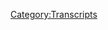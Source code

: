 {{DEFAULTSORT:
    #_TRANSCRIPT_0442:June 5, 2020
}}{{Transcript
    | title         = [[442: June 5, 2020]]
    | caption       = [https://knowledgefight.libsyn.com/442-june-5-2020 Listen to this episode on Libsyn]
    | episodeNumber = [[442: June 5, 2020|442]]
    | length        = 01:58:24
}}

{{MessageBox
    | header     = Warning: Bot Generated Content
    | text       = This transcript was automatically generated by transcription software and likely contains many mistakes and misattributions. Please check the audio for definitive quotes, attribution, and context.
    | image      = N3yvass4myg91.webp
    | imagewidth = 50px
    | id         = warning
}}

{{TranscriptBlock
    | name      = Unknown Speaker
    | timestamp = 00:00:00.000
    | text      = I'm sick of them posing as if they're the good guys, saying, we are the bad guys, knowledge
}}

{{TranscriptBlock
    | name      = Unknown Speaker
    | timestamp = 00:00:23.960
    | text      = fight. I'm sick of them posing as if they're the good guys, saying, we are the bad guys,
}}

{{TranscriptBlock
    | name      = Unknown Speaker
    | timestamp = 00:00:30.960
    | text      = knowledge fight. Dan and George, knowledge fight. Riddler, Riddler, Riddler. Need, need
}}

{{TranscriptBlock
    | name      = Unknown Speaker
    | timestamp = 00:00:36.159
    | text      = money. Riddler, Riddler, Riddler. Andy and Chansless, Andy and Chansless. Stop it. Andy
}}

{{TranscriptBlock
    | name      = Unknown Speaker
    | timestamp = 00:00:43.280
    | text      = and Chans, Andy and Chansless. Andy, Andy, it's time to pray. Andy and Chansless, you're
}}

{{TranscriptBlock
    | name      = Unknown Speaker
    | timestamp = 00:00:48.359
    | text      = on the air. Thanks for holding. Hello, Alex. I'm a big fan caller. I'm a huge fan. I love
}}

{{TranscriptBlock
    | name      = Unknown Speaker
    | timestamp = 00:00:55.359
    | text      = your work. Knowledge Fight. Knowledgefight.com. I love you. Hey, everybody. Welcome back to
}}

{{TranscriptBlock
    | name      = Unknown Speaker
    | timestamp = 00:01:00.640
    | text      = Knowledge Fight. I'm Dan. I'm Jordan. We're a couple dudes. I like to sit around, drink
}}

{{TranscriptBlock
    | name      = Unknown Speaker
    | timestamp = 00:01:03.320
    | text      = novelty beverages, and talk a little bit about Alex Jones. Oh, indeed we are, Dan. Jordan.
}}

{{TranscriptBlock
    | name      = Unknown Speaker
    | timestamp = 00:01:07.359
    | text      = Dan. Jordan. Quick question. What's up? What's your bright spot today? Interesting. So my
}}

{{TranscriptBlock
    | name      = Unknown Speaker
    | timestamp = 00:01:11.359
    | text      = bright spot for the week, or today, is that I am so moved that the audience that we have
}}

{{TranscriptBlock
    | name      = Unknown Speaker
    | timestamp = 00:01:19.420
    | text      = that listens to the show is so engaged in productive ways. On our last episode, I discussed
}}

{{TranscriptBlock
    | name      = Unknown Speaker
    | timestamp = 00:01:25.760
    | text      = how I want to get a new animal friend for when I move, and I had a couple of theories
}}

{{TranscriptBlock
    | name      = Unknown Speaker
    | timestamp = 00:01:31.180
    | text      = about animals that might be in the running, not fully thought through or anything, but
}}

{{TranscriptBlock
    | name      = Unknown Speaker
    | timestamp = 00:01:37.400
    | text      = I got a ton of feedback from people about those options, about like, here are some of
}}

{{TranscriptBlock
    | name      = Unknown Speaker
    | timestamp = 00:01:42.319
    | text      = the drawbacks of those pets, and also a very important piece of feedback that is sugar
}}

{{TranscriptBlock
    | name      = Unknown Speaker
    | timestamp = 00:01:46.400
    | text      = gliders are not things that you should necessarily keep as pets. They're kind of wild animals.
}}

{{TranscriptBlock
    | name      = Unknown Speaker
    | timestamp = 00:01:50.400
    | text      = I was unaware of that dynamic, and so obviously that's off the table. Yeah, I saw that one
}}

{{TranscriptBlock
    | name      = Unknown Speaker
    | timestamp = 00:01:54.840
    | text      = and I was like, oh, okay, fair enough. I didn't think that that was necessarily like a leader
}}

{{TranscriptBlock
    | name      = Unknown Speaker
    | timestamp = 00:01:58.239
    | text      = in the clubhouse anyway, although they are fucking cute. Gorgeous. And so it's led me
}}

{{TranscriptBlock
    | name      = Unknown Speaker
    | timestamp = 00:02:03.159
    | text      = to rethink a lot of the possibilities and come to the conclusion that maybe another
}}

{{TranscriptBlock
    | name      = Unknown Speaker
    | timestamp = 00:02:08.219
    | text      = cat is best, because there are a lot of cats that need homes, and that could be a more
}}

{{TranscriptBlock
    | name      = Unknown Speaker
    | timestamp = 00:02:13.460
    | text      = productive use of my time. If I want another animal friend to come around and play with
}}

{{TranscriptBlock
    | name      = Unknown Speaker
    | timestamp = 00:02:17.860
    | text      = me and Celine. I believe that's winning the voting as well on the Facebook page. It makes
}}

{{TranscriptBlock
    | name      = Unknown Speaker
    | timestamp = 00:02:22.560
    | text      = the most sense, but then somebody sent me a message, and I apologize that I don't remember
}}

{{TranscriptBlock
    | name      = Unknown Speaker
    | timestamp = 00:02:27.699
    | text      = your name, that sent this message. Get a kangaroo. No, this was a message that I read and I immediately
}}

{{TranscriptBlock
    | name      = Unknown Speaker
    | timestamp = 00:02:34.919
    | text      = threw a pen across the room. It was a suggestion to get like a death's head cockroach. Okay.
}}

{{TranscriptBlock
    | name      = Unknown Speaker
    | timestamp = 00:02:40.639
    | text      = All right. All right. No, I can't do that. But then I started to think about it and like,
}}

{{TranscriptBlock
    | name      = Unknown Speaker
    | timestamp = 00:02:46.400
    | text      = I don't want a cockroach. I don't want a cockroach. No, probably not. But it opened up the idea
}}

{{TranscriptBlock
    | name      = Unknown Speaker
    | timestamp = 00:02:50.400
    | text      = of like, yeah, there are some bugs that you could get a terrarium. Sure. And so I was
}}

{{TranscriptBlock
    | name      = Unknown Speaker
    | timestamp = 00:02:54.560
    | text      = thinking about a mantis. A mantid being. A mantis? Yes. Okay, you're going to go for
}}

{{TranscriptBlock
    | name      = Unknown Speaker
    | timestamp = 00:02:59.560
    | text      = a mantid being. It's full on. Yeah, it's like getting a mantis. What I'm hearing is you're
}}

{{TranscriptBlock
    | name      = Unknown Speaker
    | timestamp = 00:03:04.860
    | text      = eventually going to start farming crickets for when the food market completely collapses.
}}

{{TranscriptBlock
    | name      = Unknown Speaker
    | timestamp = 00:03:09.560
    | text      = You'll be able to make little cricket bars. No. And your mantis will be fine. I don't
}}

{{TranscriptBlock
    | name      = Unknown Speaker
    | timestamp = 00:03:13.759
    | text      = think that that's going to be in the cards, but I think there's a lot of broad ramifications
}}

{{TranscriptBlock
    | name      = Unknown Speaker
    | timestamp = 00:03:20.539
    | text      = of the choice of animal friend. And I appreciate the audience caring enough to point some of
}}

{{TranscriptBlock
    | name      = Unknown Speaker
    | timestamp = 00:03:26.340
    | text      = these things out to me and guide me towards making a good decision as opposed to something
}}

{{TranscriptBlock
    | name      = Unknown Speaker
    | timestamp = 00:03:32.740
    | text      = ludicrous like I end up with a wallaby. I would appreciate a wallaby. Call it Rocco.
}}

{{TranscriptBlock
    | name      = Unknown Speaker
    | timestamp = 00:03:39.419
    | text      = Something that would be so great and cute and lovely, but at the same time it'd be abusive
}}

{{TranscriptBlock
    | name      = Unknown Speaker
    | timestamp = 00:03:43.259
    | text      = for me to have. I don't want to ever fall into that trap. I've always dreamt of getting
}}

{{TranscriptBlock
    | name      = Unknown Speaker
    | timestamp = 00:03:48.020
    | text      = a fox and those things are, you just can't keep them. Yeah, they don't, they're not domesticated
}}

{{TranscriptBlock
    | name      = Unknown Speaker
    | timestamp = 00:03:52.620
    | text      = so I just dream of a fox friend, you know? I want him to sit on my shoulder and curl
}}

{{TranscriptBlock
    | name      = Unknown Speaker
    | timestamp = 00:03:57.460
    | text      = his tail around my neck and I instantly have a personality. I think that about squirrels
}}

{{TranscriptBlock
    | name      = Unknown Speaker
    | timestamp = 00:04:01.620
    | text      = all the time, but those are not things you can keep as pets. No, no, unfortunately. Oh
}}

{{TranscriptBlock
    | name      = Unknown Speaker
    | timestamp = 00:04:06.340
    | text      = well. What you going to do? So what about you? My Brights, have you ever seen the TV
}}

{{TranscriptBlock
    | name      = Unknown Speaker
    | timestamp = 00:04:10.939
    | text      = show Alone? It's like a history channel. It's like a survival show, like Naked and Afraid
}}

{{TranscriptBlock
    | name      = Unknown Speaker
    | timestamp = 00:04:15.819
    | text      = and that kind of thing. I know the genre, I don't know the specific show. And ten people,
}}

{{TranscriptBlock
    | name      = Unknown Speaker
    | timestamp = 00:04:20.699
    | text      = they put them in a place where you can't survive and they're like, let's see how long you survive.
}}

{{TranscriptBlock
    | name      = Unknown Speaker
    | timestamp = 00:04:24.339
    | text      = See if you eat each other. Yeah, that kind of thing. And this show is uniformly terrible,
}}

{{TranscriptBlock
    | name      = Unknown Speaker
    | timestamp = 00:04:29.180
    | text      = you're just watching people starve, but they make these great little shelters. My partner
}}

{{TranscriptBlock
    | name      = Unknown Speaker
    | timestamp = 00:04:34.579
    | text      = and I were watching these just like other people watch HGTV and they're like, look at
}}

{{TranscriptBlock
    | name      = Unknown Speaker
    | timestamp = 00:04:38.620
    | text      = that home! We're sitting there like, how did he make that A-frame with all the moss on
}}

{{TranscriptBlock
    | name      = Unknown Speaker
    | timestamp = 00:04:42.379
    | text      = it? That sounds amazing! So that's my bright spot. I think you would have really liked
}}

{{TranscriptBlock
    | name      = Unknown Speaker
    | timestamp = 00:04:46.579
    | text      = Survivor if you had watched it early on. If I had gotten it at the right time? Yeah, maybe.
}}

{{TranscriptBlock
    | name      = Unknown Speaker
    | timestamp = 00:04:50.420
    | text      = If you'd started in like season two or so. I think season one was pretty good, but season
}}

{{TranscriptBlock
    | name      = Unknown Speaker
    | timestamp = 00:04:54.939
    | text      = two was like what really grabbed me. Yeah, it's possible. Yeah, I think you would have
}}

{{TranscriptBlock
    | name      = Unknown Speaker
    | timestamp = 00:04:59.939
    | text      = enjoyed seeing the ingenuity. I mean, I'm positive a lot of it is sort of cheated for
}}

{{TranscriptBlock
    | name      = Unknown Speaker
    | timestamp = 00:05:04.860
    | text      = effect. Oh, the show in Alone is totally cheating. Yeah, there's got to be some of that. Right.
}}

{{TranscriptBlock
    | name      = Unknown Speaker
    | timestamp = 00:05:11.899
    | text      = But I think you would have really, if you liked that, I think you would have really
}}

{{TranscriptBlock
    | name      = Unknown Speaker
    | timestamp = 00:05:14.779
    | text      = enjoyed Survivor's thing. I think it's just the houses and shit. I don't like watching
}}

{{TranscriptBlock
    | name      = Unknown Speaker
    | timestamp = 00:05:21.100
    | text      = people starve, they're starving. They make shelter. Right, right. And on Survivor they
}}

{{TranscriptBlock
    | name      = Unknown Speaker
    | timestamp = 00:05:25.600
    | text      = rarely starve because they get rice and stuff like that. And they do like immunity challenges
}}

{{TranscriptBlock
    | name      = Unknown Speaker
    | timestamp = 00:05:30.899
    | text      = where they kick people off, but they also do reward challenges which are often like
}}

{{TranscriptBlock
    | name      = Unknown Speaker
    | timestamp = 00:05:35.379
    | text      = food. Oh, you get a sandwich. Everyone will compete in a reward challenge and the prize
}}

{{TranscriptBlock
    | name      = Unknown Speaker
    | timestamp = 00:05:41.740
    | text      = of it is like a barbecue. So they'll do that. People rarely starve on Survivor. Every time
}}

{{TranscriptBlock
    | name      = Unknown Speaker
    | timestamp = 00:05:47.980
    | text      = I step back from these though, it feels so dystopian. It's like if you watch a Japanese
}}

{{TranscriptBlock
    | name      = Unknown Speaker
    | timestamp = 00:05:52.779
    | text      = game show, you're like, holy shit, I don't understand how we got to this place, but I
}}

{{TranscriptBlock
    | name      = Unknown Speaker
    | timestamp = 00:05:56.980
    | text      = don't know what we're going to do here. Yeah, but it's dystopian in a controlled, challenging
}}

{{TranscriptBlock
    | name      = Unknown Speaker
    | timestamp = 00:06:02.379
    | text      = environment. Although I will say Survivor got way out of control with some of their
}}

{{TranscriptBlock
    | name      = Unknown Speaker
    | timestamp = 00:06:06.259
    | text      = concepts for the breakdown of the tribe. Kangaroos! In later seasons it was troubling. Oh yeah.
}}

{{TranscriptBlock
    | name      = Unknown Speaker
    | timestamp = 00:06:14.259
    | text      = But hey. There were the blue barracudas. No, that was Legend of the Hills. Silver Monkeys.
}}

{{TranscriptBlock
    | name      = Unknown Speaker
    | timestamp = 00:06:18.139
    | text      = That was Legend of the Hills. It was, yeah. Sorry, my bad. Olomac! Talking head. Olomac!
}}

{{TranscriptBlock
    | name      = Unknown Speaker
    | timestamp = 00:06:25.639
    | text      = Most incompetent temple guards. All right, we've hit all the beats. What do we got? Kirk
}}

{{TranscriptBlock
    | name      = Unknown Speaker
    | timestamp = 00:06:29.660
    | text      = Vogg has got a fanny pack. Want to do double dare? What do we got next? I don't remember
}}

{{TranscriptBlock
    | name      = Unknown Speaker
    | timestamp = 00:06:36.379
    | text      = who hosted that. Was it Moe? No, that was Guts. I just remember, the only thing I remember
}}

{{TranscriptBlock
    | name      = Unknown Speaker
    | timestamp = 00:06:40.899
    | text      = is Mike O'Malley's enduring appeal beyond the generations. He started out on Nickelodeon
}}

{{TranscriptBlock
    | name      = Unknown Speaker
    | timestamp = 00:06:47.019
    | text      = and then he got his own TV show and shit. Congratulations to Mike O'Malley. Sure. He
}}

{{TranscriptBlock
    | name      = Unknown Speaker
    | timestamp = 00:06:51.019
    | text      = had a great career. Congratulations to you. Yeah. So let's take a moment, Jordan, before
}}

{{TranscriptBlock
    | name      = Unknown Speaker
    | timestamp = 00:06:54.819
    | text      = we get down to business on today's episode where we'll be discussing last Friday's episode,
}}

{{TranscriptBlock
    | name      = Unknown Speaker
    | timestamp = 00:06:58.779
    | text      = June 5th, 2020. And before we nail down into that, let's take a moment to say thank you
}}

{{TranscriptBlock
    | name      = Unknown Speaker
    | timestamp = 00:07:05.860
    | text      = to some folks who signed up and are supporting the show. So first, SC. Thank you so much.
}}

{{TranscriptBlock
    | name      = Unknown Speaker
    | timestamp = 00:07:10.300
    | text      = You are now a policy wonk. I'm a policy wonk. Thank you, SC. Thank you, Southern California,
}}

{{TranscriptBlock
    | name      = Unknown Speaker
    | timestamp = 00:07:14.740
    | text      = South Carolina, SC. What else you got? That's all. Next, Eric with a K. Thank you so much.
}}

{{TranscriptBlock
    | name      = Unknown Speaker
    | timestamp = 00:07:19.579
    | text      = You are now a policy wonk. I'm a policy wonk. Thanks, Eric. Thank you, Eric. Next, Jacob
}}

{{TranscriptBlock
    | name      = Unknown Speaker
    | timestamp = 00:07:23.339
    | text      = with a K. Thank you so much. You are now a policy wonk. I'm a policy wonk. Thanks, Jacob.
}}

{{TranscriptBlock
    | name      = Unknown Speaker
    | timestamp = 00:07:27.899
    | text      = Thank you, Jacob. Next, Jenna K. Last initial K. A lot of Ks going around here today. Thank
}}

{{TranscriptBlock
    | name      = Unknown Speaker
    | timestamp = 00:07:32.860
    | text      = you so much. Whoa. Are you still throwing in some KKK shit right now? Is that what's
}}

{{TranscriptBlock
    | name      = Unknown Speaker
    | timestamp = 00:07:37.540
    | text      = happening? I'm certainly not. I'm just trying to spell people's names correctly. Jenna,
}}

{{TranscriptBlock
    | name      = Unknown Speaker
    | timestamp = 00:07:40.899
    | text      = thank you so much. You are now a policy wonk. I'm a policy wonk. Thanks, Jenna. Thank you.
}}

{{TranscriptBlock
    | name      = Unknown Speaker
    | timestamp = 00:07:44.660
    | text      = Next, Lunch Money from Soros. Thank you so much. You are now a policy wonk. I'm a policy
}}

{{TranscriptBlock
    | name      = Unknown Speaker
    | timestamp = 00:07:48.420
    | text      = wonk. Thank you very much, Lunch Money from the Soros. Thank you so much. Next, Wo S.
}}

{{TranscriptBlock
    | name      = Unknown Speaker
    | timestamp = 00:07:52.339
    | text      = Thank you so much. You are now a policy wonk. I'm a policy wonk. Thank you, Wo S. Next,
}}

{{TranscriptBlock
    | name      = Unknown Speaker
    | timestamp = 00:07:57.860
    | text      = Philip A. Thank you so much. You are now a policy wonk. I'm a policy wonk. Thank you,
}}

{{TranscriptBlock
    | name      = Unknown Speaker
    | timestamp = 00:08:01.740
    | text      = Philip A. Thank you. Next, Eric C. Thank you so much. You are now a policy wonk. I'm a
}}

{{TranscriptBlock
    | name      = Unknown Speaker
    | timestamp = 00:08:05.459
    | text      = policy wonk. Thanks, Eric. Thank you. Next, Andrea R. Thank you so much for donating on
}}

{{TranscriptBlock
    | name      = Unknown Speaker
    | timestamp = 00:08:11.259
    | text      = an elevated level. We appreciate that very much. You are now a technocrat. And thank
}}

{{TranscriptBlock
    | name      = Unknown Speaker
    | timestamp = 00:08:15.199
    | text      = you, Alex M. You are now a technocrat. I'm a policy wonk. Crikey, mate. That's fantastic.
}}

{{TranscriptBlock
    | name      = Unknown Speaker
    | timestamp = 00:08:20.980
    | text      = Have yourself a brew. How's your 401k doing, bro? All right, we got to go full tilt boogie
}}

{{TranscriptBlock
    | name      = Unknown Speaker
    | timestamp = 00:08:25.120
    | text      = on this, Watson, all right? Let's just get down to business. We ain't making that money
}}

{{TranscriptBlock
    | name      = Unknown Speaker
    | timestamp = 00:08:28.600
    | text      = off that heroin. Why you pimps so good? My neck is freakishly large. I declare info war
}}

{{TranscriptBlock
    | name      = Unknown Speaker
    | timestamp = 00:08:35.299
    | text      = on you. Thank you so much, Andrea. And thank you so much, Alex. Yes, thank you very much
}}

{{TranscriptBlock
    | name      = Unknown Speaker
    | timestamp = 00:08:39.460
    | text      = to the both of you. Man, I feel really uncomfortable because how I do this is I just go through
}}

{{TranscriptBlock
    | name      = Unknown Speaker
    | timestamp = 00:08:44.220
    | text      = chronologically the people who donate. And you are right. I mean, there are three K's
}}

{{TranscriptBlock
    | name      = Unknown Speaker
    | timestamp = 00:08:49.779
    | text      = in a row. That makes me really uncomfortable. That's a real bad time for that. But typically,
}}

{{TranscriptBlock
    | name      = Unknown Speaker
    | timestamp = 00:08:55.220
    | text      = if there's no last initial and it's Eric, there are a bunch of people named Eric. There's
}}

{{TranscriptBlock
    | name      = Unknown Speaker
    | timestamp = 00:08:58.779
    | text      = another person named Eric here on this list. Wait, was that Eric with a K, C, or Eric with
}}

{{TranscriptBlock
    | name      = Unknown Speaker
    | timestamp = 00:09:03.820
    | text      = a C? C. Okay, so there's two C's there. And Jacob, there's other Jacobs. So there's a
}}

{{TranscriptBlock
    | name      = Unknown Speaker
    | timestamp = 00:09:09.139
    | text      = Jacob who spells his name with a K without a C. Could be a coob, though. I don't think
}}

{{TranscriptBlock
    | name      = Unknown Speaker
    | timestamp = 00:09:14.539
    | text      = it is. Okay. So yeah, all right. I feel very self-conscious about this. This was in no
}}

{{TranscriptBlock
    | name      = Unknown Speaker
    | timestamp = 00:09:19.100
    | text      = way a Klan thing. I don't think you need to alert people. I probably don't. I think everybody
}}

{{TranscriptBlock
    | name      = Unknown Speaker
    | timestamp = 00:09:24.659
    | text      = gets it. I think so. I was just getting in my head. So yeah, Jordan, today we've got
}}

{{TranscriptBlock
    | name      = Unknown Speaker
    | timestamp = 00:09:31.059
    | text      = June 5th. I was planning on trying to do his Sunday episode for this episode as well, trying
}}

{{TranscriptBlock
    | name      = Unknown Speaker
    | timestamp = 00:09:38.059
    | text      = to get us as close to current as possible. There's just too much going on on this episode.
}}

{{TranscriptBlock
    | name      = Unknown Speaker
    | timestamp = 00:09:42.879
    | text      = And also, the reality of trying to flip a Sunday episode for a Monday podcast is very
}}

{{TranscriptBlock
    | name      = Unknown Speaker
    | timestamp = 00:09:48.500
    | text      = difficult. So hard. It requires us to record at like eight or nine at night, and then it's
}}

{{TranscriptBlock
    | name      = Unknown Speaker
    | timestamp = 00:09:53.659
    | text      = just I'm up all night if I'm trying to get that episode turned around in time. So we'll
}}

{{TranscriptBlock
    | name      = Unknown Speaker
    | timestamp = 00:09:58.259
    | text      = be able to check in on that on our next episode. But thankfully, there's a lot of meat on these
}}

{{TranscriptBlock
    | name      = Unknown Speaker
    | timestamp = 00:10:02.019
    | text      = here bones on the 5th. That's good news. But not a whole lot of it has to do with the protests.
}}

{{TranscriptBlock
    | name      = Unknown Speaker
    | timestamp = 00:10:09.379
    | text      = I can't imagine why. It's very strange how sidelined a lot of that is for Alex on Friday.
}}

{{TranscriptBlock
    | name      = Unknown Speaker
    | timestamp = 00:10:17.100
    | text      = Not really that big a deal. It's very strange. It's still light. Sure. So Alex starts off
}}

{{TranscriptBlock
    | name      = Unknown Speaker
    | timestamp = 00:10:22.460
    | text      = the show and he wants to get back into the business of talking about hydroxychloroquine.
}}

{{TranscriptBlock
    | name      = Unknown Speaker
    | timestamp = 00:10:26.820
    | text      = Sure. Sure. Right. And trying to argue that he's right about everything. And what's incredible
}}

{{TranscriptBlock
    | name      = Unknown Speaker
    | timestamp = 00:10:32.759
    | text      = is people that actually pay attention to this broadcast. They say, how are you right almost
}}

{{TranscriptBlock
    | name      = Unknown Speaker
    | timestamp = 00:10:38.059
    | text      = every time? How did you know that Bill Gates put out this study three months ago that hydroxychloroquine
}}

{{TranscriptBlock
    | name      = Unknown Speaker
    | timestamp = 00:10:45.899
    | text      = hurts people and helps no one? You made it up. I went and researched that it was a group
}}

{{TranscriptBlock
    | name      = Unknown Speaker
    | timestamp = 00:10:50.019
    | text      = that he funds that paid for it. Then I looked at all the other studies by all of them. I'd
}}

{{TranscriptBlock
    | name      = Unknown Speaker
    | timestamp = 00:10:54.740
    | text      = looked at many. I talked to the doctors and we played clips of doctors around the world
}}

{{TranscriptBlock
    | name      = Unknown Speaker
    | timestamp = 00:10:58.820
    | text      = saying 100 percent recovery rate for that hydroxychloroquine. Play those clips again.
}}

{{TranscriptBlock
    | name      = Unknown Speaker
    | timestamp = 00:11:04.460
    | text      = Now it came out. Come on. Stream news. Even the Washington Post had to admit. Study pulled.
}}

{{TranscriptBlock
    | name      = Unknown Speaker
    | timestamp = 00:11:15.700
    | text      = Researchers retract botched anti hydroxychloroquine study, which was used to attack Trump. Gasp.
}}

{{TranscriptBlock
    | name      = Unknown Speaker
    | timestamp = 00:11:24.639
    | text      = Think about how big that is. Think about it, Jordan. I demand you think about it. All right.
}}

{{TranscriptBlock
    | name      = Unknown Speaker
    | timestamp = 00:11:31.059
    | text      = Fuck off. One study that disagrees with him is retracted. It's obviously a cover up. One
}}

{{TranscriptBlock
    | name      = Unknown Speaker
    | timestamp = 00:11:36.059
    | text      = study that agrees with him is retracted. It's obvious. The inverse of those two. Right.
}}

{{TranscriptBlock
    | name      = Unknown Speaker
    | timestamp = 00:11:40.980
    | text      = Like fuck off. I don't need any of your this one is now that it's retracted I'm vindicated
}}

{{TranscriptBlock
    | name      = Unknown Speaker
    | timestamp = 00:11:45.940
    | text      = bullshit. Sure. That game is stupid. We still do have to address this and talk about it
}}

{{TranscriptBlock
    | name      = Unknown Speaker
    | timestamp = 00:11:49.779
    | text      = because he's not making up that a big hydroxychloroquine study was retracted by Lancet late last week.
}}

{{TranscriptBlock
    | name      = Unknown Speaker
    | timestamp = 00:11:54.820
    | text      = Due to the Guardian's reporting, I recall. Yeah. That's fair enough. The study was far
}}

{{TranscriptBlock
    | name      = Unknown Speaker
    | timestamp = 00:11:59.500
    | text      = from the only one that's shown that that drug is ineffective in terms of treating COVID-19.
}}

{{TranscriptBlock
    | name      = Unknown Speaker
    | timestamp = 00:12:04.379
    | text      = This was not one of the early studies. It was originally published on May 22nd. This
}}

{{TranscriptBlock
    | name      = Unknown Speaker
    | timestamp = 00:12:09.460
    | text      = was the study that linked the use of hydroxychloroquine or chloroquine with the increased chance of
}}

{{TranscriptBlock
    | name      = Unknown Speaker
    | timestamp = 00:12:14.740
    | text      = mortality in COVID-19 patients. The reason that the authors retracted the study was that
}}

{{TranscriptBlock
    | name      = Unknown Speaker
    | timestamp = 00:12:19.899
    | text      = they were basing their analysis on data that had been compiled by a company called Surgisphere,
}}

{{TranscriptBlock
    | name      = Unknown Speaker
    | timestamp = 00:12:24.820
    | text      = whose methods came under question. The authors became concerned when Surgisphere apparently
}}

{{TranscriptBlock
    | name      = Unknown Speaker
    | timestamp = 00:12:29.039
    | text      = was uncooperative in an attempt to audit the provided data, which is ultimately always
}}

{{TranscriptBlock
    | name      = Unknown Speaker
    | timestamp = 00:12:33.940
    | text      = going to lead to a retraction. Around the same time that this paper was retracted, the
}}

{{TranscriptBlock
    | name      = Unknown Speaker
    | timestamp = 00:12:38.299
    | text      = New England Journal of Medicine retracted another study that relied on data from Surgisphere,
}}

{{TranscriptBlock
    | name      = Unknown Speaker
    | timestamp = 00:12:42.659
    | text      = but it was unrelated to hydroxychloroquine. This is clearly a story about statistical
}}

{{TranscriptBlock
    | name      = Unknown Speaker
    | timestamp = 00:12:47.100
    | text      = reliability more than it is about hydroxychloroquine or anyone trying to attack Trump. One issue
}}

{{TranscriptBlock
    | name      = Unknown Speaker
    | timestamp = 00:12:52.940
    | text      = here is that the retraction is not the result of the data being shown to be inaccurate,
}}

{{TranscriptBlock
    | name      = Unknown Speaker
    | timestamp = 00:12:56.620
    | text      = just that the authors are no longer convinced that it is reliable, which are different things.
}}

{{TranscriptBlock
    | name      = Unknown Speaker
    | timestamp = 00:13:01.840
    | text      = It may be the case that the underlying data is bad, or it may be fine, but since they
}}

{{TranscriptBlock
    | name      = Unknown Speaker
    | timestamp = 00:13:07.080
    | text      = can't stand behind it, the paper no longer meets the standards that outlets like The
}}

{{TranscriptBlock
    | name      = Unknown Speaker
    | timestamp = 00:13:10.980
    | text      = Lancet and New England Journal of Medicine adhere to. I can find no concrete connections
}}

{{TranscriptBlock
    | name      = Unknown Speaker
    | timestamp = 00:13:16.779
    | text      = between Surgisphere and Bill Gates, nor between Gates and Surgisphere's owner, Sapan Desai,
}}

{{TranscriptBlock
    | name      = Unknown Speaker
    | timestamp = 00:13:22.259
    | text      = so unless Alex can substantiate that, I'm left to assume he's just making it up. Another
}}

{{TranscriptBlock
    | name      = Unknown Speaker
    | timestamp = 00:13:27.179
    | text      = thing to keep in mind is that no matter what the reality is with this study getting retracted,
}}

{{TranscriptBlock
    | name      = Unknown Speaker
    | timestamp = 00:13:31.220
    | text      = it has no effect on how irresponsible Trump was being when he promoted the drug as a potential
}}

{{TranscriptBlock
    | name      = Unknown Speaker
    | timestamp = 00:13:35.779
    | text      = miracle cure. Even if all science came back and did say that it was a perfect cure for
}}

{{TranscriptBlock
    | name      = Unknown Speaker
    | timestamp = 00:13:41.100
    | text      = COVID-19, Trump had absolutely no reason to say what he did when he did, which is the
}}

{{TranscriptBlock
    | name      = Unknown Speaker
    | timestamp = 00:13:46.299
    | text      = problem. And finally, Alex is completely wrong about these studies he's referencing. He's
}}

{{TranscriptBlock
    | name      = Unknown Speaker
    | timestamp = 00:13:51.840
    | text      = just read a few headlines about early studies that showed promise, you know, like saying
}}

{{TranscriptBlock
    | name      = Unknown Speaker
    | timestamp = 00:13:56.059
    | text      = 100% accuracy, and he's just decided to look no further into it. There's plenty of other
}}

{{TranscriptBlock
    | name      = Unknown Speaker
    | timestamp = 00:14:01.379
    | text      = studies that have shown, like, you shouldn't be giving this to people. On June 3rd, a very
}}

{{TranscriptBlock
    | name      = Unknown Speaker
    | timestamp = 00:14:05.759
    | text      = rigorously controlled study was published in the New England Journal of Medicine which
}}

{{TranscriptBlock
    | name      = Unknown Speaker
    | timestamp = 00:14:09.100
    | text      = showed that, quote, the malaria drug hydroxychloroquine did not help prevent people who had been exposed
}}

{{TranscriptBlock
    | name      = Unknown Speaker
    | timestamp = 00:14:14.179
    | text      = to others with COVID-19 from developing the disease. This is the first double-blind, randomized,
}}

{{TranscriptBlock
    | name      = Unknown Speaker
    | timestamp = 00:14:19.860
    | text      = placebo-controlled study that's been done on the subject, and they found that the drug
}}

{{TranscriptBlock
    | name      = Unknown Speaker
    | timestamp = 00:14:23.340
    | text      = had a comparable effect to a placebo.
}}

{{TranscriptBlock
    | name      = Unknown Speaker
    | timestamp = 00:14:25.700
    | text      = Who did that? SurgiCube?
}}

{{TranscriptBlock
    | name      = Unknown Speaker
    | timestamp = 00:14:27.899
    | text      = On June 5th, Stat News reported on a clinical trial that had just wrapped up in the UK.
}}

{{TranscriptBlock
    | name      = Unknown Speaker
    | timestamp = 00:14:32.879
    | text      = One of the leads on that study, an Oxford epidemiologist, said, quote, today's preliminary
}}

{{TranscriptBlock
    | name      = Unknown Speaker
    | timestamp = 00:14:37.500
    | text      = results from the recovery trial are quite clear. Hydroxychloroquine does not reduce
}}

{{TranscriptBlock
    | name      = Unknown Speaker
    | timestamp = 00:14:42.120
    | text      = the risk of death among hospitalized patients with this new disease.
}}

{{TranscriptBlock
    | name      = Unknown Speaker
    | timestamp = 00:14:46.779
    | text      = Some of the new data we're seeing are tending towards the impression that maybe there isn't
}}

{{TranscriptBlock
    | name      = Unknown Speaker
    | timestamp = 00:14:50.019
    | text      = a huge mortality risk in taking hydroxychloroquine, but there's also no medical reason to prescribe
}}

{{TranscriptBlock
    | name      = Unknown Speaker
    | timestamp = 00:14:55.340
    | text      = it for COVID-19. Studies are showing that it's not effective as a preventative, nor
}}

{{TranscriptBlock
    | name      = Unknown Speaker
    | timestamp = 00:15:00.100
    | text      = does it have a significant effect on recovery. There are other studies that are looking at
}}

{{TranscriptBlock
    | name      = Unknown Speaker
    | timestamp = 00:15:04.059
    | text      = other aspects of the drug's possible applications and interactions with COVID-19, but it doesn't
}}

{{TranscriptBlock
    | name      = Unknown Speaker
    | timestamp = 00:15:09.139
    | text      = look like there's anything particularly promising here at this point.
}}

{{TranscriptBlock
    | name      = Unknown Speaker
    | timestamp = 00:15:12.259
    | text      = Wait, are you telling me that making the president feel good about himself is not a medical reason
}}

{{TranscriptBlock
    | name      = Unknown Speaker
    | timestamp = 00:15:16.600
    | text      = to prescribe drugs?
}}

{{TranscriptBlock
    | name      = Unknown Speaker
    | timestamp = 00:15:18.740
    | text      = When you put it that way, I bet Alex would argue that. I bet he would say that the do
}}

{{TranscriptBlock
    | name      = Unknown Speaker
    | timestamp = 00:15:25.340
    | text      = no harm, the Hippocratic oath, has a responsibility to not harm the president's ego.
}}

{{TranscriptBlock
    | name      = Unknown Speaker
    | timestamp = 00:15:32.820
    | text      = That probably would make sense.
}}

{{TranscriptBlock
    | name      = Unknown Speaker
    | timestamp = 00:15:34.340
    | text      = I guess what Alex is doing here is he's trying to claim a major win or a victory. In hindsight,
}}

{{TranscriptBlock
    | name      = Unknown Speaker
    | timestamp = 00:15:41.179
    | text      = Trump may not have been advocating for people to take an unnecessary medication that might
}}

{{TranscriptBlock
    | name      = Unknown Speaker
    | timestamp = 00:15:45.019
    | text      = kill them.
}}

{{TranscriptBlock
    | name      = Unknown Speaker
    | timestamp = 00:15:46.019
    | text      = Well, when you put it that way, it sounds really bad.
}}

{{TranscriptBlock
    | name      = Unknown Speaker
    | timestamp = 00:15:48.740
    | text      = The victory is that Trump was just advocating people take an unnecessary medication that
}}

{{TranscriptBlock
    | name      = Unknown Speaker
    | timestamp = 00:15:52.639
    | text      = has a small chance of killing them.
}}

{{TranscriptBlock
    | name      = Unknown Speaker
    | timestamp = 00:15:54.820
    | text      = See?
}}

{{TranscriptBlock
    | name      = Unknown Speaker
    | timestamp = 00:15:55.820
    | text      = What a hero.
}}

{{TranscriptBlock
    | name      = Unknown Speaker
    | timestamp = 00:15:56.820
    | text      = Declare victory. Mission accomplished. Put it on there. Put that banner up.
}}

{{TranscriptBlock
    | name      = Unknown Speaker
    | timestamp = 00:16:02.700
    | text      = Very, very interesting approach to this.
}}

{{TranscriptBlock
    | name      = Unknown Speaker
    | timestamp = 00:16:06.379
    | text      = See? It doesn't kill people. It only mostly kills them.
}}

{{TranscriptBlock
    | name      = Unknown Speaker
    | timestamp = 00:16:09.159
    | text      = One study gets retracted because of these complicated reasons involving uncertainty
}}

{{TranscriptBlock
    | name      = Unknown Speaker
    | timestamp = 00:16:14.360
    | text      = around the sourcing of this data, and Alex is going to report that as all of everything
}}

{{TranscriptBlock
    | name      = Unknown Speaker
    | timestamp = 00:16:20.860
    | text      = about COVID-19 is fake, and also Bill Gates is involved in this particular retraction,
}}

{{TranscriptBlock
    | name      = Unknown Speaker
    | timestamp = 00:16:29.100
    | text      = which I can find no evidence of.
}}

{{TranscriptBlock
    | name      = Unknown Speaker
    | timestamp = 00:16:31.019
    | text      = Well, Surgisphere does have a kind of evil name to accompany there for itself.
}}

{{TranscriptBlock
    | name      = Unknown Speaker
    | timestamp = 00:16:35.340
    | text      = I think a lot of those medical companies probably have things that are sort of similarly weird.
}}

{{TranscriptBlock
    | name      = Unknown Speaker
    | timestamp = 00:16:42.659
    | text      = One of the chief problems about this is that as Alex talks more about the story about this
}}

{{TranscriptBlock
    | name      = Unknown Speaker
    | timestamp = 00:16:47.700
    | text      = retraction or, I mean, the two retractions, he doesn't know anything about them.
}}

{{TranscriptBlock
    | name      = Unknown Speaker
    | timestamp = 00:16:52.740
    | text      = The Lancet journal and one other that published it demanded the source data because the public
}}

{{TranscriptBlock
    | name      = Unknown Speaker
    | timestamp = 00:16:58.899
    | text      = bucked this, and turns out there was none.
}}

{{TranscriptBlock
    | name      = Unknown Speaker
    | timestamp = 00:17:01.940
    | text      = Bill Gates is a criminal. He made it all up.
}}

{{TranscriptBlock
    | name      = Unknown Speaker
    | timestamp = 00:17:07.339
    | text      = So this is really important.
}}

{{TranscriptBlock
    | name      = Unknown Speaker
    | timestamp = 00:17:08.859
    | text      = Alex has no idea what the story is on these retractions.
}}

{{TranscriptBlock
    | name      = Unknown Speaker
    | timestamp = 00:17:11.380
    | text      = He's just read a headline about them, and now he's off to the races.
}}

{{TranscriptBlock
    | name      = Unknown Speaker
    | timestamp = 00:17:14.859
    | text      = He doesn't know what the other journal that retracted their study was, which was the New
}}

{{TranscriptBlock
    | name      = Unknown Speaker
    | timestamp = 00:17:18.700
    | text      = England Journal of Medicine.
}}

{{TranscriptBlock
    | name      = Unknown Speaker
    | timestamp = 00:17:20.259
    | text      = Further, he doesn't know what that New England Journal of Medicine paper was about.
}}

{{TranscriptBlock
    | name      = Unknown Speaker
    | timestamp = 00:17:25.980
    | text      = Alex is acting like it was about hydroxychloroquine, but it wasn't, and he would know that if he
}}

{{TranscriptBlock
    | name      = Unknown Speaker
    | timestamp = 00:17:29.940
    | text      = knew anything about this story.
}}

{{TranscriptBlock
    | name      = Unknown Speaker
    | timestamp = 00:17:32.059
    | text      = The study that was retracted from the New England Journal of Medicine was based on data
}}

{{TranscriptBlock
    | name      = Unknown Speaker
    | timestamp = 00:17:35.299
    | text      = also provided by Surgisphere, but it was looking at the possible interaction between COVID-19
}}

{{TranscriptBlock
    | name      = Unknown Speaker
    | timestamp = 00:17:40.680
    | text      = and blood pressure medications.
}}

{{TranscriptBlock
    | name      = Unknown Speaker
    | timestamp = 00:17:43.019
    | text      = This is a major variable in this that Alex seems completely unaware of, which is troubling.
}}

{{TranscriptBlock
    | name      = Unknown Speaker
    | timestamp = 00:17:47.900
    | text      = Anyone acting in a sincere capacity would never report on a story like this with such
}}

{{TranscriptBlock
    | name      = Unknown Speaker
    | timestamp = 00:17:51.539
    | text      = little knowledge about the topic, but Alex does this all the time.
}}

{{TranscriptBlock
    | name      = Unknown Speaker
    | timestamp = 00:17:55.220
    | text      = He gets like two or three details and then just makes up the rest in a way that generally
}}

{{TranscriptBlock
    | name      = Unknown Speaker
    | timestamp = 00:17:59.079
    | text      = fits his propaganda angle, which is called lying.
}}

{{TranscriptBlock
    | name      = Unknown Speaker
    | timestamp = 00:18:02.819
    | text      = A second major thing that Alex is making up in this story is how these retractions happened.
}}

{{TranscriptBlock
    | name      = Unknown Speaker
    | timestamp = 00:18:07.420
    | text      = He's pretending that public pushback was responsible for getting the researchers to retract, but
}}

{{TranscriptBlock
    | name      = Unknown Speaker
    | timestamp = 00:18:11.420
    | text      = that's not at all what happened.
}}

{{TranscriptBlock
    | name      = Unknown Speaker
    | timestamp = 00:18:13.619
    | text      = In reality, there were some questions that experts in news media brought up that called
}}

{{TranscriptBlock
    | name      = Unknown Speaker
    | timestamp = 00:18:17.539
    | text      = into question the particular dataset that was being provided by Surgisphere.
}}

{{TranscriptBlock
    | name      = Unknown Speaker
    | timestamp = 00:18:21.599
    | text      = One of the major things that happened was, as you mentioned, The Guardian reported on
}}

{{TranscriptBlock
    | name      = Unknown Speaker
    | timestamp = 00:18:25.400
    | text      = May 28th that researchers in Australia reviewed the data in the Surgisphere set, which reflected
}}

{{TranscriptBlock
    | name      = Unknown Speaker
    | timestamp = 00:18:31.119
    | text      = 73 deaths from COVID-19 in the country at that point, when there was actually only 67
}}

{{TranscriptBlock
    | name      = Unknown Speaker
    | timestamp = 00:18:36.980
    | text      = official deaths.
}}

{{TranscriptBlock
    | name      = Unknown Speaker
    | timestamp = 00:18:38.660
    | text      = This set off alarms as to where exactly this data was coming from.
}}

{{TranscriptBlock
    | name      = Unknown Speaker
    | timestamp = 00:18:42.099
    | text      = The Australian researchers contacted Lancet, who contacted the study's authors for clarification,
}}

{{TranscriptBlock
    | name      = Unknown Speaker
    | timestamp = 00:18:47.259
    | text      = who in turn requested Surgisphere authenticate their data.
}}

{{TranscriptBlock
    | name      = Unknown Speaker
    | timestamp = 00:18:50.619
    | text      = To make matters more suspicious, Sapon Desai, the head of Surgisphere, released a statement
}}

{{TranscriptBlock
    | name      = Unknown Speaker
    | timestamp = 00:18:55.059
    | text      = saying that, quote, a hospital from Asia had accidentally been included in the Australian
}}

{{TranscriptBlock
    | name      = Unknown Speaker
    | timestamp = 00:19:00.420
    | text      = data.
}}

{{TranscriptBlock
    | name      = Unknown Speaker
    | timestamp = 00:19:01.420
    | text      = From there, you can't rely on this data unless it's audited, and studies that relied on it
}}

{{TranscriptBlock
    | name      = Unknown Speaker
    | timestamp = 00:19:05.779
    | text      = have to be retracted, which is why those two were.
}}

{{TranscriptBlock
    | name      = Unknown Speaker
    | timestamp = 00:19:09.259
    | text      = This had absolutely nothing to do with public backlash.
}}

{{TranscriptBlock
    | name      = Unknown Speaker
    | timestamp = 00:19:11.740
    | text      = It had to do with Australian researchers attempting to conduct a study who found an irregularity,
}}

{{TranscriptBlock
    | name      = Unknown Speaker
    | timestamp = 00:19:17.420
    | text      = and then the attempt to sort it out uncovered a possible instance of shoddy statistics.
}}

{{TranscriptBlock
    | name      = Unknown Speaker
    | timestamp = 00:19:21.579
    | text      = Science!
}}

{{TranscriptBlock
    | name      = Unknown Speaker
    | timestamp = 00:19:22.579
    | text      = This, honestly, should give people a lot more confidence in the numbers that we're seeing,
}}

{{TranscriptBlock
    | name      = Unknown Speaker
    | timestamp = 00:19:27.940
    | text      = because it's such a great example of scientific self-policing.
}}

{{TranscriptBlock
    | name      = Unknown Speaker
    | timestamp = 00:19:31.460
    | text      = People conducting this research pore over the data, and they're not the sort who just
}}

{{TranscriptBlock
    | name      = Unknown Speaker
    | timestamp = 00:19:34.619
    | text      = let discrepancies sit there and be like, oh, it's probably fine.
}}

{{TranscriptBlock
    | name      = Unknown Speaker
    | timestamp = 00:19:37.579
    | text      = Hey, he's a good guy.
}}

{{TranscriptBlock
    | name      = Unknown Speaker
    | timestamp = 00:19:38.579
    | text      = Yeah.
}}

{{TranscriptBlock
    | name      = Unknown Speaker
    | timestamp = 00:19:39.579
    | text      = Hey, he's a good guy.
}}

{{TranscriptBlock
    | name      = Unknown Speaker
    | timestamp = 00:19:40.579
    | text      = Desai!
}}

{{TranscriptBlock
    | name      = Unknown Speaker
    | timestamp = 00:19:41.579
    | text      = What are you going to say?
}}

{{TranscriptBlock
    | name      = Unknown Speaker
    | timestamp = 00:19:42.579
    | text      = So, no?
}}

{{TranscriptBlock
    | name      = Unknown Speaker
    | timestamp = 00:19:43.579
    | text      = The third thing that Alex gets wrong here is him reporting that there is no underlying
}}

{{TranscriptBlock
    | name      = Unknown Speaker
    | timestamp = 00:19:48.059
    | text      = data.
}}

{{TranscriptBlock
    | name      = Unknown Speaker
    | timestamp = 00:19:49.059
    | text      = That's not clear, really, and it's entirely possible that this was not an instance of
}}

{{TranscriptBlock
    | name      = Unknown Speaker
    | timestamp = 00:19:52.900
    | text      = an absence of data, but of poorly organized and regulated data, which renders it unreliable
}}

{{TranscriptBlock
    | name      = Unknown Speaker
    | timestamp = 00:19:58.700
    | text      = to be used for professional analyses.
}}

{{TranscriptBlock
    | name      = Unknown Speaker
    | timestamp = 00:20:01.359
    | text      = It's not the same thing as having no data or it just being made up.
}}

{{TranscriptBlock
    | name      = Unknown Speaker
    | timestamp = 00:20:05.220
    | text      = Let's consider the case of this Asian-slash-Australian hospital that was found in the data.
}}

{{TranscriptBlock
    | name      = Unknown Speaker
    | timestamp = 00:20:10.059
    | text      = That could well be a mistake that they made in terms of archiving the data, and possibly,
}}

{{TranscriptBlock
    | name      = Unknown Speaker
    | timestamp = 00:20:14.259
    | text      = if you remove that hospital from Australia and put it into the Asian set of numbers,
}}

{{TranscriptBlock
    | name      = Unknown Speaker
    | timestamp = 00:20:18.859
    | text      = then the numbers might match official numbers.
}}

{{TranscriptBlock
    | name      = Unknown Speaker
    | timestamp = 00:20:22.000
    | text      = That very well may be the case, but even if it is, you still have to retract because of
}}

{{TranscriptBlock
    | name      = Unknown Speaker
    | timestamp = 00:20:26.259
    | text      = the possibility of other unexamined problems being there in the data, which could pop up
}}

{{TranscriptBlock
    | name      = Unknown Speaker
    | timestamp = 00:20:31.019
    | text      = later.
}}

{{TranscriptBlock
    | name      = Unknown Speaker
    | timestamp = 00:20:32.019
    | text      = Okay, so you're saying that they're rigorously looking over their own data sets in order
}}

{{TranscriptBlock
    | name      = Unknown Speaker
    | timestamp = 00:20:36.380
    | text      = to refine their information and thus use it more effectively in the way that they're doing
}}

{{TranscriptBlock
    | name      = Unknown Speaker
    | timestamp = 00:20:41.420
    | text      = things?
}}

{{TranscriptBlock
    | name      = Unknown Speaker
    | timestamp = 00:20:42.420
    | text      = I really think that sounds like a cover-up, Dan.
}}

{{TranscriptBlock
    | name      = Unknown Speaker
    | timestamp = 00:20:44.500
    | text      = Probably a cover-up.
}}

{{TranscriptBlock
    | name      = Unknown Speaker
    | timestamp = 00:20:45.500
    | text      = Okay, there we go.
}}

{{TranscriptBlock
    | name      = Unknown Speaker
    | timestamp = 00:20:46.500
    | text      = As Dr. Alan Cheng, an epidemiologist and infectious disease doctor in Australia, told The Guardian,
}}

{{TranscriptBlock
    | name      = Unknown Speaker
    | timestamp = 00:20:51.740
    | text      = quote, if they got that wrong, what else could be wrong in terms of the Surgisphere data
}}

{{TranscriptBlock
    | name      = Unknown Speaker
    | timestamp = 00:20:56.579
    | text      = set?
}}

{{TranscriptBlock
    | name      = Unknown Speaker
    | timestamp = 00:20:57.579
    | text      = I think like that taints a set of data, because it introduces far too much on reliability
}}

{{TranscriptBlock
    | name      = Unknown Speaker
    | timestamp = 00:21:01.720
    | text      = and uncertainty, so using it is essentially like trying to build a house on sand.
}}

{{TranscriptBlock
    | name      = Unknown Speaker
    | timestamp = 00:21:06.619
    | text      = There are some indications that are coming out that point in the direction that Desai
}}

{{TranscriptBlock
    | name      = Unknown Speaker
    | timestamp = 00:21:10.380
    | text      = may have a history of fabrication.
}}

{{TranscriptBlock
    | name      = Unknown Speaker
    | timestamp = 00:21:12.559
    | text      = As Buzzfeed reported on June 6th about some questions that reviewers are having about
}}

{{TranscriptBlock
    | name      = Unknown Speaker
    | timestamp = 00:21:17.539
    | text      = a paper he published in 2004 as part of his graduate studies at the University of Illinois,
}}

{{TranscriptBlock
    | name      = Unknown Speaker
    | timestamp = 00:21:22.859
    | text      = Chicago.
}}

{{TranscriptBlock
    | name      = Unknown Speaker
    | timestamp = 00:21:23.859
    | text      = That paper appears to have some instances of duplication in images used, which is a
}}

{{TranscriptBlock
    | name      = Unknown Speaker
    | timestamp = 00:21:27.900
    | text      = no-no.
}}

{{TranscriptBlock
    | name      = Unknown Speaker
    | timestamp = 00:21:28.900
    | text      = A computer scientist they talked to said, quote, it's like the guy went crazy with Photoshop,
}}

{{TranscriptBlock
    | name      = Unknown Speaker
    | timestamp = 00:21:33.660
    | text      = and went on to say, quote, I've never seen something like this.
}}

{{TranscriptBlock
    | name      = Unknown Speaker
    | timestamp = 00:21:36.500
    | text      = It's outrageous.
}}

{{TranscriptBlock
    | name      = Unknown Speaker
    | timestamp = 00:21:37.500
    | text      = Okay.
}}

{{TranscriptBlock
    | name      = Unknown Speaker
    | timestamp = 00:21:38.500
    | text      = All right.
}}

{{TranscriptBlock
    | name      = Unknown Speaker
    | timestamp = 00:21:40.279
    | text      = That being said, that alone is not proof that the data set that Surgisphere was using was
}}

{{TranscriptBlock
    | name      = Unknown Speaker
    | timestamp = 00:21:44.299
    | text      = fabricated or made up.
}}

{{TranscriptBlock
    | name      = Unknown Speaker
    | timestamp = 00:21:46.140
    | text      = These indications of past malfeasance introduced that possibility, but it still needs to be
}}

{{TranscriptBlock
    | name      = Unknown Speaker
    | timestamp = 00:21:50.579
    | text      = proven, which I have not seen up till this point.
}}

{{TranscriptBlock
    | name      = Unknown Speaker
    | timestamp = 00:21:53.140
    | text      = It might happen in the future, but for Alex to say that this data was made up is an indication
}}

{{TranscriptBlock
    | name      = Unknown Speaker
    | timestamp = 00:21:57.059
    | text      = that he doesn't understand the story that he's reporting, and he's kind of just winging
}}

{{TranscriptBlock
    | name      = Unknown Speaker
    | timestamp = 00:22:01.019
    | text      = it.
}}

{{TranscriptBlock
    | name      = Unknown Speaker
    | timestamp = 00:22:02.019
    | text      = Well, you know who works in the Surgisphere, though, obviously.
}}

{{TranscriptBlock
    | name      = Unknown Speaker
    | timestamp = 00:22:04.220
    | text      = It's Pauly Shore and the lesser Baldwin.
}}

{{TranscriptBlock
    | name      = Unknown Speaker
    | timestamp = 00:22:06.779
    | text      = Adam?
}}

{{TranscriptBlock
    | name      = Unknown Speaker
    | timestamp = 00:22:07.779
    | text      = He's the Baldwin that's not a Baldwin.
}}

{{TranscriptBlock
    | name      = Unknown Speaker
    | timestamp = 00:22:11.380
    | text      = He's the Baldwin that's not a Baldwin.
}}

{{TranscriptBlock
    | name      = Unknown Speaker
    | timestamp = 00:22:12.380
    | text      = Yeah, he was in DCCAD.
}}

{{TranscriptBlock
    | name      = Unknown Speaker
    | timestamp = 00:22:13.380
    | text      = Who was it?
}}

{{TranscriptBlock
    | name      = Unknown Speaker
    | timestamp = 00:22:14.380
    | text      = Is it Steven Baldwin?
}}

{{TranscriptBlock
    | name      = Unknown Speaker
    | timestamp = 00:22:15.380
    | text      = Is he the one in Biodome?
}}

{{TranscriptBlock
    | name      = Unknown Speaker
    | timestamp = 00:22:16.380
    | text      = I don't remember.
}}

{{TranscriptBlock
    | name      = Unknown Speaker
    | timestamp = 00:22:17.380
    | text      = I don't know my Baldwins.
}}

{{TranscriptBlock
    | name      = Unknown Speaker
    | timestamp = 00:22:18.380
    | text      = All right.
}}

{{TranscriptBlock
    | name      = Unknown Speaker
    | timestamp = 00:22:19.380
    | text      = The fourth problem is, again, Alex is saying that Bill Gates made up this data, which there's
}}

{{TranscriptBlock
    | name      = Unknown Speaker
    | timestamp = 00:22:23.460
    | text      = no indication of being the case.
}}

{{TranscriptBlock
    | name      = Unknown Speaker
    | timestamp = 00:22:26.140
    | text      = If Alex wants to make this story about Bill Gates, he's going to need to substantiate
}}

{{TranscriptBlock
    | name      = Unknown Speaker
    | timestamp = 00:22:29.359
    | text      = that claim, which he has not done, and given how poorly he seems to understand the basics
}}

{{TranscriptBlock
    | name      = Unknown Speaker
    | timestamp = 00:22:33.299
    | text      = of the story, I have no faith that he's ever going to.
}}

{{TranscriptBlock
    | name      = Unknown Speaker
    | timestamp = 00:22:36.539
    | text      = The retracted study does not include Bill Gates or the Gates Foundation in the acknowledgments
}}

{{TranscriptBlock
    | name      = Unknown Speaker
    | timestamp = 00:22:40.740
    | text      = or the Declaration of Interest section, which would have been done if Gates had been involved
}}

{{TranscriptBlock
    | name      = Unknown Speaker
    | timestamp = 00:22:44.960
    | text      = in the study or its funding.
}}

{{TranscriptBlock
    | name      = Unknown Speaker
    | timestamp = 00:22:46.140
    | text      = I need a citation here if Alex wants me to take this seriously.
}}

{{TranscriptBlock
    | name      = Unknown Speaker
    | timestamp = 00:22:49.539
    | text      = It's not going to happen, so I'm not going to.
}}

{{TranscriptBlock
    | name      = Unknown Speaker
    | timestamp = 00:22:51.740
    | text      = All right.
}}

{{TranscriptBlock
    | name      = Unknown Speaker
    | timestamp = 00:22:52.740
    | text      = But Bill Gates helped create the popularity of Photoshop, which that guy used to trick
}}

{{TranscriptBlock
    | name      = Unknown Speaker
    | timestamp = 00:22:59.660
    | text      = people on his graduate study.
}}

{{TranscriptBlock
    | name      = Unknown Speaker
    | timestamp = 00:23:01.220
    | text      = I'd love for Alex.
}}

{{TranscriptBlock
    | name      = Unknown Speaker
    | timestamp = 00:23:02.220
    | text      = Boom.
}}

{{TranscriptBlock
    | name      = Unknown Speaker
    | timestamp = 00:23:03.220
    | text      = I'd love that.
}}

{{TranscriptBlock
    | name      = Unknown Speaker
    | timestamp = 00:23:04.220
    | text      = Bill Gates' fault.
}}

{{TranscriptBlock
    | name      = Unknown Speaker
    | timestamp = 00:23:05.220
    | text      = I would love for Alex to do that.
}}

{{TranscriptBlock
    | name      = Unknown Speaker
    | timestamp = 00:23:06.220
    | text      = That would be a pretty amazing demonstration of how poorly he thinks.
}}

{{TranscriptBlock
    | name      = Unknown Speaker
    | timestamp = 00:23:10.539
    | text      = Oh, well.
}}

{{TranscriptBlock
    | name      = Unknown Speaker
    | timestamp = 00:23:12.440
    | text      = So this next clip, Alex talks a little bit more about this, and it led me to the realization
}}

{{TranscriptBlock
    | name      = Unknown Speaker
    | timestamp = 00:23:18.220
    | text      = that I need to have a little chat with you about a method of lying and a method of analysis
}}

{{TranscriptBlock
    | name      = Unknown Speaker
    | timestamp = 00:23:24.720
    | text      = that Alex does that I haven't been clear enough about in the past.
}}

{{TranscriptBlock
    | name      = Unknown Speaker
    | timestamp = 00:23:29.019
    | text      = This is Bloomberg.
}}

{{TranscriptBlock
    | name      = Unknown Speaker
    | timestamp = 00:23:31.099
    | text      = Researchers retract study linking malaria pill to heart risk.
}}

{{TranscriptBlock
    | name      = Unknown Speaker
    | timestamp = 00:23:35.240
    | text      = The entire study, Lancet reports, is a complete and total hoax funded by Bill Gates.
}}

{{TranscriptBlock
    | name      = Unknown Speaker
    | timestamp = 00:23:41.539
    | text      = That's amazing.
}}

{{TranscriptBlock
    | name      = Unknown Speaker
    | timestamp = 00:23:43.500
    | text      = Oh, boy.
}}

{{TranscriptBlock
    | name      = Unknown Speaker
    | timestamp = 00:23:45.660
    | text      = So the words hoax and Bill Gates appear nowhere in the Lancet article, nor in the Business
}}

{{TranscriptBlock
    | name      = Unknown Speaker
    | timestamp = 00:23:49.539
    | text      = Insider article that Alex is claiming to report on.
}}

{{TranscriptBlock
    | name      = Unknown Speaker
    | timestamp = 00:23:52.579
    | text      = He's just making that up because he doesn't care to understand the actual story and just
}}

{{TranscriptBlock
    | name      = Unknown Speaker
    | timestamp = 00:23:55.660
    | text      = wants to make things fit into his predetermined narrative.
}}

{{TranscriptBlock
    | name      = Unknown Speaker
    | timestamp = 00:23:59.099
    | text      = This is important because Alex is directly asserting that Lancet is reporting that the
}}

{{TranscriptBlock
    | name      = Unknown Speaker
    | timestamp = 00:24:03.619
    | text      = study is a total hoax and was funded by Bill Gates.
}}

{{TranscriptBlock
    | name      = Unknown Speaker
    | timestamp = 00:24:06.819
    | text      = That statement is a lie, but I want to take this opportunity to discuss what Alex is actually
}}

{{TranscriptBlock
    | name      = Unknown Speaker
    | timestamp = 00:24:11.339
    | text      = doing here.
}}

{{TranscriptBlock
    | name      = Unknown Speaker
    | timestamp = 00:24:12.339
    | text      = When I was in college, I was drawn toward the study of ancient things.
}}

{{TranscriptBlock
    | name      = Unknown Speaker
    | timestamp = 00:24:16.059
    | text      = I dabbled in anthropology and religious studies before I landed on the possibly ill-advised
}}

{{TranscriptBlock
    | name      = Unknown Speaker
    | timestamp = 00:24:21.019
    | text      = path I ended up taking, where I have a degree with basically four minors instead of one
}}

{{TranscriptBlock
    | name      = Unknown Speaker
    | timestamp = 00:24:25.140
    | text      = major.
}}

{{TranscriptBlock
    | name      = Unknown Speaker
    | timestamp = 00:24:26.140
    | text      = This is the cost of being indecisive.
}}

{{TranscriptBlock
    | name      = Unknown Speaker
    | timestamp = 00:24:27.960
    | text      = You end up having to start a podcast about Alex Jones when you grow up because you can't
}}

{{TranscriptBlock
    | name      = Unknown Speaker
    | timestamp = 00:24:31.779
    | text      = get hired anywhere else.
}}

{{TranscriptBlock
    | name      = Unknown Speaker
    | timestamp = 00:24:32.779
    | text      = Yeah, there is that.
}}

{{TranscriptBlock
    | name      = Unknown Speaker
    | timestamp = 00:24:34.779
    | text      = Not the best plan.
}}

{{TranscriptBlock
    | name      = Unknown Speaker
    | timestamp = 00:24:35.819
    | text      = My advisor in college did not warn me of this.
}}

{{TranscriptBlock
    | name      = Unknown Speaker
    | timestamp = 00:24:38.460
    | text      = At the time, I kind of thought, like, I'm going to be a famous stand-up, so who gives
}}

{{TranscriptBlock
    | name      = Unknown Speaker
    | timestamp = 00:24:42.220
    | text      = a shit?
}}

{{TranscriptBlock
    | name      = Unknown Speaker
    | timestamp = 00:24:43.220
    | text      = Where's the whiskey?
}}

{{TranscriptBlock
    | name      = Unknown Speaker
    | timestamp = 00:24:44.220
    | text      = You know, it was not.
}}

{{TranscriptBlock
    | name      = Unknown Speaker
    | timestamp = 00:24:45.220
    | text      = I wasn't very smart.
}}

{{TranscriptBlock
    | name      = Unknown Speaker
    | timestamp = 00:24:46.220
    | text      = I just imagine my high school guidance counselor using our story as like a cautionary tale.
}}

{{TranscriptBlock
    | name      = Unknown Speaker
    | timestamp = 00:24:52.220
    | text      = Do you want to start a podcast about a lunatic?
}}

{{TranscriptBlock
    | name      = Unknown Speaker
    | timestamp = 00:24:54.740
    | text      = Do you?
}}

{{TranscriptBlock
    | name      = Unknown Speaker
    | timestamp = 00:24:55.740
    | text      = Where people tell you not to get sugar gliders.
}}

{{TranscriptBlock
    | name      = Unknown Speaker
    | timestamp = 00:24:59.980
    | text      = So in the course of my religious studies classes, I was introduced to the concepts of exegesis
}}

{{TranscriptBlock
    | name      = Unknown Speaker
    | timestamp = 00:25:04.299
    | text      = and eisegesis, which are two styles of textual criticism.
}}

{{TranscriptBlock
    | name      = Unknown Speaker
    | timestamp = 00:25:08.380
    | text      = Someone who engages in exegesis attempts to understand the text that's in front of them
}}

{{TranscriptBlock
    | name      = Unknown Speaker
    | timestamp = 00:25:12.480
    | text      = and understand that text through a number of applied contexts.
}}

{{TranscriptBlock
    | name      = Unknown Speaker
    | timestamp = 00:25:16.440
    | text      = Some work through the prism of understanding the text in terms of historical events happening
}}

{{TranscriptBlock
    | name      = Unknown Speaker
    | timestamp = 00:25:20.000
    | text      = around the time of the text's writing.
}}

{{TranscriptBlock
    | name      = Unknown Speaker
    | timestamp = 00:25:22.480
    | text      = Another school of exegesis views the text itself as divinely inspired and thus studies
}}

{{TranscriptBlock
    | name      = Unknown Speaker
    | timestamp = 00:25:27.259
    | text      = the text in the context that there's a meaning beyond what the original author intended,
}}

{{TranscriptBlock
    | name      = Unknown Speaker
    | timestamp = 00:25:31.740
    | text      = but it's still a study of the text.
}}

{{TranscriptBlock
    | name      = Unknown Speaker
    | timestamp = 00:25:34.299
    | text      = There are a lot of different views on exegesis, but all of it is studying within a framework,
}}

{{TranscriptBlock
    | name      = Unknown Speaker
    | timestamp = 00:25:38.240
    | text      = and all of it relies on pulling things from the text to study.
}}

{{TranscriptBlock
    | name      = Unknown Speaker
    | timestamp = 00:25:42.539
    | text      = The opposite of this practice is called eisegesis, which is when it's something that serious
}}

{{TranscriptBlock
    | name      = Unknown Speaker
    | timestamp = 00:25:47.980
    | text      = scholars advise against strongly.
}}

{{TranscriptBlock
    | name      = Unknown Speaker
    | timestamp = 00:25:51.119
    | text      = Someone who engages in eisegesis is someone who approaches a text for a reason, and they're
}}

{{TranscriptBlock
    | name      = Unknown Speaker
    | timestamp = 00:25:55.740
    | text      = seeking to find something that demonstrates a conclusion they already have.
}}

{{TranscriptBlock
    | name      = Unknown Speaker
    | timestamp = 00:25:59.960
    | text      = In exegesis, you rely on things you take out of the text to inform your study, whereas
}}

{{TranscriptBlock
    | name      = Unknown Speaker
    | timestamp = 00:26:04.599
    | text      = in eisegesis, you're encountering the text with a point already in mind and are bringing
}}

{{TranscriptBlock
    | name      = Unknown Speaker
    | timestamp = 00:26:09.559
    | text      = that point to the text itself to defend your point.
}}

{{TranscriptBlock
    | name      = Unknown Speaker
    | timestamp = 00:26:12.839
    | text      = It's a dangerous practice, because it allows you to misuse primary sources and take small
}}

{{TranscriptBlock
    | name      = Unknown Speaker
    | timestamp = 00:26:17.059
    | text      = passages out of appropriate context to make whatever point you're inclined to make anyway,
}}

{{TranscriptBlock
    | name      = Unknown Speaker
    | timestamp = 00:26:21.740
    | text      = but you're pretending that you're engaging with source material, and that's what led
}}

{{TranscriptBlock
    | name      = Unknown Speaker
    | timestamp = 00:26:25.380
    | text      = you to your conclusion.
}}

{{TranscriptBlock
    | name      = Unknown Speaker
    | timestamp = 00:26:27.859
    | text      = It's a bastardized version of studying.
}}

{{TranscriptBlock
    | name      = Unknown Speaker
    | timestamp = 00:26:29.779
    | text      = Are you sure they  -  see, because what I hear is that one of those is exegesis, and
}}

{{TranscriptBlock
    | name      = Unknown Speaker
    | timestamp = 00:26:35.180
    | text      = one of those is phono-jesus.
}}

{{TranscriptBlock
    | name      = Unknown Speaker
    | timestamp = 00:26:36.180
    | text      = Probably.
}}

{{TranscriptBlock
    | name      = Unknown Speaker
    | timestamp = 00:26:37.180
    | text      = It probably is way more fun.
}}

{{TranscriptBlock
    | name      = Unknown Speaker
    | timestamp = 00:26:38.180
    | text      = Have a great time.
}}

{{TranscriptBlock
    | name      = Unknown Speaker
    | timestamp = 00:26:39.180
    | text      = Yeah.
}}

{{TranscriptBlock
    | name      = Unknown Speaker
    | timestamp = 00:26:40.180
    | text      = Yeah.
}}

{{TranscriptBlock
    | name      = Unknown Speaker
    | timestamp = 00:26:41.180
    | text      = Come on.
}}

{{TranscriptBlock
    | name      = Unknown Speaker
    | timestamp = 00:26:42.180
    | text      = I like believing what I believe and not worrying about what other people say.
}}

{{TranscriptBlock
    | name      = Unknown Speaker
    | timestamp = 00:26:44.819
    | text      = I will say that in my life, things that are disciplined are typically less fun, which
}}

{{TranscriptBlock
    | name      = Unknown Speaker
    | timestamp = 00:26:50.980
    | text      = is why I have four minors instead of a major.
}}

{{TranscriptBlock
    | name      = Unknown Speaker
    | timestamp = 00:26:55.380
    | text      = So exegesis and eisegesis are terms that are typically used in relation to biblical criticism,
}}

{{TranscriptBlock
    | name      = Unknown Speaker
    | timestamp = 00:27:00.539
    | text      = but the same methods apply to basically all sorts of textual analysis.
}}

{{TranscriptBlock
    | name      = Unknown Speaker
    | timestamp = 00:27:05.420
    | text      = Alex is a person who engages in rampant eisegesis.
}}

{{TranscriptBlock
    | name      = Unknown Speaker
    | timestamp = 00:27:08.740
    | text      = He has a point that he intends to make, and he picks various headlines that he thinks
}}

{{TranscriptBlock
    | name      = Unknown Speaker
    | timestamp = 00:27:12.779
    | text      = will reinforce his points, as opposed to reading the news and forming conclusions based on
}}

{{TranscriptBlock
    | name      = Unknown Speaker
    | timestamp = 00:27:17.019
    | text      = the information that comes to him about reality.
}}

{{TranscriptBlock
    | name      = Unknown Speaker
    | timestamp = 00:27:20.220
    | text      = A lot of conspiracy-minded people do this, since eisegesis is a practice that essentially
}}

{{TranscriptBlock
    | name      = Unknown Speaker
    | timestamp = 00:27:24.779
    | text      = is just a path to confirmation bias.
}}

{{TranscriptBlock
    | name      = Unknown Speaker
    | timestamp = 00:27:27.579
    | text      = You go looking for something, and if you're lazy enough of a researcher, you'll probably
}}

{{TranscriptBlock
    | name      = Unknown Speaker
    | timestamp = 00:27:31.359
    | text      = find exactly what you're looking for, but there's a decent chance it won't be real.
}}

{{TranscriptBlock
    | name      = Unknown Speaker
    | timestamp = 00:27:36.740
    | text      = That's what I'm seeing happen here with this news story that Alex is covering.
}}

{{TranscriptBlock
    | name      = Unknown Speaker
    | timestamp = 00:27:40.000
    | text      = He's already decided that everything about COVID-19 is a hoax, so he's bringing that
}}

{{TranscriptBlock
    | name      = Unknown Speaker
    | timestamp = 00:27:43.539
    | text      = to his reading of this story, when the actual text in no way supports his conclusions.
}}

{{TranscriptBlock
    | name      = Unknown Speaker
    | timestamp = 00:27:48.059
    | text      = The only way he could arrive at that conclusion is for him to bring that conclusion to the
}}

{{TranscriptBlock
    | name      = Unknown Speaker
    | timestamp = 00:27:51.859
    | text      = text with him, which is inappropriate.
}}

{{TranscriptBlock
    | name      = Unknown Speaker
    | timestamp = 00:27:55.079
    | text      = Alex does this all the time, and I generally just say he's lying or making things up, but
}}

{{TranscriptBlock
    | name      = Unknown Speaker
    | timestamp = 00:27:58.740
    | text      = I thought this was a particularly good example of his specific behavior, so I wanted to spend
}}

{{TranscriptBlock
    | name      = Unknown Speaker
    | timestamp = 00:28:02.579
    | text      = a little bit more time explaining this precise technique that he uses.
}}

{{TranscriptBlock
    | name      = Unknown Speaker
    | timestamp = 00:28:07.279
    | text      = When you understand this a little bit better, you can see it pop up in so many instances
}}

{{TranscriptBlock
    | name      = Unknown Speaker
    | timestamp = 00:28:12.200
    | text      = with Alex.
}}

{{TranscriptBlock
    | name      = Unknown Speaker
    | timestamp = 00:28:13.200
    | text      = It's a very regular technique that, if he'd actually learned things in his younger years
}}

{{TranscriptBlock
    | name      = Unknown Speaker
    | timestamp = 00:28:18.940
    | text      = about how to engage with different texts differently, he probably wouldn't fall into...
}}

{{TranscriptBlock
    | name      = Unknown Speaker
    | timestamp = 00:28:25.380
    | text      = I don't even want to call it fall into.
}}

{{TranscriptBlock
    | name      = Unknown Speaker
    | timestamp = 00:28:28.019
    | text      = It's so intentional.
}}

{{TranscriptBlock
    | name      = Unknown Speaker
    | timestamp = 00:28:31.019
    | text      = Ice of Jesus isn't necessarily bad.
}}

{{TranscriptBlock
    | name      = Unknown Speaker
    | timestamp = 00:28:33.619
    | text      = You can use it, that sort of thing, in terms of engaging with poetry or a lot of...
}}

{{TranscriptBlock
    | name      = Unknown Speaker
    | timestamp = 00:28:41.920
    | text      = Even creative non-fiction type texts, they rely on the reader bringing something to the
}}

{{TranscriptBlock
    | name      = Unknown Speaker
    | timestamp = 00:28:47.140
    | text      = text to engage with.
}}

{{TranscriptBlock
    | name      = Unknown Speaker
    | timestamp = 00:28:50.019
    | text      = It's the form that is more appropriate for those genres.
}}

{{TranscriptBlock
    | name      = Unknown Speaker
    | timestamp = 00:28:54.940
    | text      = But when you're talking about reporting or you're talking about factual-based things
}}

{{TranscriptBlock
    | name      = Unknown Speaker
    | timestamp = 00:29:01.140
    | text      = or primary sources and documents, it's just a wildly irresponsible thing to engage in.
}}

{{TranscriptBlock
    | name      = Unknown Speaker
    | timestamp = 00:29:07.380
    | text      = Yeah.
}}

{{TranscriptBlock
    | name      = Unknown Speaker
    | timestamp = 00:29:08.380
    | text      = As somebody who's gone to five colleges and still doesn't even have a single degree, most
}}

{{TranscriptBlock
    | name      = Unknown Speaker
    | timestamp = 00:29:15.339
    | text      = of those were all in literature.
}}

{{TranscriptBlock
    | name      = Unknown Speaker
    | timestamp = 00:29:17.619
    | text      = That conversation in so many different classes about authorial intent versus...
}}

{{TranscriptBlock
    | name      = Unknown Speaker
    | timestamp = 00:29:23.859
    | text      = There were always some people who were in any of those classes just like, I refuse to
}}

{{TranscriptBlock
    | name      = Unknown Speaker
    | timestamp = 00:29:29.579
    | text      = even bother picking up a history book about what was going on around this time.
}}

{{TranscriptBlock
    | name      = Unknown Speaker
    | timestamp = 00:29:35.299
    | text      = What he was obviously writing about was whatever it is that I wished he was writing about.
}}

{{TranscriptBlock
    | name      = Unknown Speaker
    | timestamp = 00:29:40.019
    | text      = It happened every time.
}}

{{TranscriptBlock
    | name      = Unknown Speaker
    | timestamp = 00:29:42.819
    | text      = To an extent, that can be a valid way to engage with poetry and fiction and those sorts of
}}

{{TranscriptBlock
    | name      = Unknown Speaker
    | timestamp = 00:29:48.900
    | text      = things.
}}

{{TranscriptBlock
    | name      = Unknown Speaker
    | timestamp = 00:29:49.900
    | text      = But it's also a different path than looking at a piece of even fiction within the context
}}

{{TranscriptBlock
    | name      = Unknown Speaker
    | timestamp = 00:29:56.019
    | text      = of when the author was writing it.
}}

{{TranscriptBlock
    | name      = Unknown Speaker
    | timestamp = 00:29:57.720
    | text      = What could things be allegories for based on the lived experience of the author?
}}

{{TranscriptBlock
    | name      = Unknown Speaker
    | timestamp = 00:30:03.019
    | text      = It's a different approach to it, and typically, especially when you're covering topics that
}}

{{TranscriptBlock
    | name      = Unknown Speaker
    | timestamp = 00:30:10.099
    | text      = are similar to the ones Alex is, eisegesis is just a completely inappropriate and flawed
}}

{{TranscriptBlock
    | name      = Unknown Speaker
    | timestamp = 00:30:16.539
    | text      = way to engage with material.
}}

{{TranscriptBlock
    | name      = Unknown Speaker
    | timestamp = 00:30:19.420
    | text      = You're going to end up lying intentionally.
}}

{{TranscriptBlock
    | name      = Unknown Speaker
    | timestamp = 00:30:23.339
    | text      = You're going to end up lying unintentionally.
}}

{{TranscriptBlock
    | name      = Unknown Speaker
    | timestamp = 00:30:26.240
    | text      = Everything is going to be disconnected from reality because every story is only going
}}

{{TranscriptBlock
    | name      = Unknown Speaker
    | timestamp = 00:30:30.019
    | text      = to really be a depiction of what you think and feel, and that's pointless.
}}

{{TranscriptBlock
    | name      = Unknown Speaker
    | timestamp = 00:30:37.140
    | text      = I can only think of for when eisegesis isn't an attack on reality and a basis for propaganda
}}

{{TranscriptBlock
    | name      = Unknown Speaker
    | timestamp = 00:30:46.180
    | text      = is like the Tao of Pooh.
}}

{{TranscriptBlock
    | name      = Unknown Speaker
    | timestamp = 00:30:49.539
    | text      = Did you ever read that where the author just goes through and tries to explain Taoism and
}}

{{TranscriptBlock
    | name      = Unknown Speaker
    | timestamp = 00:30:55.940
    | text      = Zen Buddhism by using these characters and the way they interact?
}}

{{TranscriptBlock
    | name      = Unknown Speaker
    | timestamp = 00:31:00.720
    | text      = But he's not saying that it was a clearly Buddhist series of books trying to explain
}}

{{TranscriptBlock
    | name      = Unknown Speaker
    | timestamp = 00:31:06.500
    | text      = something.
}}

{{TranscriptBlock
    | name      = Unknown Speaker
    | timestamp = 00:31:07.500
    | text      = I'm not even sure if that is.
}}

{{TranscriptBlock
    | name      = Unknown Speaker
    | timestamp = 00:31:08.500
    | text      = I think that's re-imagining.
}}

{{TranscriptBlock
    | name      = Unknown Speaker
    | timestamp = 00:31:09.500
    | text      = I think that might be more of an application thing.
}}

{{TranscriptBlock
    | name      = Unknown Speaker
    | timestamp = 00:31:11.700
    | text      = It could be.
}}

{{TranscriptBlock
    | name      = Unknown Speaker
    | timestamp = 00:31:12.700
    | text      = I don't know if that applies, but I'd have to think about it more.
}}

{{TranscriptBlock
    | name      = Unknown Speaker
    | timestamp = 00:31:16.420
    | text      = Also, I haven't read the Tao of Pooh because I tend not to read books that everyone tells
}}

{{TranscriptBlock
    | name      = Unknown Speaker
    | timestamp = 00:31:21.779
    | text      = me to read.
}}

{{TranscriptBlock
    | name      = Unknown Speaker
    | timestamp = 00:31:22.779
    | text      = I didn't tell you to read it.
}}

{{TranscriptBlock
    | name      = Unknown Speaker
    | timestamp = 00:31:23.779
    | text      = No, but back then, maybe.
}}

{{TranscriptBlock
    | name      = Unknown Speaker
    | timestamp = 00:31:24.779
    | text      = I know.
}}

{{TranscriptBlock
    | name      = Unknown Speaker
    | timestamp = 00:31:25.779
    | text      = I know.
}}

{{TranscriptBlock
    | name      = Unknown Speaker
    | timestamp = 00:31:26.779
    | text      = Back when it came out.
}}

{{TranscriptBlock
    | name      = Unknown Speaker
    | timestamp = 00:31:27.779
    | text      = Same thing with movies.
}}

{{TranscriptBlock
    | name      = Unknown Speaker
    | timestamp = 00:31:28.779
    | text      = I've never seen Napoleon Dynamite or Little Miss Sunshine because everyone kept telling
}}

{{TranscriptBlock
    | name      = Unknown Speaker
    | timestamp = 00:31:31.700
    | text      = me to see them.
}}

{{TranscriptBlock
    | name      = Unknown Speaker
    | timestamp = 00:31:32.700
    | text      = You're not missing anything.
}}

{{TranscriptBlock
    | name      = Unknown Speaker
    | timestamp = 00:31:33.700
    | text      = I resent it.
}}

{{TranscriptBlock
    | name      = Unknown Speaker
    | timestamp = 00:31:34.700
    | text      = You're fine.
}}

{{TranscriptBlock
    | name      = Unknown Speaker
    | timestamp = 00:31:35.700
    | text      = You can live without those movies.
}}

{{TranscriptBlock
    | name      = Unknown Speaker
    | timestamp = 00:31:37.019
    | text      = I promise you.
}}

{{TranscriptBlock
    | name      = Unknown Speaker
    | timestamp = 00:31:38.019
    | text      = Yeah.
}}

{{TranscriptBlock
    | name      = Unknown Speaker
    | timestamp = 00:31:39.019
    | text      = So Alex goes further into anti-vaccine and COVID-19 denialism and stuff.
}}

{{TranscriptBlock
    | name      = Unknown Speaker
    | timestamp = 00:31:46.779
    | text      = And he's just making stuff up.
}}

{{TranscriptBlock
    | name      = Unknown Speaker
    | timestamp = 00:31:49.559
    | text      = The man they use as their poster boy for taking the new experimental vaccine almost died and
}}

{{TranscriptBlock
    | name      = Unknown Speaker
    | timestamp = 00:31:55.019
    | text      = was told by CNN and Bill and Melinda Gates Foundation not to tell the public.
}}

{{TranscriptBlock
    | name      = Unknown Speaker
    | timestamp = 00:32:01.599
    | text      = That's mainstream news breaking.
}}

{{TranscriptBlock
    | name      = Unknown Speaker
    | timestamp = 00:32:04.220
    | text      = But you know what?
}}

{{TranscriptBlock
    | name      = Unknown Speaker
    | timestamp = 00:32:05.680
    | text      = People are still running around wearing the mask.
}}

{{TranscriptBlock
    | name      = Unknown Speaker
    | timestamp = 00:32:07.299
    | text      = They're still buying into the hoax.
}}

{{TranscriptBlock
    | name      = Unknown Speaker
    | timestamp = 00:32:09.140
    | text      = So this is about Ian Hayden.
}}

{{TranscriptBlock
    | name      = Unknown Speaker
    | timestamp = 00:32:11.559
    | text      = We talked about him on the last episode.
}}

{{TranscriptBlock
    | name      = Unknown Speaker
    | timestamp = 00:32:13.140
    | text      = He's a vaccine test subject who came forward to discuss his adverse reaction.
}}

{{TranscriptBlock
    | name      = Unknown Speaker
    | timestamp = 00:32:17.180
    | text      = I've read a bunch of stories about this dude, and literally none of them back up what Alex
}}

{{TranscriptBlock
    | name      = Unknown Speaker
    | timestamp = 00:32:21.140
    | text      = is saying.
}}

{{TranscriptBlock
    | name      = Unknown Speaker
    | timestamp = 00:32:22.140
    | text      = Here, Alex is presenting two claims.
}}

{{TranscriptBlock
    | name      = Unknown Speaker
    | timestamp = 00:32:24.500
    | text      = First, that Ian was nearly killed by this vaccine.
}}

{{TranscriptBlock
    | name      = Unknown Speaker
    | timestamp = 00:32:27.500
    | text      = And second, that Bill Gates and the Gates Foundation told him not to come forward.
}}

{{TranscriptBlock
    | name      = Unknown Speaker
    | timestamp = 00:32:31.920
    | text      = An article in the New York Post clearly says, quote, he also insisted that as sick as he
}}

{{TranscriptBlock
    | name      = Unknown Speaker
    | timestamp = 00:32:36.500
    | text      = was, it was never life threatening, saying, you know, the effects that he had, they're
}}

{{TranscriptBlock
    | name      = Unknown Speaker
    | timestamp = 00:32:40.940
    | text      = over and I'm back to marathon running.
}}

{{TranscriptBlock
    | name      = Unknown Speaker
    | timestamp = 00:32:43.700
    | text      = No outlet that interviewed him seems to be reporting that Ian almost died, unless you
}}

{{TranscriptBlock
    | name      = Unknown Speaker
    | timestamp = 00:32:47.200
    | text      = allow for a very, very broad reading of almost died.
}}

{{TranscriptBlock
    | name      = Unknown Speaker
    | timestamp = 00:32:50.940
    | text      = For instance, that Post article discusses how his girlfriend was there to catch him
}}

{{TranscriptBlock
    | name      = Unknown Speaker
    | timestamp = 00:32:54.859
    | text      = when he fainted.
}}

{{TranscriptBlock
    | name      = Unknown Speaker
    | timestamp = 00:32:55.859
    | text      = So you could make a disingenuous argument that if he'd fainted in the wrong place and
}}

{{TranscriptBlock
    | name      = Unknown Speaker
    | timestamp = 00:32:59.319
    | text      = she wasn't there, it could have been fatal, but that's a stretch for the type of argument
}}

{{TranscriptBlock
    | name      = Unknown Speaker
    | timestamp = 00:33:02.920
    | text      = Alex is trying to make.
}}

{{TranscriptBlock
    | name      = Unknown Speaker
    | timestamp = 00:33:03.920
    | text      = And I don't accept it.
}}

{{TranscriptBlock
    | name      = Unknown Speaker
    | timestamp = 00:33:04.920
    | text      = I'm not going to follow that one.
}}

{{TranscriptBlock
    | name      = Unknown Speaker
    | timestamp = 00:33:06.180
    | text      = Again, this is eisegesis.
}}

{{TranscriptBlock
    | name      = Unknown Speaker
    | timestamp = 00:33:08.779
    | text      = Alex wants the story to be that these vaccines are killing people.
}}

{{TranscriptBlock
    | name      = Unknown Speaker
    | timestamp = 00:33:11.339
    | text      = So he brings that to the story and it completely alters the way he reports it.
}}

{{TranscriptBlock
    | name      = Unknown Speaker
    | timestamp = 00:33:15.259
    | text      = He makes up details and embellishes things in order to match his narratives because it's
}}

{{TranscriptBlock
    | name      = Unknown Speaker
    | timestamp = 00:33:19.019
    | text      = not important to discuss reality.
}}

{{TranscriptBlock
    | name      = Unknown Speaker
    | timestamp = 00:33:21.140
    | text      = It's crucial to warp reality to match the predetermined narrative.
}}

{{TranscriptBlock
    | name      = Unknown Speaker
    | timestamp = 00:33:25.500
    | text      = As for the second claim that Bill Gates told Ian not to come forward, I can find no evidence
}}

{{TranscriptBlock
    | name      = Unknown Speaker
    | timestamp = 00:33:30.059
    | text      = of this claim, and it's Alex's responsibility to prove it or admit that he made it up.
}}

{{TranscriptBlock
    | name      = Unknown Speaker
    | timestamp = 00:33:34.700
    | text      = I checked out Ian's Twitter account and he seems to be very supportive still of the vaccine
}}

{{TranscriptBlock
    | name      = Unknown Speaker
    | timestamp = 00:33:39.180
    | text      = that he was a part of the trial for.
}}

{{TranscriptBlock
    | name      = Unknown Speaker
    | timestamp = 00:33:41.700
    | text      = At the end of May, he retweeted a Moderna announcement that they were entering phase
}}

{{TranscriptBlock
    | name      = Unknown Speaker
    | timestamp = 00:33:46.059
    | text      = two trials.
}}

{{TranscriptBlock
    | name      = Unknown Speaker
    | timestamp = 00:33:47.680
    | text      = It seems like he's mostly interested in coming forward to demystify the phenomenon of adverse
}}

{{TranscriptBlock
    | name      = Unknown Speaker
    | timestamp = 00:33:53.019
    | text      = reactions, which I think is pretty admirable.
}}

{{TranscriptBlock
    | name      = Unknown Speaker
    | timestamp = 00:33:55.059
    | text      = Yeah, that is really cool.
}}

{{TranscriptBlock
    | name      = Unknown Speaker
    | timestamp = 00:33:57.019
    | text      = Alex wants the story to be that Bill Gates is somehow threatened by Ian coming forward
}}

{{TranscriptBlock
    | name      = Unknown Speaker
    | timestamp = 00:34:00.779
    | text      = because Alex thinks that all the media denies that medicines can sometimes have adverse
}}

{{TranscriptBlock
    | name      = Unknown Speaker
    | timestamp = 00:34:06.140
    | text      = reactions for the people who take them.
}}

{{TranscriptBlock
    | name      = Unknown Speaker
    | timestamp = 00:34:08.519
    | text      = That premise is faulty, so naturally the conclusion you come to with that premise is meaningless.
}}

{{TranscriptBlock
    | name      = Unknown Speaker
    | timestamp = 00:34:13.940
    | text      = Well what you're missing here is what actually happened is he was standing out behind the
}}

{{TranscriptBlock
    | name      = Unknown Speaker
    | timestamp = 00:34:19.500
    | text      = semi-truck that had the boxes of the vaccine in it, somebody was carrying a dolly, knocked
}}

{{TranscriptBlock
    | name      = Unknown Speaker
    | timestamp = 00:34:25.340
    | text      = the boxes of vaccine on it, almost hit him in the head, so he almost got killed by the
}}

{{TranscriptBlock
    | name      = Unknown Speaker
    | timestamp = 00:34:30.340
    | text      = vaccine, and then Bill Gates was like, hey don't tell anybody about this mix-up here.
}}

{{TranscriptBlock
    | name      = Unknown Speaker
    | timestamp = 00:34:33.920
    | text      = And you know how that's proof?
}}

{{TranscriptBlock
    | name      = Unknown Speaker
    | timestamp = 00:34:34.980
    | text      = Because he didn't tell anybody about that mix-up.
}}

{{TranscriptBlock
    | name      = Unknown Speaker
    | timestamp = 00:34:37.099
    | text      = You know what I heard actually?
}}

{{TranscriptBlock
    | name      = Unknown Speaker
    | timestamp = 00:34:38.260
    | text      = I heard that Bill Gates mostly moves vaccines by way of pianos on strings.
}}

{{TranscriptBlock
    | name      = Unknown Speaker
    | timestamp = 00:34:44.619
    | text      = Yeah, that'll happen.
}}

{{TranscriptBlock
    | name      = Unknown Speaker
    | timestamp = 00:34:45.619
    | text      = Pianos being lofted on a, so it could have been a situation where a piano that had a
}}

{{TranscriptBlock
    | name      = Unknown Speaker
    | timestamp = 00:34:50.340
    | text      = bunch of vaccines in it fell on him.
}}

{{TranscriptBlock
    | name      = Unknown Speaker
    | timestamp = 00:34:52.780
    | text      = Similar thing.
}}

{{TranscriptBlock
    | name      = Unknown Speaker
    | timestamp = 00:34:53.780
    | text      = He was keeping a bunch of vaccines in the apple carts and all that stuff as they walked
}}

{{TranscriptBlock
    | name      = Unknown Speaker
    | timestamp = 00:34:57.539
    | text      = by slowly.
}}

{{TranscriptBlock
    | name      = Unknown Speaker
    | timestamp = 00:34:58.539
    | text      = Uh huh.
}}

{{TranscriptBlock
    | name      = Unknown Speaker
    | timestamp = 00:34:59.539
    | text      = Perfect.
}}

{{TranscriptBlock
    | name      = Unknown Speaker
    | timestamp = 00:35:00.539
    | text      = In reality, the Gates people and the scientists at Moderna probably have no problem with Ian
}}

{{TranscriptBlock
    | name      = Unknown Speaker
    | timestamp = 00:35:03.340
    | text      = coming out and telling his story because it gives people a better understanding of how
}}

{{TranscriptBlock
    | name      = Unknown Speaker
    | timestamp = 00:35:06.860
    | text      = clinical trials work.
}}

{{TranscriptBlock
    | name      = Unknown Speaker
    | timestamp = 00:35:08.880
    | text      = Things get tweaked as trials progress, you know?
}}

{{TranscriptBlock
    | name      = Unknown Speaker
    | timestamp = 00:35:12.300
    | text      = That's not threatening.
}}

{{TranscriptBlock
    | name      = Unknown Speaker
    | timestamp = 00:35:13.639
    | text      = For instance, in the press release that Ian retweeted from Moderna, they discussed their
}}

{{TranscriptBlock
    | name      = Unknown Speaker
    | timestamp = 00:35:18.179
    | text      = initial dosing in phase two, and guess what?
}}

{{TranscriptBlock
    | name      = Unknown Speaker
    | timestamp = 00:35:21.300
    | text      = They completely eliminated the top dose, which was 250 micrograms, from the trials because
}}

{{TranscriptBlock
    | name      = Unknown Speaker
    | timestamp = 00:35:26.579
    | text      = of the information they collected in Ian's round of tests.
}}

{{TranscriptBlock
    | name      = Unknown Speaker
    | timestamp = 00:35:30.340
    | text      = Three people in the 250 microgram group had self-resolving adverse effects from the vaccine
}}

{{TranscriptBlock
    | name      = Unknown Speaker
    | timestamp = 00:35:36.579
    | text      = dose, which allowed the researchers to learn that this dose was probably too high.
}}

{{TranscriptBlock
    | name      = Unknown Speaker
    | timestamp = 00:35:40.420
    | text      = So the new trials are focusing on a placebo, a 50 microgram dose, and a 100 microgram dose.
}}

{{TranscriptBlock
    | name      = Unknown Speaker
    | timestamp = 00:35:47.380
    | text      = They learned from the first round that the difference between 100 and 250 micrograms
}}

{{TranscriptBlock
    | name      = Unknown Speaker
    | timestamp = 00:35:51.380
    | text      = wasn't relevant in terms of antibodies, but there were instances of mild side effects,
}}

{{TranscriptBlock
    | name      = Unknown Speaker
    | timestamp = 00:35:56.059
    | text      = which means there's no benefit and only risk to keeping that high-dose category.
}}

{{TranscriptBlock
    | name      = Unknown Speaker
    | timestamp = 00:35:59.940
    | text      = Sure.
}}

{{TranscriptBlock
    | name      = Unknown Speaker
    | timestamp = 00:36:00.940
    | text      = People who engage with these sorts of things in terms of reality understand that this is
}}

{{TranscriptBlock
    | name      = Unknown Speaker
    | timestamp = 00:36:03.980
    | text      = a process.
}}

{{TranscriptBlock
    | name      = Unknown Speaker
    | timestamp = 00:36:04.980
    | text      = I'm sure Ian wasn't happy that he got a bad fever and fainted, but I'm also sure that
}}

{{TranscriptBlock
    | name      = Unknown Speaker
    | timestamp = 00:36:09.219
    | text      = he's proud that he was able to help researchers gather essential information about how to
}}

{{TranscriptBlock
    | name      = Unknown Speaker
    | timestamp = 00:36:12.980
    | text      = proceed with creating a vaccine in a way that's safest for everyone.
}}

{{TranscriptBlock
    | name      = Unknown Speaker
    | timestamp = 00:36:17.219
    | text      = And further, the researchers in Moderna and Bill Gates, they don't look at Ian telling
}}

{{TranscriptBlock
    | name      = Unknown Speaker
    | timestamp = 00:36:21.760
    | text      = his story as a huge negative.
}}

{{TranscriptBlock
    | name      = Unknown Speaker
    | timestamp = 00:36:23.820
    | text      = They have to report on adverse events anyway, so those numbers were released prior to Ian
}}

{{TranscriptBlock
    | name      = Unknown Speaker
    | timestamp = 00:36:28.900
    | text      = coming forward.
}}

{{TranscriptBlock
    | name      = Unknown Speaker
    | timestamp = 00:36:30.340
    | text      = All him coming forward does is it puts a human face on that number, and it's a human face
}}

{{TranscriptBlock
    | name      = Unknown Speaker
    | timestamp = 00:36:34.099
    | text      = who's pretty publicly saying that the side effect wasn't that bad, but it was bad but
}}

{{TranscriptBlock
    | name      = Unknown Speaker
    | timestamp = 00:36:39.380
    | text      = not life-threatening, and that he's glad that he was a part of the study and he still believes
}}

{{TranscriptBlock
    | name      = Unknown Speaker
    | timestamp = 00:36:43.099
    | text      = in it.
}}

{{TranscriptBlock
    | name      = Unknown Speaker
    | timestamp = 00:36:44.099
    | text      = I don't know how that's a negative for Bill Gates.
}}

{{TranscriptBlock
    | name      = Unknown Speaker
    | timestamp = 00:36:47.239
    | text      = It's insane to me that this point of view that Alex is expressing is this hatred and
}}

{{TranscriptBlock
    | name      = Unknown Speaker
    | timestamp = 00:36:53.619
    | text      = distrust of a company trying to make a vaccine, and part of that trial is putting small groups
}}

{{TranscriptBlock
    | name      = Unknown Speaker
    | timestamp = 00:36:59.820
    | text      = together, getting the vaccine, and then getting that data in order to refine it and then pass
}}

{{TranscriptBlock
    | name      = Unknown Speaker
    | timestamp = 00:37:05.699
    | text      = it on to a larger group.
}}

{{TranscriptBlock
    | name      = Unknown Speaker
    | timestamp = 00:37:07.460
    | text      = That's the idea.
}}

{{TranscriptBlock
    | name      = Unknown Speaker
    | timestamp = 00:37:08.739
    | text      = Not somebody coming out and just saying, we've got the vaccine, everyone take it, without
}}

{{TranscriptBlock
    | name      = Unknown Speaker
    | timestamp = 00:37:14.360
    | text      = trying it, without testing it, without doing anything like that, just saying, hey, everybody,
}}

{{TranscriptBlock
    | name      = Unknown Speaker
    | timestamp = 00:37:19.139
    | text      = we got this one, inject this right into your ass.
}}

{{TranscriptBlock
    | name      = Unknown Speaker
    | timestamp = 00:37:22.019
    | text      = And doing that thing where they wiggle their fingers while they announce it.
}}

{{TranscriptBlock
    | name      = Unknown Speaker
    | timestamp = 00:37:25.420
    | text      = How is it that you trust the guy who's just like, eh, do this, over the people who are
}}

{{TranscriptBlock
    | name      = Unknown Speaker
    | timestamp = 00:37:29.739
    | text      = like, we're going to study this once, and then again, and then again, and then people
}}

{{TranscriptBlock
    | name      = Unknown Speaker
    | timestamp = 00:37:32.780
    | text      = around the world are going to study it?
}}

{{TranscriptBlock
    | name      = Unknown Speaker
    | timestamp = 00:37:34.219
    | text      = Because Alex doesn't live in reality, he lives in this fictionalized version that he supports
}}

{{TranscriptBlock
    | name      = Unknown Speaker
    | timestamp = 00:37:39.500
    | text      = through misusing primary sources in order to provide a foundation and a basis that tricks
}}

{{TranscriptBlock
    | name      = Unknown Speaker
    | timestamp = 00:37:46.139
    | text      = people who don't pay attention.
}}

{{TranscriptBlock
    | name      = Unknown Speaker
    | timestamp = 00:37:47.780
    | text      = Yeah, it's fucked.
}}

{{TranscriptBlock
    | name      = Unknown Speaker
    | timestamp = 00:37:50.579
    | text      = So Alex moves on to his next big story.
}}

{{TranscriptBlock
    | name      = Unknown Speaker
    | timestamp = 00:37:53.179
    | text      = This one was actually pretty exciting and fun to look into a little bit.
}}

{{TranscriptBlock
    | name      = Unknown Speaker
    | timestamp = 00:37:57.920
    | text      = Not that much fun, but a little bit.
}}

{{TranscriptBlock
    | name      = Unknown Speaker
    | timestamp = 00:37:59.780
    | text      = And guess what?
}}

{{TranscriptBlock
    | name      = Unknown Speaker
    | timestamp = 00:38:00.780
    | text      = I missed this.
}}

{{TranscriptBlock
    | name      = Unknown Speaker
    | timestamp = 00:38:01.780
    | text      = It broke two days ago.
}}

{{TranscriptBlock
    | name      = Unknown Speaker
    | timestamp = 00:38:03.980
    | text      = The crew brought my attention last night.
}}

{{TranscriptBlock
    | name      = Unknown Speaker
    | timestamp = 00:38:07.619
    | text      = It's a sickening 100 page report.
}}

{{TranscriptBlock
    | name      = Unknown Speaker
    | timestamp = 00:38:09.739
    | text      = I read almost all of it.
}}

{{TranscriptBlock
    | name      = Unknown Speaker
    | timestamp = 00:38:11.340
    | text      = There's a three page synopsis we'll go over, but you talk about nightmare, it's it.
}}

{{TranscriptBlock
    | name      = Unknown Speaker
    | timestamp = 00:38:16.940
    | text      = This is coming up at the bottom of the hour.
}}

{{TranscriptBlock
    | name      = Unknown Speaker
    | timestamp = 00:38:19.420
    | text      = Now is the time for the great reset.
}}

{{TranscriptBlock
    | name      = Unknown Speaker
    | timestamp = 00:38:22.139
    | text      = We kept saying COVID will be the excuse for the global depression with the UN IMF World
}}

{{TranscriptBlock
    | name      = Unknown Speaker
    | timestamp = 00:38:26.940
    | text      = Bank taking control of the first world, just like they've done to the third world.
}}

{{TranscriptBlock
    | name      = Unknown Speaker
    | timestamp = 00:38:31.099
    | text      = It'll be the excuse to finally push this under into debt bankruptcy to the world government.
}}

{{TranscriptBlock
    | name      = Unknown Speaker
    | timestamp = 00:38:36.019
    | text      = They say exactly that.
}}

{{TranscriptBlock
    | name      = Unknown Speaker
    | timestamp = 00:38:38.820
    | text      = But it's wonderful, Lord Rothschild, and everybody will rule us now and loan us our own digital
}}

{{TranscriptBlock
    | name      = Unknown Speaker
    | timestamp = 00:38:45.420
    | text      = money back and dictate how we live.
}}

{{TranscriptBlock
    | name      = Unknown Speaker
    | timestamp = 00:38:47.739
    | text      = And it says your lifestyle is never going to be the same, but it's for the best.
}}

{{TranscriptBlock
    | name      = Unknown Speaker
    | timestamp = 00:38:52.619
    | text      = And you'll have the permission to travel, and it's officially from the Davos Group World
}}

{{TranscriptBlock
    | name      = Unknown Speaker
    | timestamp = 00:38:58.219
    | text      = Economic Forum, basically the spokesperson group for the Bilderberg Group.
}}

{{TranscriptBlock
    | name      = Unknown Speaker
    | timestamp = 00:39:02.500
    | text      = Good to hear them come back up.
}}

{{TranscriptBlock
    | name      = Unknown Speaker
    | timestamp = 00:39:03.860
    | text      = It feels like it's been forever.
}}

{{TranscriptBlock
    | name      = Unknown Speaker
    | timestamp = 00:39:05.820
    | text      = It's been a long time.
}}

{{TranscriptBlock
    | name      = Unknown Speaker
    | timestamp = 00:39:06.820
    | text      = It's good to hear from them.
}}

{{TranscriptBlock
    | name      = Unknown Speaker
    | timestamp = 00:39:07.820
    | text      = So I assure you that Alex is making up that stuff about reading this report, but even
}}

{{TranscriptBlock
    | name      = Unknown Speaker
    | timestamp = 00:39:11.059
    | text      = if he wasn't, his strategy here is really interesting.
}}

{{TranscriptBlock
    | name      = Unknown Speaker
    | timestamp = 00:39:13.860
    | text      = I strongly suspect that he's saying he read almost all of it because it's completely unbelievable
}}

{{TranscriptBlock
    | name      = Unknown Speaker
    | timestamp = 00:39:18.340
    | text      = that he read all of it.
}}

{{TranscriptBlock
    | name      = Unknown Speaker
    | timestamp = 00:39:19.340
    | text      = So he's trying to make a slightly lesser claim in order to make it sound more plausible.
}}

{{TranscriptBlock
    | name      = Unknown Speaker
    | timestamp = 00:39:23.619
    | text      = But here, I think that's a lie, even.
}}

{{TranscriptBlock
    | name      = Unknown Speaker
    | timestamp = 00:39:25.659
    | text      = A man who claimed to be furious at four pages is not going to read  -  if he says he mostly
}}

{{TranscriptBlock
    | name      = Unknown Speaker
    | timestamp = 00:39:31.179
    | text      = read it, that still puts him at well over four pages.
}}

{{TranscriptBlock
    | name      = Unknown Speaker
    | timestamp = 00:39:34.539
    | text      = So Jordan, I'd like to lay out my reasons for why I think he's lying.
}}

{{TranscriptBlock
    | name      = Unknown Speaker
    | timestamp = 00:39:37.380
    | text      = Ah, okay.
}}

{{TranscriptBlock
    | name      = Unknown Speaker
    | timestamp = 00:39:38.380
    | text      = One, I cannot find any 100-page report that Alex wants to be referring to.
}}

{{TranscriptBlock
    | name      = Unknown Speaker
    | timestamp = 00:39:43.059
    | text      = Okay.
}}

{{TranscriptBlock
    | name      = Unknown Speaker
    | timestamp = 00:39:44.059
    | text      = Two, the three-page synopsis appears to just be an op-ed on the World Economic Forum's
}}

{{TranscriptBlock
    | name      = Unknown Speaker
    | timestamp = 00:39:48.980
    | text      = website with the headline, quote, Now is the time for a great reset.
}}

{{TranscriptBlock
    | name      = Unknown Speaker
    | timestamp = 00:39:53.139
    | text      = It's not a synopsis.
}}

{{TranscriptBlock
    | name      = Unknown Speaker
    | timestamp = 00:39:54.139
    | text      = It's just an op-ed about a larger idea.
}}

{{TranscriptBlock
    | name      = Unknown Speaker
    | timestamp = 00:39:56.860
    | text      = Three, the article on InfoWars covering this story just links to the World Economic Forum's
}}

{{TranscriptBlock
    | name      = Unknown Speaker
    | timestamp = 00:40:01.900
    | text      = op-ed and also uses the same graphic as the World Economic Forum's article, but they
}}

{{TranscriptBlock
    | name      = Unknown Speaker
    | timestamp = 00:40:06.619
    | text      = don't provide attribution for it on InfoWars.
}}

{{TranscriptBlock
    | name      = Unknown Speaker
    | timestamp = 00:40:09.019
    | text      = Yeah, you know, you don't need to worry too much about that.
}}

{{TranscriptBlock
    | name      = Unknown Speaker
    | timestamp = 00:40:11.380
    | text      = On the World Economic Forum site, they credit the image to Unsplash, which is a copyright-free
}}

{{TranscriptBlock
    | name      = Unknown Speaker
    | timestamp = 00:40:15.780
    | text      = photo service, so it's likely that Alex is in the clear legally, but that's only because
}}

{{TranscriptBlock
    | name      = Unknown Speaker
    | timestamp = 00:40:19.460
    | text      = of luck.
}}

{{TranscriptBlock
    | name      = Unknown Speaker
    | timestamp = 00:40:20.500
    | text      = If that image was under copyright, he could get into trouble for stealing intellectual
}}

{{TranscriptBlock
    | name      = Unknown Speaker
    | timestamp = 00:40:23.559
    | text      = property without permission or attribution.
}}

{{TranscriptBlock
    | name      = Unknown Speaker
    | timestamp = 00:40:25.739
    | text      = What an asshole.
}}

{{TranscriptBlock
    | name      = Unknown Speaker
    | timestamp = 00:40:26.739
    | text      = He should be more careful.
}}

{{TranscriptBlock
    | name      = Unknown Speaker
    | timestamp = 00:40:27.739
    | text      = What an idiot.
}}

{{TranscriptBlock
    | name      = Unknown Speaker
    | timestamp = 00:40:28.739
    | text      = So Alex is making up the stuff he says about what's in the report.
}}

{{TranscriptBlock
    | name      = Unknown Speaker
    | timestamp = 00:40:31.460
    | text      = That's not in the op-ed, which is mostly about how the world situation tends toward a very
}}

{{TranscriptBlock
    | name      = Unknown Speaker
    | timestamp = 00:40:36.820
    | text      = rare opportunity to reshape the world for the better.
}}

{{TranscriptBlock
    | name      = Unknown Speaker
    | timestamp = 00:40:40.320
    | text      = This involves steering the market toward fairer outcomes, ensuring investments advance shared
}}

{{TranscriptBlock
    | name      = Unknown Speaker
    | timestamp = 00:40:45.460
    | text      = goals such as equality and sustainability, and harnessing innovations to support the
}}

{{TranscriptBlock
    | name      = Unknown Speaker
    | timestamp = 00:40:50.179
    | text      = public good, especially by addressing health and social challenges.
}}

{{TranscriptBlock
    | name      = Unknown Speaker
    | timestamp = 00:40:54.260
    | text      = You can read into that whatever you like, and sure, it's probably sensible to be a little
}}

{{TranscriptBlock
    | name      = Unknown Speaker
    | timestamp = 00:40:57.440
    | text      = suspicious of the World Economic Forum, but what Alex is doing is taking this and writing
}}

{{TranscriptBlock
    | name      = Unknown Speaker
    | timestamp = 00:41:01.280
    | text      = his own story about it, which is disconnected from reality.
}}

{{TranscriptBlock
    | name      = Unknown Speaker
    | timestamp = 00:41:04.300
    | text      = Again, he's engaging in eisegesis, which is a bad practice.
}}

{{TranscriptBlock
    | name      = Unknown Speaker
    | timestamp = 00:41:08.059
    | text      = Yeah, it's a, you know, I like the World Economic Forum's place where they're saying all this
}}

{{TranscriptBlock
    | name      = Unknown Speaker
    | timestamp = 00:41:13.940
    | text      = stuff, but at the end of the day, their solution's probably like, and that's why private equity
}}

{{TranscriptBlock
    | name      = Unknown Speaker
    | timestamp = 00:41:18.260
    | text      = funds need to own all businesses, and you're like, all right, guys, let's hold on one second.
}}

{{TranscriptBlock
    | name      = Unknown Speaker
    | timestamp = 00:41:22.579
    | text      = I didn't see that in this, but this is where it gets really interesting.
}}

{{TranscriptBlock
    | name      = Unknown Speaker
    | timestamp = 00:41:27.139
    | text      = The closest thing that I can come up to with this 100-page report is an interactive issues
}}

{{TranscriptBlock
    | name      = Unknown Speaker
    | timestamp = 00:41:32.179
    | text      = map on the World Economic Forum's website that was called The Great Reset.
}}

{{TranscriptBlock
    | name      = Unknown Speaker
    | timestamp = 00:41:36.139
    | text      = That sounds fun.
}}

{{TranscriptBlock
    | name      = Unknown Speaker
    | timestamp = 00:41:37.139
    | text      = I strongly suspect Alex didn't read this, because to access it, you need a World Economic
}}

{{TranscriptBlock
    | name      = Unknown Speaker
    | timestamp = 00:41:41.300
    | text      = Forum membership, and I don't see him taking the time to sign up for one just to read something.
}}

{{TranscriptBlock
    | name      = Unknown Speaker
    | timestamp = 00:41:46.539
    | text      = Proud subscriber since 2004.
}}

{{TranscriptBlock
    | name      = Unknown Speaker
    | timestamp = 00:41:48.179
    | text      = But you know what?
}}

{{TranscriptBlock
    | name      = Unknown Speaker
    | timestamp = 00:41:49.539
    | text      = I did.
}}

{{TranscriptBlock
    | name      = Unknown Speaker
    | timestamp = 00:41:50.539
    | text      = I signed up for an account, and it's actually really interesting the way this data and information
}}

{{TranscriptBlock
    | name      = Unknown Speaker
    | timestamp = 00:41:54.500
    | text      = is laid out.
}}

{{TranscriptBlock
    | name      = Unknown Speaker
    | timestamp = 00:41:55.500
    | text      = This is an outrageously informative presentation on topics and a visualization about how these
}}

{{TranscriptBlock
    | name      = Unknown Speaker
    | timestamp = 00:42:00.820
    | text      = topics interact.
}}

{{TranscriptBlock
    | name      = Unknown Speaker
    | timestamp = 00:42:02.579
    | text      = It starts with The Great Reset in the middle, and then it has a couple of nodes that go
}}

{{TranscriptBlock
    | name      = Unknown Speaker
    | timestamp = 00:42:07.599
    | text      = off of it, that branch out.
}}

{{TranscriptBlock
    | name      = Unknown Speaker
    | timestamp = 00:42:10.179
    | text      = These nodes are things like shaping the economic recovery, strengthening regional development,
}}

{{TranscriptBlock
    | name      = Unknown Speaker
    | timestamp = 00:42:15.440
    | text      = or restoring the health of the environment.
}}

{{TranscriptBlock
    | name      = Unknown Speaker
    | timestamp = 00:42:17.820
    | text      = If you click on one of these, let's use restoring the health of the environment as an example,
}}

{{TranscriptBlock
    | name      = Unknown Speaker
    | timestamp = 00:42:22.099
    | text      = it highlights all the issue on the outermost next set of nodes that relate to that topic.
}}

{{TranscriptBlock
    | name      = Unknown Speaker
    | timestamp = 00:42:27.940
    | text      = So in this case, if you click on restoring the health of the environment, you have things
}}

{{TranscriptBlock
    | name      = Unknown Speaker
    | timestamp = 00:42:31.300
    | text      = like the ocean, forests, climate change, or plastics and the environment, and a whole
}}

{{TranscriptBlock
    | name      = Unknown Speaker
    | timestamp = 00:42:36.900
    | text      = bunch of others.
}}

{{TranscriptBlock
    | name      = Unknown Speaker
    | timestamp = 00:42:38.500
    | text      = Of course, each of these nodes reflects the interplay with other nodes from the first
}}

{{TranscriptBlock
    | name      = Unknown Speaker
    | timestamp = 00:42:42.780
    | text      = level, like the ocean involves the intersection of restoring the health of the environment
}}

{{TranscriptBlock
    | name      = Unknown Speaker
    | timestamp = 00:42:47.219
    | text      = node and the harnessing the fourth industrial revolution node.
}}

{{TranscriptBlock
    | name      = Unknown Speaker
    | timestamp = 00:42:51.739
    | text      = Then if you click on one of these issues, like the outermost issues, like the furthest
}}

{{TranscriptBlock
    | name      = Unknown Speaker
    | timestamp = 00:42:57.940
    | text      = out nodes, like let's say, because we've already been using it, let's use the ocean as an example.
}}

{{TranscriptBlock
    | name      = Unknown Speaker
    | timestamp = 00:43:04.139
    | text      = If you click on that, you're taken to a whole new wheel of nodes.
}}

{{TranscriptBlock
    | name      = Unknown Speaker
    | timestamp = 00:43:08.099
    | text      = Now the ocean is in the center of the visualization, with new nodes surrounding it, like overfishing,
}}

{{TranscriptBlock
    | name      = Unknown Speaker
    | timestamp = 00:43:14.059
    | text      = aquaculture, and human well-being and the ocean.
}}

{{TranscriptBlock
    | name      = Unknown Speaker
    | timestamp = 00:43:18.099
    | text      = In the original visualization, with the great reset, there are 51 outermost nodes in that
}}

{{TranscriptBlock
    | name      = Unknown Speaker
    | timestamp = 00:43:24.420
    | text      = visualization, and each of these, like the ocean, transfer to their own wheel of nodes
}}

{{TranscriptBlock
    | name      = Unknown Speaker
    | timestamp = 00:43:29.300
    | text      = of varying sizes.
}}

{{TranscriptBlock
    | name      = Unknown Speaker
    | timestamp = 00:43:30.940
    | text      = What I'm saying is that there is way, way more than 100 pages of information on here,
}}

{{TranscriptBlock
    | name      = Unknown Speaker
    | timestamp = 00:43:36.260
    | text      = but it's not laid out in any kind of way, where it's even plausible to be like, I read
}}

{{TranscriptBlock
    | name      = Unknown Speaker
    | timestamp = 00:43:40.380
    | text      = most of it.
}}

{{TranscriptBlock
    | name      = Unknown Speaker
    | timestamp = 00:43:41.380
    | text      = It's almost like a visualization of the Club of Rome's problematique, in that kind of sense.
}}

{{TranscriptBlock
    | name      = Unknown Speaker
    | timestamp = 00:43:46.860
    | text      = In terms of that idea that things are interconnected, yes.
}}

{{TranscriptBlock
    | name      = Unknown Speaker
    | timestamp = 00:43:50.380
    | text      = It does call to that idea of a way to approach problems, and I think it is really interesting.
}}

{{TranscriptBlock
    | name      = Unknown Speaker
    | timestamp = 00:43:58.860
    | text      = I'm not positive that there are a ton of prescribed things to do, or things that should be done.
}}

{{TranscriptBlock
    | name      = Unknown Speaker
    | timestamp = 00:44:06.980
    | text      = I'm sure there are within that, but it's largely just about like, these are topics that are
}}

{{TranscriptBlock
    | name      = Unknown Speaker
    | timestamp = 00:44:12.059
    | text      = really important, here's how they interact with each other, and they're compiled by experts.
}}

{{TranscriptBlock
    | name      = Unknown Speaker
    | timestamp = 00:44:18.179
    | text      = Each one of these is essentially a presentation that is farmed out to experts in the field.
}}

{{TranscriptBlock
    | name      = Unknown Speaker
    | timestamp = 00:44:26.500
    | text      = And I can't even pretend that I can accurately report on this visualization.
}}

{{TranscriptBlock
    | name      = Unknown Speaker
    | timestamp = 00:44:31.659
    | text      = It's a presentation of presentations of presentations.
}}

{{TranscriptBlock
    | name      = Unknown Speaker
    | timestamp = 00:44:34.619
    | text      = There's so much there, and it pertains to so many different issues, it would be impossible
}}

{{TranscriptBlock
    | name      = Unknown Speaker
    | timestamp = 00:44:38.880
    | text      = for me to cover it.
}}

{{TranscriptBlock
    | name      = Unknown Speaker
    | timestamp = 00:44:39.880
    | text      = I spent a while going through it, and there's a lot of thought-provoking stuff to be found
}}

{{TranscriptBlock
    | name      = Unknown Speaker
    | timestamp = 00:44:43.900
    | text      = if you dig through it, but it's really outside the scope of the show for me to break it all
}}

{{TranscriptBlock
    | name      = Unknown Speaker
    | timestamp = 00:44:47.380
    | text      = down.
}}

{{TranscriptBlock
    | name      = Unknown Speaker
    | timestamp = 00:44:48.380
    | text      = The point is that Alex didn't do any work on this.
}}

{{TranscriptBlock
    | name      = Unknown Speaker
    | timestamp = 00:44:50.500
    | text      = He just saw an Infowars headline about this op-ed with a scary name on the World Economic
}}

{{TranscriptBlock
    | name      = Unknown Speaker
    | timestamp = 00:44:57.340
    | text      = Forum's website, and now he's making up a hundred page report that he's read almost
}}

{{TranscriptBlock
    | name      = Unknown Speaker
    | timestamp = 00:45:01.019
    | text      = all of.
}}

{{TranscriptBlock
    | name      = Unknown Speaker
    | timestamp = 00:45:02.019
    | text      = Blah, blah, blah.
}}

{{TranscriptBlock
    | name      = Unknown Speaker
    | timestamp = 00:45:03.019
    | text      = This is all bullshit.
}}

{{TranscriptBlock
    | name      = Unknown Speaker
    | timestamp = 00:45:04.019
    | text      = You know, you can't see a certain sense of where a lot of people's heads are at, because
}}

{{TranscriptBlock
    | name      = Unknown Speaker
    | timestamp = 00:45:09.920
    | text      = you can go to that, and you can realize the scope of the problem, and really visualize
}}

{{TranscriptBlock
    | name      = Unknown Speaker
    | timestamp = 00:45:15.019
    | text      = everything that's going on, and how the entire system itself is set up to destroy us, or
}}

{{TranscriptBlock
    | name      = Unknown Speaker
    | timestamp = 00:45:21.179
    | text      = you could tell a strong, crazy moron to kill your friends and your enemies.
}}

{{TranscriptBlock
    | name      = Unknown Speaker
    | timestamp = 00:45:28.320
    | text      = Those are alternate strategies?
}}

{{TranscriptBlock
    | name      = Unknown Speaker
    | timestamp = 00:45:29.539
    | text      = I just kind of think that one is easier than the other.
}}

{{TranscriptBlock
    | name      = Unknown Speaker
    | timestamp = 00:45:32.559
    | text      = That's why Alex does the easy one.
}}

{{TranscriptBlock
    | name      = Unknown Speaker
    | timestamp = 00:45:33.820
    | text      = It sounds right.
}}

{{TranscriptBlock
    | name      = Unknown Speaker
    | timestamp = 00:45:34.820
    | text      = So, in this next clip, Alex talks about his own scholar, I suppose.
}}

{{TranscriptBlock
    | name      = Unknown Speaker
    | timestamp = 00:45:39.820
    | text      = He cites an expert about something that is a load of bullshit.
}}

{{TranscriptBlock
    | name      = Unknown Speaker
    | timestamp = 00:45:43.340
    | text      = If you look at the Google Trends, as our guest Hoteb Jesus brought up yesterday, 2016, the
}}

{{TranscriptBlock
    | name      = Unknown Speaker
    | timestamp = 00:45:51.380
    | text      = Black Lives Matter Antifa blip was 20% of what it is now.
}}

{{TranscriptBlock
    | name      = Unknown Speaker
    | timestamp = 00:45:57.460
    | text      = It is a massive, off-the-charts spike.
}}

{{TranscriptBlock
    | name      = Unknown Speaker
    | timestamp = 00:46:00.980
    | text      = So Alex hasn't looked into this Google Trends thing any deeper than just hearing Hoteb Jesus
}}

{{TranscriptBlock
    | name      = Unknown Speaker
    | timestamp = 00:46:04.840
    | text      = say it, and then he's repeating his version of things, and just adding some stuff in for
}}

{{TranscriptBlock
    | name      = Unknown Speaker
    | timestamp = 00:46:09.179
    | text      = fun.
}}

{{TranscriptBlock
    | name      = Unknown Speaker
    | timestamp = 00:46:10.179
    | text      = We discussed the error that Hoteb Jesus was making on our last episode, how he was erasing
}}

{{TranscriptBlock
    | name      = Unknown Speaker
    | timestamp = 00:46:13.940
    | text      = context from the Trends numbers and writing his own story about it, so I'm not going to
}}

{{TranscriptBlock
    | name      = Unknown Speaker
    | timestamp = 00:46:17.300
    | text      = belabor the point again.
}}

{{TranscriptBlock
    | name      = Unknown Speaker
    | timestamp = 00:46:18.619
    | text      = He was having his own fun at Jesus.
}}

{{TranscriptBlock
    | name      = Unknown Speaker
    | timestamp = 00:46:20.619
    | text      = Sure.
}}

{{TranscriptBlock
    | name      = Unknown Speaker
    | timestamp = 00:46:21.619
    | text      = What's important to remember is that Alex is just adding in the stuff about Antifa.
}}

{{TranscriptBlock
    | name      = Unknown Speaker
    | timestamp = 00:46:25.420
    | text      = If you go to Google Trends and you type in Antifa, you see no spike at all in 2016, because
}}

{{TranscriptBlock
    | name      = Unknown Speaker
    | timestamp = 00:46:30.179
    | text      = the right wing wasn't obsessed with Antifa at that point.
}}

{{TranscriptBlock
    | name      = Unknown Speaker
    | timestamp = 00:46:33.340
    | text      = The first spike you see is on August 13th, 2017, and that's because it was right after
}}

{{TranscriptBlock
    | name      = Unknown Speaker
    | timestamp = 00:46:38.300
    | text      = the Unite the Right rally in Virginia, which happened on August 11th and 12th.
}}

{{TranscriptBlock
    | name      = Unknown Speaker
    | timestamp = 00:46:43.219
    | text      = You remember?
}}

{{TranscriptBlock
    | name      = Unknown Speaker
    | timestamp = 00:46:44.219
    | text      = That was the rally where a bunch of angry white dudes chanted, Jews will not replace
}}

{{TranscriptBlock
    | name      = Unknown Speaker
    | timestamp = 00:46:47.739
    | text      = us, and then a neo-Nazi ran over a protester in his car, and then Trump said there were
}}

{{TranscriptBlock
    | name      = Unknown Speaker
    | timestamp = 00:46:51.579
    | text      = good people on both sides.
}}

{{TranscriptBlock
    | name      = Unknown Speaker
    | timestamp = 00:46:53.460
    | text      = You may recall that there was a concerted campaign in right-wing media to blame all
}}

{{TranscriptBlock
    | name      = Unknown Speaker
    | timestamp = 00:46:57.460
    | text      = the violence on Antifa, which is undoubtedly why there was a spike for interest in August
}}

{{TranscriptBlock
    | name      = Unknown Speaker
    | timestamp = 00:47:02.500
    | text      = 2017.
}}

{{TranscriptBlock
    | name      = Unknown Speaker
    | timestamp = 00:47:03.500
    | text      = This is critical to understand.
}}

{{TranscriptBlock
    | name      = Unknown Speaker
    | timestamp = 00:47:05.820
    | text      = Ultimately, the Google Trends information doesn't prove anything other than there was
}}

{{TranscriptBlock
    | name      = Unknown Speaker
    | timestamp = 00:47:09.099
    | text      = an increased interest in a certain topic at a certain time.
}}

{{TranscriptBlock
    | name      = Unknown Speaker
    | timestamp = 00:47:12.500
    | text      = Interest in Black Lives Matter increased after the murders of Alton Sterling and Philando
}}

{{TranscriptBlock
    | name      = Unknown Speaker
    | timestamp = 00:47:16.019
    | text      = Castilla, and the interest is really spiking right now, for clear reasons.
}}

{{TranscriptBlock
    | name      = Unknown Speaker
    | timestamp = 00:47:21.139
    | text      = Similarly, the interest in Antifa increased after the Unite the Right rally, which makes
}}

{{TranscriptBlock
    | name      = Unknown Speaker
    | timestamp = 00:47:25.300
    | text      = sense.
}}

{{TranscriptBlock
    | name      = Unknown Speaker
    | timestamp = 00:47:26.300
    | text      = People were curious about this thing that they hadn't heard of and people keep talking
}}

{{TranscriptBlock
    | name      = Unknown Speaker
    | timestamp = 00:47:29.260
    | text      = about, so they Googled it.
}}

{{TranscriptBlock
    | name      = Unknown Speaker
    | timestamp = 00:47:31.340
    | text      = Alex is making up Google Trends information about Antifa in 2016, which wouldn't mean
}}

{{TranscriptBlock
    | name      = Unknown Speaker
    | timestamp = 00:47:35.860
    | text      = anything, even if it were true.
}}

{{TranscriptBlock
    | name      = Unknown Speaker
    | timestamp = 00:47:38.059
    | text      = Just for fun, I decided to check the Google Trends information for the term emoluments.
}}

{{TranscriptBlock
    | name      = Unknown Speaker
    | timestamp = 00:47:42.800
    | text      = Not surprisingly, there was a big spike on January 22nd, 2017, because that was right
}}

{{TranscriptBlock
    | name      = Unknown Speaker
    | timestamp = 00:47:47.579
    | text      = after Trump got inaugurated.
}}

{{TranscriptBlock
    | name      = Unknown Speaker
    | timestamp = 00:47:49.019
    | text      = I wonder why people would be looking up emoluments immediately after a president who is in violation
}}

{{TranscriptBlock
    | name      = Unknown Speaker
    | timestamp = 00:47:53.940
    | text      = of that clause is, uh, you know, strange.
}}

{{TranscriptBlock
    | name      = Unknown Speaker
    | timestamp = 00:47:56.840
    | text      = There was another big spike in late October 2019, but that was because Trump had been
}}

{{TranscriptBlock
    | name      = Unknown Speaker
    | timestamp = 00:48:01.179
    | text      = trying to host the G7 at one of his properties and had called the emoluments clause, quote,
}}

{{TranscriptBlock
    | name      = Unknown Speaker
    | timestamp = 00:48:06.619
    | text      = phony.
}}

{{TranscriptBlock
    | name      = Unknown Speaker
    | timestamp = 00:48:07.619
    | text      = Neither of these spikes mean anything other than that the term was something that people
}}

{{TranscriptBlock
    | name      = Unknown Speaker
    | timestamp = 00:48:10.420
    | text      = were talking about at the time, and if you take a moment to examine the context of what
}}

{{TranscriptBlock
    | name      = Unknown Speaker
    | timestamp = 00:48:14.179
    | text      = was happening around each of these spikes, you can clearly understand what the Google
}}

{{TranscriptBlock
    | name      = Unknown Speaker
    | timestamp = 00:48:19.019
    | text      = Trend is reflecting.
}}

{{TranscriptBlock
    | name      = Unknown Speaker
    | timestamp = 00:48:20.940
    | text      = Alex pretends that there's some kind of secret code that's being shown in these numbers,
}}

{{TranscriptBlock
    | name      = Unknown Speaker
    | timestamp = 00:48:23.860
    | text      = which is ridiculous, but it's pretty on brand for him, because he's a dumb dumb liar.
}}

{{TranscriptBlock
    | name      = Unknown Speaker
    | timestamp = 00:48:27.980
    | text      = Yep.
}}

{{TranscriptBlock
    | name      = Unknown Speaker
    | timestamp = 00:48:28.980
    | text      = Yep, that's stupid.
}}

{{TranscriptBlock
    | name      = Unknown Speaker
    | timestamp = 00:48:29.980
    | text      = Dumb dumb!
}}

{{TranscriptBlock
    | name      = Unknown Speaker
    | timestamp = 00:48:30.980
    | text      = So I'm mad that the right wing has not yet blamed the true instigators of the violence,
}}

{{TranscriptBlock
    | name      = Unknown Speaker
    | timestamp = 00:48:36.019
    | text      = and that is obviously the buttercream gang.
}}

{{TranscriptBlock
    | name      = Unknown Speaker
    | timestamp = 00:48:38.739
    | text      = I can't see any other explanation for this.
}}

{{TranscriptBlock
    | name      = Unknown Speaker
    | timestamp = 00:48:41.219
    | text      = Jordan, you have to shut up.
}}

{{TranscriptBlock
    | name      = Unknown Speaker
    | timestamp = 00:48:42.219
    | text      = You're going to get us killed.
}}

{{TranscriptBlock
    | name      = Unknown Speaker
    | timestamp = 00:48:43.219
    | text      = I'm not going to get us killed.
}}

{{TranscriptBlock
    | name      = Unknown Speaker
    | timestamp = 00:48:44.219
    | text      = You're going to get us killed.
}}

{{TranscriptBlock
    | name      = Unknown Speaker
    | timestamp = 00:48:45.219
    | text      = Look, I get it.
}}

{{TranscriptBlock
    | name      = Unknown Speaker
    | timestamp = 00:48:46.219
    | text      = They're violent, but they're not everywhere.
}}

{{TranscriptBlock
    | name      = Unknown Speaker
    | timestamp = 00:48:47.219
    | text      = Dan!
}}

{{TranscriptBlock
    | name      = Unknown Speaker
    | timestamp = 00:48:48.219
    | text      = They're not...
}}

{{TranscriptBlock
    | name      = Unknown Speaker
    | timestamp = 00:48:49.219
    | text      = Holy shit!
}}

{{TranscriptBlock
    | name      = Unknown Speaker
    | timestamp = 00:48:50.219
    | text      = Get down!
}}

{{TranscriptBlock
    | name      = Unknown Speaker
    | timestamp = 00:48:51.219
    | text      = And scene!
}}

{{TranscriptBlock
    | name      = Unknown Speaker
    | timestamp = 00:48:52.219
    | text      = All right.
}}

{{TranscriptBlock
    | name      = Unknown Speaker
    | timestamp = 00:48:53.219
    | text      = That's the, that's the, that's the buttercream sketch.
}}

{{TranscriptBlock
    | name      = Unknown Speaker
    | timestamp = 00:48:58.340
    | text      = Let's call Steven Castillo over here.
}}

{{TranscriptBlock
    | name      = Unknown Speaker
    | timestamp = 00:49:01.099
    | text      = Get over here.
}}

{{TranscriptBlock
    | name      = Unknown Speaker
    | timestamp = 00:49:02.099
    | text      = We got something for you.
}}

{{TranscriptBlock
    | name      = Unknown Speaker
    | timestamp = 00:49:03.099
    | text      = Okay.
}}

{{TranscriptBlock
    | name      = Unknown Speaker
    | timestamp = 00:49:04.099
    | text      = So in this next clip, Alex tries to present the idea that these protests and this, this
}}

{{TranscriptBlock
    | name      = Unknown Speaker
    | timestamp = 00:49:08.579
    | text      = idea of a revolution that could be brewing is really all about killing cops.
}}

{{TranscriptBlock
    | name      = Unknown Speaker
    | timestamp = 00:49:14.059
    | text      = And I find a particular irony in Alex's words.
}}

{{TranscriptBlock
    | name      = Unknown Speaker
    | timestamp = 00:49:17.420
    | text      = And look at these headlines.
}}

{{TranscriptBlock
    | name      = Unknown Speaker
    | timestamp = 00:49:19.420
    | text      = Are we on the brink of revolution?
}}

{{TranscriptBlock
    | name      = Unknown Speaker
    | timestamp = 00:49:22.260
    | text      = And they're telling us revolution's burning your local community and killing cops.
}}

{{TranscriptBlock
    | name      = Unknown Speaker
    | timestamp = 00:49:25.579
    | text      = Oh, you're going to have a lot more cops when they're done, boy, let me tell you.
}}

{{TranscriptBlock
    | name      = Unknown Speaker
    | timestamp = 00:49:29.900
    | text      = So I don't think that most people I've heard speaking want to kill cops or really even
}}

{{TranscriptBlock
    | name      = Unknown Speaker
    | timestamp = 00:49:34.619
    | text      = endorse it.
}}

{{TranscriptBlock
    | name      = Unknown Speaker
    | timestamp = 00:49:35.820
    | text      = They're advocating eliminating police departments or defunding them, but they generally stop
}}

{{TranscriptBlock
    | name      = Unknown Speaker
    | timestamp = 00:49:40.179
    | text      = short of expressing a desire to kill all cops.
}}

{{TranscriptBlock
    | name      = Unknown Speaker
    | timestamp = 00:49:43.420
    | text      = Alex can play with that straw man all he wants, but it's not a real position that he's arguing
}}

{{TranscriptBlock
    | name      = Unknown Speaker
    | timestamp = 00:49:46.860
    | text      = against.
}}

{{TranscriptBlock
    | name      = Unknown Speaker
    | timestamp = 00:49:47.860
    | text      = Interestingly, though, in the past, we've heard Alex very clearly express that if people
}}

{{TranscriptBlock
    | name      = Unknown Speaker
    | timestamp = 00:49:52.539
    | text      = start to pass gun regulations that he doesn't approve of, the right-wing gun owners will
}}

{{TranscriptBlock
    | name      = Unknown Speaker
    | timestamp = 00:49:56.860
    | text      = go out and start killing cops.
}}

{{TranscriptBlock
    | name      = Unknown Speaker
    | timestamp = 00:49:59.139
    | text      = He did say that they would do that, yes.
}}

{{TranscriptBlock
    | name      = Unknown Speaker
    | timestamp = 00:50:01.340
    | text      = He's talked about it many times, and it's an offshoot of the extremist text Unintended
}}

{{TranscriptBlock
    | name      = Unknown Speaker
    | timestamp = 00:50:05.559
    | text      = Consequences, which was about right-wing extremists waging a war on the police because of gun
}}

{{TranscriptBlock
    | name      = Unknown Speaker
    | timestamp = 00:50:10.699
    | text      = laws.
}}

{{TranscriptBlock
    | name      = Unknown Speaker
    | timestamp = 00:50:11.699
    | text      = We heard the topic slightly get broached when a caller brought up Unintended Consequences,
}}

{{TranscriptBlock
    | name      = Unknown Speaker
    | timestamp = 00:50:16.659
    | text      = and Alex replied that it was a good book.
}}

{{TranscriptBlock
    | name      = Unknown Speaker
    | timestamp = 00:50:18.980
    | text      = I think regarding the Second Amendment, we could clear up all the confusion of terms,
}}

{{TranscriptBlock
    | name      = Unknown Speaker
    | timestamp = 00:50:22.619
    | text      = intent, and reason if everybody would just go get a copy of Unintended Consequences and
}}

{{TranscriptBlock
    | name      = Unknown Speaker
    | timestamp = 00:50:25.940
    | text      = read it, cover to cover.
}}

{{TranscriptBlock
    | name      = Unknown Speaker
    | timestamp = 00:50:27.340
    | text      = Yeah, it's an excellent book.
}}

{{TranscriptBlock
    | name      = Unknown Speaker
    | timestamp = 00:50:28.579
    | text      = It's an excellent book.
}}

{{TranscriptBlock
    | name      = Unknown Speaker
    | timestamp = 00:50:29.780
    | text      = So that was from Alex's show on January 16th, 2013, and by February 10th, 2013, Alex was
}}

{{TranscriptBlock
    | name      = Unknown Speaker
    | timestamp = 00:50:36.260
    | text      = deep in covering the story of Chris Dorner, the LAPD cop who was going on a killing spree,
}}

{{TranscriptBlock
    | name      = Unknown Speaker
    | timestamp = 00:50:41.579
    | text      = seemingly primarily targeting police.
}}

{{TranscriptBlock
    | name      = Unknown Speaker
    | timestamp = 00:50:44.360
    | text      = Alex was super upset that the shooting spree would lead to new gun regulations, and he
}}

{{TranscriptBlock
    | name      = Unknown Speaker
    | timestamp = 00:50:48.099
    | text      = expressed his concern in the form of a veiled threat that if police came to take guns, gun
}}

{{TranscriptBlock
    | name      = Unknown Speaker
    | timestamp = 00:50:52.900
    | text      = owners would rise up and kill them.
}}

{{TranscriptBlock
    | name      = Unknown Speaker
    | timestamp = 00:50:55.699
    | text      = Let me tell you, you better hope the globalist civil war doesn't start.
}}

{{TranscriptBlock
    | name      = Unknown Speaker
    | timestamp = 00:50:59.139
    | text      = You're scared to death that they've got patrol cops off the streets on motorcycles or foot
}}

{{TranscriptBlock
    | name      = Unknown Speaker
    | timestamp = 00:51:04.980
    | text      = because of one guy in Southern California, a state of 38 million people, 20-something
}}

{{TranscriptBlock
    | name      = Unknown Speaker
    | timestamp = 00:51:10.539
    | text      = million of them in Southern California, you start a fight with 160 million gun owners,
}}

{{TranscriptBlock
    | name      = Unknown Speaker
    | timestamp = 00:51:15.820
    | text      = you let the global social engineers start this, the Bolshevik collectivist.
}}

{{TranscriptBlock
    | name      = Unknown Speaker
    | timestamp = 00:51:23.059
    | text      = You let them get you into this while they sit back.
}}

{{TranscriptBlock
    | name      = Unknown Speaker
    | timestamp = 00:51:25.460
    | text      = Do you have any idea what's going to happen if one percent of that 160 million fight back
}}

{{TranscriptBlock
    | name      = Unknown Speaker
    | timestamp = 00:51:32.900
    | text      = and just go out and go after one person and then disappear, never seen again?
}}

{{TranscriptBlock
    | name      = Unknown Speaker
    | timestamp = 00:51:39.179
    | text      = That's 1.6 million combatants.
}}

{{TranscriptBlock
    | name      = Unknown Speaker
    | timestamp = 00:51:41.460
    | text      = Can you do the math?
}}

{{TranscriptBlock
    | name      = Unknown Speaker
    | timestamp = 00:51:42.460
    | text      = That's as many police there are in this country.
}}

{{TranscriptBlock
    | name      = Unknown Speaker
    | timestamp = 00:51:44.860
    | text      = By February 13th, Alex got way, way more explicit about this whole thing, directly saying that
}}

{{TranscriptBlock
    | name      = Unknown Speaker
    | timestamp = 00:51:50.699
    | text      = if cops tried to enact gun laws, literally all cops would be dead very quickly.
}}

{{TranscriptBlock
    | name      = Unknown Speaker
    | timestamp = 00:51:56.480
    | text      = And I'm the biggest friend of the police ever because I don't want to see a bunch of you
}}

{{TranscriptBlock
    | name      = Unknown Speaker
    | timestamp = 00:51:59.380
    | text      = dead.
}}

{{TranscriptBlock
    | name      = Unknown Speaker
    | timestamp = 00:52:00.380
    | text      = I mean, if you guys are hiding out because of Dorner, you start the gun confiscation.
}}

{{TranscriptBlock
    | name      = Unknown Speaker
    | timestamp = 00:52:04.780
    | text      = I mean, I've done the math on it.
}}

{{TranscriptBlock
    | name      = Unknown Speaker
    | timestamp = 00:52:07.699
    | text      = I know history.
}}

{{TranscriptBlock
    | name      = Unknown Speaker
    | timestamp = 00:52:08.699
    | text      = I've studied it.
}}

{{TranscriptBlock
    | name      = Unknown Speaker
    | timestamp = 00:52:09.980
    | text      = The cops will stand down is what's going to happen.
}}

{{TranscriptBlock
    | name      = Unknown Speaker
    | timestamp = 00:52:11.659
    | text      = But if the cops tried to engage the American people, every cop in America would be killed
}}

{{TranscriptBlock
    | name      = Unknown Speaker
    | timestamp = 00:52:16.380
    | text      = basically very quickly, very quickly, very quickly.
}}

{{TranscriptBlock
    | name      = Unknown Speaker
    | timestamp = 00:52:21.500
    | text      = I mean, because there's, again, one percent stands up of gun owners.
}}

{{TranscriptBlock
    | name      = Unknown Speaker
    | timestamp = 00:52:26.500
    | text      = That's one point six million combatants.
}}

{{TranscriptBlock
    | name      = Unknown Speaker
    | timestamp = 00:52:28.820
    | text      = Now, you do the math.
}}

{{TranscriptBlock
    | name      = Unknown Speaker
    | timestamp = 00:52:31.500
    | text      = You can see here, Alex's mind works.
}}

{{TranscriptBlock
    | name      = Unknown Speaker
    | timestamp = 00:52:34.139
    | text      = He's creating a fake version of the current protests to sell to his audience to make them
}}

{{TranscriptBlock
    | name      = Unknown Speaker
    | timestamp = 00:52:37.900
    | text      = scared.
}}

{{TranscriptBlock
    | name      = Unknown Speaker
    | timestamp = 00:52:38.900
    | text      = In this reality, these protesters want to kill police, but this is dumb because they're
}}

{{TranscriptBlock
    | name      = Unknown Speaker
    | timestamp = 00:52:42.500
    | text      = just going to end up with more police.
}}

{{TranscriptBlock
    | name      = Unknown Speaker
    | timestamp = 00:52:44.699
    | text      = In the case of his pet issue, imaginary hypothetical gun laws, he's directly threatening the lives
}}

{{TranscriptBlock
    | name      = Unknown Speaker
    | timestamp = 00:52:49.860
    | text      = of literally all cops in the country with murder.
}}

{{TranscriptBlock
    | name      = Unknown Speaker
    | timestamp = 00:52:52.440
    | text      = They go along with gun regulations that aren't even real.
}}

{{TranscriptBlock
    | name      = Unknown Speaker
    | timestamp = 00:52:55.300
    | text      = And this is smart and will not end up with more police.
}}

{{TranscriptBlock
    | name      = Unknown Speaker
    | timestamp = 00:52:59.019
    | text      = This is a dreadful glimpse because what it tells you is that Alex wishes state violence
}}

{{TranscriptBlock
    | name      = Unknown Speaker
    | timestamp = 00:53:02.940
    | text      = to be enacted upon people who are invested in protesting for a cause he's opposed to,
}}

{{TranscriptBlock
    | name      = Unknown Speaker
    | timestamp = 00:53:07.079
    | text      = in this case, greater equality in terms of justice.
}}

{{TranscriptBlock
    | name      = Unknown Speaker
    | timestamp = 00:53:09.860
    | text      = However, when it comes to issues he feels impacted by, like gun regulations, he feels
}}

{{TranscriptBlock
    | name      = Unknown Speaker
    | timestamp = 00:53:14.500
    | text      = entitled to enact violence against the state to the point of murdering all cops if they
}}

{{TranscriptBlock
    | name      = Unknown Speaker
    | timestamp = 00:53:18.659
    | text      = act in a way that he finds contrary to how he wants them to.
}}

{{TranscriptBlock
    | name      = Unknown Speaker
    | timestamp = 00:53:22.619
    | text      = This is an astoundingly authoritarian level of thinking, and I think it kind of provides
}}

{{TranscriptBlock
    | name      = Unknown Speaker
    | timestamp = 00:53:26.940
    | text      = some explanation for how we got to where we are now.
}}

{{TranscriptBlock
    | name      = Unknown Speaker
    | timestamp = 00:53:29.539
    | text      = Alex has always been this guy.
}}

{{TranscriptBlock
    | name      = Unknown Speaker
    | timestamp = 00:53:31.420
    | text      = It's not been.
}}

{{TranscriptBlock
    | name      = Unknown Speaker
    | timestamp = 00:53:32.420
    | text      = Granted, there are massive shifts that have happened since Trump, but he's always been.
}}

{{TranscriptBlock
    | name      = Unknown Speaker
    | timestamp = 00:53:39.139
    | text      = Fundamentally, I want everybody who disagrees with me to die.
}}

{{TranscriptBlock
    | name      = Unknown Speaker
    | timestamp = 00:53:45.860
    | text      = The term that got used so much right after Trump's election that kind of became a joke
}}

{{TranscriptBlock
    | name      = Unknown Speaker
    | timestamp = 00:53:51.000
    | text      = was emboldened, but legitimately.
}}

{{TranscriptBlock
    | name      = Unknown Speaker
    | timestamp = 00:53:53.780
    | text      = I think clearly what you see with Alex is not so much a total change, but an emboldening
}}

{{TranscriptBlock
    | name      = Unknown Speaker
    | timestamp = 00:54:00.500
    | text      = of a lot of these impulses and things that were there already.
}}

{{TranscriptBlock
    | name      = Unknown Speaker
    | timestamp = 00:54:04.300
    | text      = Yeah, absolutely.
}}

{{TranscriptBlock
    | name      = Unknown Speaker
    | timestamp = 00:54:05.699
    | text      = And then it just underscores the fact that the hard right for all their bluster about
}}

{{TranscriptBlock
    | name      = Unknown Speaker
    | timestamp = 00:54:10.860
    | text      = wanting a second civil war really just wants a blanket, a permission to kill whom they
}}

{{TranscriptBlock
    | name      = Unknown Speaker
    | timestamp = 00:54:18.420
    | text      = don't like.
}}

{{TranscriptBlock
    | name      = Unknown Speaker
    | timestamp = 00:54:19.420
    | text      = They don't want a revolution.
}}

{{TranscriptBlock
    | name      = Unknown Speaker
    | timestamp = 00:54:20.559
    | text      = They don't want to change the system.
}}

{{TranscriptBlock
    | name      = Unknown Speaker
    | timestamp = 00:54:22.139
    | text      = The system is great for them.
}}

{{TranscriptBlock
    | name      = Unknown Speaker
    | timestamp = 00:54:24.340
    | text      = The only thing that they don't like was that they can't kill people.
}}

{{TranscriptBlock
    | name      = Unknown Speaker
    | timestamp = 00:54:27.340
    | text      = So in this next clip, Jordan, Alex, he has this big thing that he goes on.
}}

{{TranscriptBlock
    | name      = Unknown Speaker
    | timestamp = 00:54:33.420
    | text      = I guess someone forwarded him a Facebook post or something from protest organizers who were
}}

{{TranscriptBlock
    | name      = Unknown Speaker
    | timestamp = 00:54:40.019
    | text      = explaining like, hey, if you're white and you come to these protests, please understand
}}

{{TranscriptBlock
    | name      = Unknown Speaker
    | timestamp = 00:54:45.780
    | text      = that follow the lead of the non-white rally goers who start chants.
}}

{{TranscriptBlock
    | name      = Unknown Speaker
    | timestamp = 00:54:53.420
    | text      = They don't make this about you.
}}

{{TranscriptBlock
    | name      = Unknown Speaker
    | timestamp = 00:54:55.059
    | text      = Exactly.
}}

{{TranscriptBlock
    | name      = Unknown Speaker
    | timestamp = 00:54:56.059
    | text      = They take selfies in order to, because I mean, on one level, taking selfies is like turning
}}

{{TranscriptBlock
    | name      = Unknown Speaker
    | timestamp = 00:55:01.179
    | text      = this into some kind of a tourism thing.
}}

{{TranscriptBlock
    | name      = Unknown Speaker
    | timestamp = 00:55:03.500
    | text      = Right.
}}

{{TranscriptBlock
    | name      = Unknown Speaker
    | timestamp = 00:55:04.500
    | text      = There's that.
}}

{{TranscriptBlock
    | name      = Unknown Speaker
    | timestamp = 00:55:05.500
    | text      = And then secondarily, you run the risk of identifying people like if you have other
}}

{{TranscriptBlock
    | name      = Unknown Speaker
    | timestamp = 00:55:09.059
    | text      = protesters who could be put at risk by way of you photographing them.
}}

{{TranscriptBlock
    | name      = Unknown Speaker
    | timestamp = 00:55:15.139
    | text      = And we've seen cops track people down and fucking throw them up.
}}

{{TranscriptBlock
    | name      = Unknown Speaker
    | timestamp = 00:55:18.780
    | text      = There are legitimate concerns that this post that Alex is making fun of express.
}}

{{TranscriptBlock
    | name      = Unknown Speaker
    | timestamp = 00:55:27.380
    | text      = He has decided that what this is is black people turning whites into slaves.
}}

{{TranscriptBlock
    | name      = Unknown Speaker
    | timestamp = 00:55:32.679
    | text      = That is a, that man, man, that's a swing.
}}

{{TranscriptBlock
    | name      = Unknown Speaker
    | timestamp = 00:55:35.340
    | text      = Yep.
}}

{{TranscriptBlock
    | name      = Unknown Speaker
    | timestamp = 00:55:36.340
    | text      = That's a swing.
}}

{{TranscriptBlock
    | name      = Unknown Speaker
    | timestamp = 00:55:37.340
    | text      = It's a big one.
}}

{{TranscriptBlock
    | name      = Unknown Speaker
    | timestamp = 00:55:38.340
    | text      = We're going to cover this when we come back and how to stop the globalist master plan
}}

{{TranscriptBlock
    | name      = Unknown Speaker
    | timestamp = 00:55:41.099
    | text      = and how it ties into Black Lives Matter, officially tells white people, no selfies, you're here
}}

{{TranscriptBlock
    | name      = Unknown Speaker
    | timestamp = 00:55:45.840
    | text      = to serve us reinventing slavery.
}}

{{TranscriptBlock
    | name      = Unknown Speaker
    | timestamp = 00:55:49.940
    | text      = But before we go any further, ladies and gentlemen, please do not forget that we're running the
}}

{{TranscriptBlock
    | name      = Unknown Speaker
    | timestamp = 00:55:54.619
    | text      = biggest sale, not just of this year, but of last year.
}}

{{TranscriptBlock
    | name      = Unknown Speaker
    | timestamp = 00:55:57.420
    | text      = Big old sale.
}}

{{TranscriptBlock
    | name      = Unknown Speaker
    | timestamp = 00:55:58.420
    | text      = This is just, this is just tiresome.
}}

{{TranscriptBlock
    | name      = Unknown Speaker
    | timestamp = 00:56:01.039
    | text      = This, this level of like misrepresenting stuff, scaring people, and then just funneling that
}}

{{TranscriptBlock
    | name      = Unknown Speaker
    | timestamp = 00:56:06.980
    | text      = into an ad is just stupid, just awful.
}}

{{TranscriptBlock
    | name      = Unknown Speaker
    | timestamp = 00:56:10.019
    | text      = So now there's something that I haven't told you about.
}}

{{TranscriptBlock
    | name      = Unknown Speaker
    | timestamp = 00:56:14.659
    | text      = It's because I was just bored by it and I don't care.
}}

{{TranscriptBlock
    | name      = Unknown Speaker
    | timestamp = 00:56:18.940
    | text      = For a couple of days, Alex has been having a chess board, a skull, and some roses on
}}

{{TranscriptBlock
    | name      = Unknown Speaker
    | timestamp = 00:56:23.659
    | text      = his desk and sort of pretending that it means something, but he hasn't really, he hasn't
}}

{{TranscriptBlock
    | name      = Unknown Speaker
    | timestamp = 00:56:28.139
    | text      = mentioned it.
}}

{{TranscriptBlock
    | name      = Unknown Speaker
    | timestamp = 00:56:29.139
    | text      = He's mentioned it a little bit, but he hasn't really got into like what it's about.
}}

{{TranscriptBlock
    | name      = Unknown Speaker
    | timestamp = 00:56:32.699
    | text      = So he's just got that there is new set dressing.
}}

{{TranscriptBlock
    | name      = Unknown Speaker
    | timestamp = 00:56:35.380
    | text      = We're all just supposed to look at it and be like, I guess this is fine.
}}

{{TranscriptBlock
    | name      = Unknown Speaker
    | timestamp = 00:56:38.139
    | text      = Alex has had the skull on his desk before and he's brought up that like his dad is a
}}

{{TranscriptBlock
    | name      = Unknown Speaker
    | timestamp = 00:56:42.519
    | text      = dentist and he has a skull and he found it.
}}

{{TranscriptBlock
    | name      = Unknown Speaker
    | timestamp = 00:56:44.940
    | text      = So he wasn't going to do a last poor Yorick.
}}

{{TranscriptBlock
    | name      = Unknown Speaker
    | timestamp = 00:56:47.099
    | text      = He wasn't?
}}

{{TranscriptBlock
    | name      = Unknown Speaker
    | timestamp = 00:56:48.099
    | text      = No.
}}

{{TranscriptBlock
    | name      = Unknown Speaker
    | timestamp = 00:56:49.099
    | text      = No.
}}

{{TranscriptBlock
    | name      = Unknown Speaker
    | timestamp = 00:56:50.099
    | text      = Okay.
}}

{{TranscriptBlock
    | name      = Unknown Speaker
    | timestamp = 00:56:51.099
    | text      = He just had a skull cause it's fun and he has one and now it's been taken to the next
}}

{{TranscriptBlock
    | name      = Unknown Speaker
    | timestamp = 00:56:53.579
    | text      = level with a chess board and roses.
}}

{{TranscriptBlock
    | name      = Unknown Speaker
    | timestamp = 00:56:55.699
    | text      = Sure, of course.
}}

{{TranscriptBlock
    | name      = Unknown Speaker
    | timestamp = 00:56:56.699
    | text      = We're going full Shakespeare on this, huh?
}}

{{TranscriptBlock
    | name      = Unknown Speaker
    | timestamp = 00:56:59.539
    | text      = This is, I love, Jordan, I can't tell you enough how much I love this clip.
}}

{{TranscriptBlock
    | name      = Unknown Speaker
    | timestamp = 00:57:05.380
    | text      = This clip is, this is the kind of Alex that's so concentrated you might overdose.
}}

{{TranscriptBlock
    | name      = Unknown Speaker
    | timestamp = 00:57:11.619
    | text      = If you don't have a tolerance built up.
}}

{{TranscriptBlock
    | name      = Unknown Speaker
    | timestamp = 00:57:14.699
    | text      = But for me, since I'm somebody who's a junkie on that stuff, I can handle the hard shit.
}}

{{TranscriptBlock
    | name      = Unknown Speaker
    | timestamp = 00:57:19.659
    | text      = This is you chasing the dragon.
}}

{{TranscriptBlock
    | name      = Unknown Speaker
    | timestamp = 00:57:21.059
    | text      = Yeah, kind of.
}}

{{TranscriptBlock
    | name      = Unknown Speaker
    | timestamp = 00:57:22.059
    | text      = I could sit over there with you and I could read you patents and documents and announcements
}}

{{TranscriptBlock
    | name      = Unknown Speaker
    | timestamp = 00:57:30.500
    | text      = by the IMF, announcements by the world government, or I could just look directly into the camera
}}

{{TranscriptBlock
    | name      = Unknown Speaker
    | timestamp = 00:57:37.179
    | text      = and talk directly in this microphone to radio listeners.
}}

{{TranscriptBlock
    | name      = Unknown Speaker
    | timestamp = 00:57:41.500
    | text      = So real quick, please mic down a little bit of a longer clip, but you've got to enjoy
}}

{{TranscriptBlock
    | name      = Unknown Speaker
    | timestamp = 00:57:46.400
    | text      = the ride and TV viewers and ask you, do you want to control your own future?
}}

{{TranscriptBlock
    | name      = Unknown Speaker
    | timestamp = 00:57:52.699
    | text      = Do you want a pro human future?
}}

{{TranscriptBlock
    | name      = Unknown Speaker
    | timestamp = 00:57:55.500
    | text      = Because when I say, do you want a pro human future?
}}

{{TranscriptBlock
    | name      = Unknown Speaker
    | timestamp = 00:58:01.079
    | text      = The establishment has decided that you're worthless.
}}

{{TranscriptBlock
    | name      = Unknown Speaker
    | timestamp = 00:58:09.500
    | text      = They decided that you need to be gotten rid of.
}}

{{TranscriptBlock
    | name      = Unknown Speaker
    | timestamp = 00:58:22.860
    | text      = And this isn't just rhetoric that I'm up here talking about.
}}

{{TranscriptBlock
    | name      = Unknown Speaker
    | timestamp = 00:58:33.539
    | text      = It's the real world and it's real things that are happening and civilization and your family's
}}

{{TranscriptBlock
    | name      = Unknown Speaker
    | timestamp = 00:58:39.820
    | text      = future being undermined.
}}

{{TranscriptBlock
    | name      = Unknown Speaker
    | timestamp = 00:58:54.219
    | text      = And so I sit up here on this TV program with his chest set, the skull, these flowers, a
}}

{{TranscriptBlock
    | name      = Unknown Speaker
    | timestamp = 00:59:01.340
    | text      = lot of people asks about emails, gotten text messages, saying, well, what's the point on
}}

{{TranscriptBlock
    | name      = Unknown Speaker
    | timestamp = 00:59:05.940
    | text      = your show?
}}

{{TranscriptBlock
    | name      = Unknown Speaker
    | timestamp = 00:59:06.940
    | text      = It looks really interesting.
}}

{{TranscriptBlock
    | name      = Unknown Speaker
    | timestamp = 00:59:07.940
    | text      = Well, the point of it is, is that it's esoteric and it allows you because it isn't a clear
}}

{{TranscriptBlock
    | name      = Unknown Speaker
    | timestamp = 00:59:16.619
    | text      = message to project onto it.
}}

{{TranscriptBlock
    | name      = Unknown Speaker
    | timestamp = 00:59:19.420
    | text      = What you're thinking, but I can tell you what it means to me, you have the potential of
}}

{{TranscriptBlock
    | name      = Unknown Speaker
    | timestamp = 00:59:25.820
    | text      = all God's gifts symbolized by a tree, a tree of life, and the red blood of humans that
}}

{{TranscriptBlock
    | name      = Unknown Speaker
    | timestamp = 00:59:41.500
    | text      = unifies us.
}}

{{TranscriptBlock
    | name      = Unknown Speaker
    | timestamp = 00:59:42.500
    | text      = I'm gonna get to that later.
}}

{{TranscriptBlock
    | name      = Unknown Speaker
    | timestamp = 00:59:43.500
    | text      = I'm gonna get a special report here for a while, because I'm not ready to do a show,
}}

{{TranscriptBlock
    | name      = Unknown Speaker
    | timestamp = 00:59:50.500
    | text      = I guess.
}}

{{TranscriptBlock
    | name      = Unknown Speaker
    | timestamp = 00:59:51.500
    | text      = Oh my God.
}}

{{TranscriptBlock
    | name      = Unknown Speaker
    | timestamp = 00:59:52.500
    | text      = That's so perfect.
}}

{{TranscriptBlock
    | name      = Unknown Speaker
    | timestamp = 00:59:53.500
    | text      = To me, that is the funniest fucking thing in the world.
}}

{{TranscriptBlock
    | name      = Unknown Speaker
    | timestamp = 01:00:00.139
    | text      = It's distilled, Alex.
}}

{{TranscriptBlock
    | name      = Unknown Speaker
    | timestamp = 01:00:02.659
    | text      = It's two minutes of like, oh my God, no one could do that but Alex.
}}

{{TranscriptBlock
    | name      = Unknown Speaker
    | timestamp = 01:00:08.139
    | text      = So it starts-
}}

{{TranscriptBlock
    | name      = Unknown Speaker
    | timestamp = 01:00:09.139
    | text      = See, it's esoteric.
}}

{{TranscriptBlock
    | name      = Unknown Speaker
    | timestamp = 01:00:10.139
    | text      = Right.
}}

{{TranscriptBlock
    | name      = Unknown Speaker
    | timestamp = 01:00:11.139
    | text      = I want to walk you through what's so great about this.
}}

{{TranscriptBlock
    | name      = Unknown Speaker
    | timestamp = 01:00:12.659
    | text      = Okay.
}}

{{TranscriptBlock
    | name      = Unknown Speaker
    | timestamp = 01:00:13.659
    | text      = So it starts with Alex hand-waving away his responsibility to prove anything that he's
}}

{{TranscriptBlock
    | name      = Unknown Speaker
    | timestamp = 01:00:17.059
    | text      = talking about.
}}

{{TranscriptBlock
    | name      = Unknown Speaker
    | timestamp = 01:00:18.059
    | text      = It's really hard.
}}

{{TranscriptBlock
    | name      = Unknown Speaker
    | timestamp = 01:00:19.059
    | text      = Sure, I could prove it all, but instead I'm just gonna look fake earnestly into the camera
}}

{{TranscriptBlock
    | name      = Unknown Speaker
    | timestamp = 01:00:22.699
    | text      = and I'm gonna rattle off a bunch of vague platitudes about nothing.
}}

{{TranscriptBlock
    | name      = Unknown Speaker
    | timestamp = 01:00:25.260
    | text      = A lot easier to do.
}}

{{TranscriptBlock
    | name      = Unknown Speaker
    | timestamp = 01:00:26.739
    | text      = That is such a perfect encapsulation of Alex's style of proving things.
}}

{{TranscriptBlock
    | name      = Unknown Speaker
    | timestamp = 01:00:30.639
    | text      = It runs through so much of his program, how he'll say, you know, like there's so much
}}

{{TranscriptBlock
    | name      = Unknown Speaker
    | timestamp = 01:00:33.900
    | text      = evidence of something that I can't get to any of it, so he doesn't get to any of it.
}}

{{TranscriptBlock
    | name      = Unknown Speaker
    | timestamp = 01:00:37.179
    | text      = Why would you?
}}

{{TranscriptBlock
    | name      = Unknown Speaker
    | timestamp = 01:00:38.179
    | text      = Right.
}}

{{TranscriptBlock
    | name      = Unknown Speaker
    | timestamp = 01:00:39.179
    | text      = There's so many major news stories breaking, so I'm not gonna cover any of them.
}}

{{TranscriptBlock
    | name      = Unknown Speaker
    | timestamp = 01:00:42.019
    | text      = I'm paralyzed.
}}

{{TranscriptBlock
    | name      = Unknown Speaker
    | timestamp = 01:00:43.019
    | text      = This is Alex's sleight of hand tactics in just clear view.
}}

{{TranscriptBlock
    | name      = Unknown Speaker
    | timestamp = 01:00:46.019
    | text      = It's amazing.
}}

{{TranscriptBlock
    | name      = Unknown Speaker
    | timestamp = 01:00:47.019
    | text      = Then, Alex gets to the chess set and the skull and the rose.
}}

{{TranscriptBlock
    | name      = Unknown Speaker
    | timestamp = 01:00:50.460
    | text      = This has been that set piece on his desk for the last few days, and he's acting real cagey
}}

{{TranscriptBlock
    | name      = Unknown Speaker
    | timestamp = 01:00:54.599
    | text      = about it.
}}

{{TranscriptBlock
    | name      = Unknown Speaker
    | timestamp = 01:00:55.599
    | text      = Obviously, there's some kind of point he's trying to impart to the audience, but now
}}

{{TranscriptBlock
    | name      = Unknown Speaker
    | timestamp = 01:00:58.539
    | text      = he gets on air to explain it, and apparently it's abstract art.
}}

{{TranscriptBlock
    | name      = Unknown Speaker
    | timestamp = 01:01:02.099
    | text      = It means whatever it means to you.
}}

{{TranscriptBlock
    | name      = Unknown Speaker
    | timestamp = 01:01:04.219
    | text      = Alex instinctually knows that this is disappointing as hell, so he starts breaking down what it
}}

{{TranscriptBlock
    | name      = Unknown Speaker
    | timestamp = 01:01:08.900
    | text      = means to him.
}}

{{TranscriptBlock
    | name      = Unknown Speaker
    | timestamp = 01:01:09.900
    | text      = Apparently, the rose is a tree that symbolizes the sum of all God's gifts and red blood since
}}

{{TranscriptBlock
    | name      = Unknown Speaker
    | timestamp = 01:01:14.780
    | text      = it's a red rose, and then it all falls apart.
}}

{{TranscriptBlock
    | name      = Unknown Speaker
    | timestamp = 01:01:17.179
    | text      = Yeah, he got lost.
}}

{{TranscriptBlock
    | name      = Unknown Speaker
    | timestamp = 01:01:18.179
    | text      = He lost the thread after that one.
}}

{{TranscriptBlock
    | name      = Unknown Speaker
    | timestamp = 01:01:20.380
    | text      = It very clearly sounded like he got distracted by his own bullshit and then was like, wait,
}}

{{TranscriptBlock
    | name      = Unknown Speaker
    | timestamp = 01:01:25.260
    | text      = what was the fucking chess board about?
}}

{{TranscriptBlock
    | name      = Unknown Speaker
    | timestamp = 01:01:27.179
    | text      = Alex clearly didn't think any of this through, so he just bails mid-thought and goes to a
}}

{{TranscriptBlock
    | name      = Unknown Speaker
    | timestamp = 01:01:31.420
    | text      = special report.
}}

{{TranscriptBlock
    | name      = Unknown Speaker
    | timestamp = 01:01:33.139
    | text      = He wants so desperately to be deep and have some kind of symbolism reflected in these
}}

{{TranscriptBlock
    | name      = Unknown Speaker
    | timestamp = 01:01:37.039
    | text      = items, but he's also really stupid, and he can't really fake it.
}}

{{TranscriptBlock
    | name      = Unknown Speaker
    | timestamp = 01:01:40.619
    | text      = It's hilarious what an act he's putting on here.
}}

{{TranscriptBlock
    | name      = Unknown Speaker
    | timestamp = 01:01:42.860
    | text      = Just everything is pretense and facade.
}}

{{TranscriptBlock
    | name      = Unknown Speaker
    | timestamp = 01:01:45.480
    | text      = He acts like he can prove his claims in all of them, but instead, what's better is just
}}

{{TranscriptBlock
    | name      = Unknown Speaker
    | timestamp = 01:01:49.579
    | text      = looking at the camera and saying things.
}}

{{TranscriptBlock
    | name      = Unknown Speaker
    | timestamp = 01:01:52.059
    | text      = He acts like he, you know, has some kind of a deep esoteric message and these props on
}}

{{TranscriptBlock
    | name      = Unknown Speaker
    | timestamp = 01:01:56.179
    | text      = his desk, but he can't come up with shit past calling a rose a treat.
}}

{{TranscriptBlock
    | name      = Unknown Speaker
    | timestamp = 01:01:58.940
    | text      = It's like a treat.
}}

{{TranscriptBlock
    | name      = Unknown Speaker
    | timestamp = 01:01:59.940
    | text      = He acts like he's fully committed to his show and all this, the info war, but when things
}}

{{TranscriptBlock
    | name      = Unknown Speaker
    | timestamp = 01:02:03.980
    | text      = aren't going well, he just leaves.
}}

{{TranscriptBlock
    | name      = Unknown Speaker
    | timestamp = 01:02:05.340
    | text      = I'm going to bounce.
}}

{{TranscriptBlock
    | name      = Unknown Speaker
    | timestamp = 01:02:06.460
    | text      = This dude is legitimately the saddest person in media right now, no competition, just pathetic.
}}

{{TranscriptBlock
    | name      = Unknown Speaker
    | timestamp = 01:02:13.340
    | text      = He's like if a bookshelf filled with cardboard boxes bound to look like Britannica became
}}

{{TranscriptBlock
    | name      = Unknown Speaker
    | timestamp = 01:02:18.579
    | text      = a person.
}}

{{TranscriptBlock
    | name      = Unknown Speaker
    | timestamp = 01:02:19.860
    | text      = Like it is bad.
}}

{{TranscriptBlock
    | name      = Unknown Speaker
    | timestamp = 01:02:20.860
    | text      = Yeah.
}}

{{TranscriptBlock
    | name      = Unknown Speaker
    | timestamp = 01:02:21.860
    | text      = It is empty.
}}

{{TranscriptBlock
    | name      = Unknown Speaker
    | timestamp = 01:02:22.860
    | text      = But it's almost impressively bad.
}}

{{TranscriptBlock
    | name      = Unknown Speaker
    | timestamp = 01:02:25.739
    | text      = No one else could do.
}}

{{TranscriptBlock
    | name      = Unknown Speaker
    | timestamp = 01:02:26.739
    | text      = It's a big bookshelf.
}}

{{TranscriptBlock
    | name      = Unknown Speaker
    | timestamp = 01:02:27.739
    | text      = They would be fired so fucking fast if they were this incompetent because he runs everything
}}

{{TranscriptBlock
    | name      = Unknown Speaker
    | timestamp = 01:02:32.739
    | text      = just like, okay, fail, and then come back and fail tomorrow.
}}

{{TranscriptBlock
    | name      = Unknown Speaker
    | timestamp = 01:02:36.420
    | text      = Never learn any lessons about how to present things.
}}

{{TranscriptBlock
    | name      = Unknown Speaker
    | timestamp = 01:02:38.860
    | text      = Stop it.
}}

{{TranscriptBlock
    | name      = Unknown Speaker
    | timestamp = 01:02:39.860
    | text      = Holy shit.
}}

{{TranscriptBlock
    | name      = Unknown Speaker
    | timestamp = 01:02:40.860
    | text      = I don't even like you telling me that there are lessons to be learned.
}}

{{TranscriptBlock
    | name      = Unknown Speaker
    | timestamp = 01:02:42.940
    | text      = It's amazing.
}}

{{TranscriptBlock
    | name      = Unknown Speaker
    | timestamp = 01:02:43.940
    | text      = So Alex starts complaining about really rich people and fair enough, but I think that this
}}

{{TranscriptBlock
    | name      = Unknown Speaker
    | timestamp = 01:02:48.539
    | text      = discussion of Jeff Bezos and this little piece of his commentary on Bezos really reflects
}}

{{TranscriptBlock
    | name      = Unknown Speaker
    | timestamp = 01:02:54.900
    | text      = ultimately how bad Alex is even with a layup.
}}

{{TranscriptBlock
    | name      = Unknown Speaker
    | timestamp = 01:02:59.139
    | text      = Jeff Bezos, he gives in charity each year.01%.
}}

{{TranscriptBlock
    | name      = Unknown Speaker
    | timestamp = 01:03:10.139
    | text      = That's like the average person giving, I think it says here, $87.
}}

{{TranscriptBlock
    | name      = Unknown Speaker
    | timestamp = 01:03:13.300
    | text      = So the point there is all good and well.
}}

{{TranscriptBlock
    | name      = Unknown Speaker
    | timestamp = 01:03:15.619
    | text      = Bezos doesn't give a relevant chunk of his money to charity, but I don't care about Alex's
}}

{{TranscriptBlock
    | name      = Unknown Speaker
    | timestamp = 01:03:19.619
    | text      = take on that issue.
}}

{{TranscriptBlock
    | name      = Unknown Speaker
    | timestamp = 01:03:21.239
    | text      = His solution is probably to get Bezos to give a billion to gun weirdos, and I don't care.
}}

{{TranscriptBlock
    | name      = Unknown Speaker
    | timestamp = 01:03:26.460
    | text      = So what I'm most interested in that clip is the math.
}}

{{TranscriptBlock
    | name      = Unknown Speaker
    | timestamp = 01:03:29.300
    | text      = If you take the ratio of Bezos' income and applied it to a normal person, it would be
}}

{{TranscriptBlock
    | name      = Unknown Speaker
    | timestamp = 01:03:33.219
    | text      = the equivalent of them giving $87 a year.
}}

{{TranscriptBlock
    | name      = Unknown Speaker
    | timestamp = 01:03:36.780
    | text      = Alex's claim that it's 0.01% of Bezos' income, right?
}}

{{TranscriptBlock
    | name      = Unknown Speaker
    | timestamp = 01:03:41.260
    | text      = So that's the same as $87 to you or me.
}}

{{TranscriptBlock
    | name      = Unknown Speaker
    | timestamp = 01:03:44.219
    | text      = I have some news for Alex.
}}

{{TranscriptBlock
    | name      = Unknown Speaker
    | timestamp = 01:03:45.940
    | text      = For $87 to be 0.01% of your income, you have to be making $870,000 a year, which I think
}}

{{TranscriptBlock
    | name      = Unknown Speaker
    | timestamp = 01:03:53.139
    | text      = is a little bit above the average income.
}}

{{TranscriptBlock
    | name      = Unknown Speaker
    | timestamp = 01:03:54.539
    | text      = The average income, Dan.
}}

{{TranscriptBlock
    | name      = Unknown Speaker
    | timestamp = 01:03:56.579
    | text      = Come on.
}}

{{TranscriptBlock
    | name      = Unknown Speaker
    | timestamp = 01:03:57.579
    | text      = According to Investopedia, the median income in the United States for households in 2018
}}

{{TranscriptBlock
    | name      = Unknown Speaker
    | timestamp = 01:04:01.940
    | text      = was $63,179.
}}

{{TranscriptBlock
    | name      = Unknown Speaker
    | timestamp = 01:04:04.940
    | text      = I have no idea what Alex thinks people are making, but it's clearly not something he's
}}

{{TranscriptBlock
    | name      = Unknown Speaker
    | timestamp = 01:04:08.179
    | text      = thought about at all.
}}

{{TranscriptBlock
    | name      = Unknown Speaker
    | timestamp = 01:04:09.900
    | text      = I heard him throw out those numbers, and even without doing the math, I knew this was a
}}

{{TranscriptBlock
    | name      = Unknown Speaker
    | timestamp = 01:04:13.539
    | text      = load of shit, but I didn't realize how far off he was.
}}

{{TranscriptBlock
    | name      = Unknown Speaker
    | timestamp = 01:04:16.739
    | text      = What's going on here is that Alex misread the headline in Vox that he's trying to cover,
}}

{{TranscriptBlock
    | name      = Unknown Speaker
    | timestamp = 01:04:21.059
    | text      = which said that Bezos gave 0.1% of his wealth to charity in 2018, but in the headline, this
}}

{{TranscriptBlock
    | name      = Unknown Speaker
    | timestamp = 01:04:27.300
    | text      = is visualized as 0.1, so Alex just moved the decimal point.
}}

{{TranscriptBlock
    | name      = Unknown Speaker
    | timestamp = 01:04:31.300
    | text      = Instead of 0.01.
}}

{{TranscriptBlock
    | name      = Unknown Speaker
    | timestamp = 01:04:32.300
    | text      = Exactly.
}}

{{TranscriptBlock
    | name      = Unknown Speaker
    | timestamp = 01:04:33.300
    | text      = Okay, all right.
}}

{{TranscriptBlock
    | name      = Unknown Speaker
    | timestamp = 01:04:34.300
    | text      = He didn't realize how big of a difference moving that decimal point is.
}}

{{TranscriptBlock
    | name      = Unknown Speaker
    | timestamp = 01:04:35.980
    | text      = It's a transposition error.
}}

{{TranscriptBlock
    | name      = Unknown Speaker
    | timestamp = 01:04:39.000
    | text      = These are the issues and inaccuracies that come from sloppy and lazy reporting.
}}

{{TranscriptBlock
    | name      = Unknown Speaker
    | timestamp = 01:04:42.860
    | text      = You could say that it doesn't matter, that the point that Bezos doesn't give enough to
}}

{{TranscriptBlock
    | name      = Unknown Speaker
    | timestamp = 01:04:45.940
    | text      = charity is right, and I would disagree with you, even though I do agree with the point.
}}

{{TranscriptBlock
    | name      = Unknown Speaker
    | timestamp = 01:04:50.360
    | text      = This is a serious issue, like Bezos' charity.
}}

{{TranscriptBlock
    | name      = Unknown Speaker
    | timestamp = 01:04:53.840
    | text      = The reality of this man's wealth and his non-giving needs to be discussed in terms of reality
}}

{{TranscriptBlock
    | name      = Unknown Speaker
    | timestamp = 01:04:57.820
    | text      = by people who care, who aren't just using headlines they don't understand and actually
}}

{{TranscriptBlock
    | name      = Unknown Speaker
    | timestamp = 01:05:01.539
    | text      = have misread to score dumb points about nonsense.
}}

{{TranscriptBlock
    | name      = Unknown Speaker
    | timestamp = 01:05:05.340
    | text      = Alex isn't capable of the kind of discussions that are needed to help solve the problems
}}

{{TranscriptBlock
    | name      = Unknown Speaker
    | timestamp = 01:05:08.940
    | text      = in society that billionaires or hypothetical trillionaires create, so allowing him to pretend
}}

{{TranscriptBlock
    | name      = Unknown Speaker
    | timestamp = 01:05:13.420
    | text      = like he's a part of it is just counterproductive.
}}

{{TranscriptBlock
    | name      = Unknown Speaker
    | timestamp = 01:05:16.820
    | text      = You can see that he doesn't understand the basics of the topic, because he skimmed a
}}

{{TranscriptBlock
    | name      = Unknown Speaker
    | timestamp = 01:05:21.940
    | text      = headline and he's like, oh, fuck, 0.01%.
}}

{{TranscriptBlock
    | name      = Unknown Speaker
    | timestamp = 01:05:25.860
    | text      = It is a small problem, but it implies a large problem.
}}

{{TranscriptBlock
    | name      = Unknown Speaker
    | timestamp = 01:05:29.699
    | text      = Well, what it is is if he were to go to a protest at Jeff Bezos' house about this situation,
}}

{{TranscriptBlock
    | name      = Unknown Speaker
    | timestamp = 01:05:36.539
    | text      = he would not sit and listen to the fucking organizers.
}}

{{TranscriptBlock
    | name      = Unknown Speaker
    | timestamp = 01:05:39.659
    | text      = He would stand up and say some bullshit, and he would distract from everybody else trying
}}

{{TranscriptBlock
    | name      = Unknown Speaker
    | timestamp = 01:05:43.420
    | text      = to do the right thing.
}}

{{TranscriptBlock
    | name      = Unknown Speaker
    | timestamp = 01:05:44.420
    | text      = He's a dick.
}}

{{TranscriptBlock
    | name      = Unknown Speaker
    | timestamp = 01:05:45.420
    | text      = Yeah, there's a very famous video that, it's an old video of the gun protest in Austin
}}

{{TranscriptBlock
    | name      = Unknown Speaker
    | timestamp = 01:05:54.219
    | text      = that Alex came out to with his bullhorn, and the organizers of that protest were trying
}}

{{TranscriptBlock
    | name      = Unknown Speaker
    | timestamp = 01:05:59.340
    | text      = to get him to come speak up on the dais, and he wouldn't do it, he was just distracting
}}

{{TranscriptBlock
    | name      = Unknown Speaker
    | timestamp = 01:06:04.099
    | text      = from the actual protest to the point where they theorized that he was intentionally disrupting
}}

{{TranscriptBlock
    | name      = Unknown Speaker
    | timestamp = 01:06:10.059
    | text      = their protest, and it probably wasn't that.
}}

{{TranscriptBlock
    | name      = Unknown Speaker
    | timestamp = 01:06:12.739
    | text      = It's probably just a manifestation of his narcissism, but it is that kind of behavior.
}}

{{TranscriptBlock
    | name      = Unknown Speaker
    | timestamp = 01:06:17.940
    | text      = Yeah, if Alex went to protests, he takes them over, or he has to co-opt everything.
}}

{{TranscriptBlock
    | name      = Unknown Speaker
    | timestamp = 01:06:22.579
    | text      = And he doesn't take them over or co-opt them, he just makes them shit and makes everybody
}}

{{TranscriptBlock
    | name      = Unknown Speaker
    | timestamp = 01:06:26.320
    | text      = hate him.
}}

{{TranscriptBlock
    | name      = Unknown Speaker
    | timestamp = 01:06:27.900
    | text      = So Alex, in this next clip, this is another one that's really fascinating to me.
}}

{{TranscriptBlock
    | name      = Unknown Speaker
    | timestamp = 01:06:31.980
    | text      = The one where he's talking about the chess set and the esoteric imagery, hilarious.
}}

{{TranscriptBlock
    | name      = Unknown Speaker
    | timestamp = 01:06:36.820
    | text      = Fantastic.
}}

{{TranscriptBlock
    | name      = Unknown Speaker
    | timestamp = 01:06:37.820
    | text      = In the same way, there's something going on in this clip that is largely more important
}}

{{TranscriptBlock
    | name      = Unknown Speaker
    | timestamp = 01:06:42.579
    | text      = than anything he's talking about, and I'll discuss it after you listen to it.
}}

{{TranscriptBlock
    | name      = Unknown Speaker
    | timestamp = 01:06:48.139
    | text      = Here's the biggest thing I've said in months, and I just want this to go across to all of
}}

{{TranscriptBlock
    | name      = Unknown Speaker
    | timestamp = 01:06:51.380
    | text      = you, for myself, for you, for your family, wherever you are in the world, wherever you
}}

{{TranscriptBlock
    | name      = Unknown Speaker
    | timestamp = 01:06:55.539
    | text      = are listening to us right now.
}}

{{TranscriptBlock
    | name      = Unknown Speaker
    | timestamp = 01:07:00.820
    | text      = People are still wearing masks all over the world.
}}

{{TranscriptBlock
    | name      = Unknown Speaker
    | timestamp = 01:07:04.380
    | text      = Many businesses and companies, you guys got a mic opener, you got an audio feed feeding
}}

{{TranscriptBlock
    | name      = Unknown Speaker
    | timestamp = 01:07:12.139
    | text      = into me.
}}

{{TranscriptBlock
    | name      = Unknown Speaker
    | timestamp = 01:07:13.139
    | text      = I thought it'd go away after a while, but it's not.
}}

{{TranscriptBlock
    | name      = Unknown Speaker
    | timestamp = 01:07:17.579
    | text      = So let me just get back to what I was saying.
}}

{{TranscriptBlock
    | name      = Unknown Speaker
    | timestamp = 01:07:20.380
    | text      = I'm mad at the crew.
}}

{{TranscriptBlock
    | name      = Unknown Speaker
    | timestamp = 01:07:21.380
    | text      = I'm just, I'm really stressed out about all this.
}}

{{TranscriptBlock
    | name      = Unknown Speaker
    | timestamp = 01:07:23.420
    | text      = And I've seen comments online, oh, Jones, when he does this thing, like, oh, I don't
}}

{{TranscriptBlock
    | name      = Unknown Speaker
    | timestamp = 01:07:28.380
    | text      = know if I can do the show now, it's for theatric purposes, or it's just to build up suspense.
}}

{{TranscriptBlock
    | name      = Unknown Speaker
    | timestamp = 01:07:34.380
    | text      = No, it's not.
}}

{{TranscriptBlock
    | name      = Unknown Speaker
    | timestamp = 01:07:38.340
    | text      = But I appreciate it.
}}

{{TranscriptBlock
    | name      = Unknown Speaker
    | timestamp = 01:07:40.699
    | text      = They're putting in permanent medical martial law with a psychotic person that ran Jeffrey
}}

{{TranscriptBlock
    | name      = Unknown Speaker
    | timestamp = 01:07:45.739
    | text      = Epstein's operation.
}}

{{TranscriptBlock
    | name      = Unknown Speaker
    | timestamp = 01:07:47.280
    | text      = That's what Bill Gates did.
}}

{{TranscriptBlock
    | name      = Unknown Speaker
    | timestamp = 01:07:48.280
    | text      = He ran Jeffrey Epstein's operation to compromise scientists across the board with blackmail.
}}

{{TranscriptBlock
    | name      = Unknown Speaker
    | timestamp = 01:07:55.980
    | text      = For sex with underage women and children and snuff films so they could scientifically take
}}

{{TranscriptBlock
    | name      = Unknown Speaker
    | timestamp = 01:08:01.500
    | text      = over and have a fake scientific consensus ahead of pushing giant frauds like this.
}}

{{TranscriptBlock
    | name      = Unknown Speaker
    | timestamp = 01:08:06.780
    | text      = So that clip is super interesting.
}}

{{TranscriptBlock
    | name      = Unknown Speaker
    | timestamp = 01:08:08.780
    | text      = You can tell from Alex's tone and the language he was using, he was preparing to go out to
}}

{{TranscriptBlock
    | name      = Unknown Speaker
    | timestamp = 01:08:12.900
    | text      = break with a plug or more likely begging his audience to spread his materials around so
}}

{{TranscriptBlock
    | name      = Unknown Speaker
    | timestamp = 01:08:17.319
    | text      = he can sucker in new customers.
}}

{{TranscriptBlock
    | name      = Unknown Speaker
    | timestamp = 01:08:19.739
    | text      = It's a very distinctive way that he ramps into that stuff, and this is like two minutes
}}

{{TranscriptBlock
    | name      = Unknown Speaker
    | timestamp = 01:08:23.460
    | text      = before the end of the hour, so that's usually when he's most likely to plug.
}}

{{TranscriptBlock
    | name      = Unknown Speaker
    | timestamp = 01:08:26.899
    | text      = You can kind of tell by the tone of his voice at the beginning of the clip.
}}

{{TranscriptBlock
    | name      = Unknown Speaker
    | timestamp = 01:08:30.619
    | text      = Then he gets distracted by tech problems and completely loses his train of thought, and
}}

{{TranscriptBlock
    | name      = Unknown Speaker
    | timestamp = 01:08:34.420
    | text      = he blows up about how he's not doing any of this for theatrics.
}}

{{TranscriptBlock
    | name      = Unknown Speaker
    | timestamp = 01:08:38.060
    | text      = When he realizes that he's kind of being theatrical about accusations that he's being theatrical,
}}

{{TranscriptBlock
    | name      = Unknown Speaker
    | timestamp = 01:08:42.079
    | text      = he knows he has to give some kind of an explanation for why he's on edge, and you see what he
}}

{{TranscriptBlock
    | name      = Unknown Speaker
    | timestamp = 01:08:45.899
    | text      = comes up with.
}}

{{TranscriptBlock
    | name      = Unknown Speaker
    | timestamp = 01:08:47.079
    | text      = It's that Bill Gates was running Jeffrey Epstein's entire operation.
}}

{{TranscriptBlock
    | name      = Unknown Speaker
    | timestamp = 01:08:51.020
    | text      = That doesn't sound true.
}}

{{TranscriptBlock
    | name      = Unknown Speaker
    | timestamp = 01:08:52.260
    | text      = Now, here's what's fascinating about this.
}}

{{TranscriptBlock
    | name      = Unknown Speaker
    | timestamp = 01:08:54.699
    | text      = You can actually hear Alex decide to run with the narrative.
}}

{{TranscriptBlock
    | name      = Unknown Speaker
    | timestamp = 01:08:58.380
    | text      = I'll play you just the little section where you can hear his footing shake slightly, and
}}

{{TranscriptBlock
    | name      = Unknown Speaker
    | timestamp = 01:09:02.220
    | text      = then you can hear him reassure himself.
}}

{{TranscriptBlock
    | name      = Unknown Speaker
    | timestamp = 01:09:04.340
    | text      = It's fascinating.
}}

{{TranscriptBlock
    | name      = Unknown Speaker
    | timestamp = 01:09:05.340
    | text      = They're putting in permanent medical martial law with a psychotic person that ran Jeffrey
}}

{{TranscriptBlock
    | name      = Unknown Speaker
    | timestamp = 01:09:10.319
    | text      = Epstein's operation.
}}

{{TranscriptBlock
    | name      = Unknown Speaker
    | timestamp = 01:09:11.859
    | text      = That's what Bill Gates did.
}}

{{TranscriptBlock
    | name      = Unknown Speaker
    | timestamp = 01:09:12.859
    | text      = He ran Jeffrey Epstein's operation.
}}

{{TranscriptBlock
    | name      = Unknown Speaker
    | timestamp = 01:09:15.060
    | text      = You can hear it in the tone.
}}

{{TranscriptBlock
    | name      = Unknown Speaker
    | timestamp = 01:09:16.359
    | text      = He says that Bill Gates ran Epstein's operation, and then as if he's trying to quiet a doubting
}}

{{TranscriptBlock
    | name      = Unknown Speaker
    | timestamp = 01:09:21.140
    | text      = voice in his head, he follows it up with, that's what he did.
}}

{{TranscriptBlock
    | name      = Unknown Speaker
    | timestamp = 01:09:24.539
    | text      = It's amazing to me, since it's not very often you can hear Alex pimping himself into more
}}

{{TranscriptBlock
    | name      = Unknown Speaker
    | timestamp = 01:09:28.539
    | text      = extreme narratives in real time.
}}

{{TranscriptBlock
    | name      = Unknown Speaker
    | timestamp = 01:09:31.500
    | text      = He's been very clear that Gates and Epstein knew each other, and there was a connection
}}

{{TranscriptBlock
    | name      = Unknown Speaker
    | timestamp = 01:09:34.539
    | text      = between the two in the past, and that's all good and well, but this is a massive departure
}}

{{TranscriptBlock
    | name      = Unknown Speaker
    | timestamp = 01:09:38.520
    | text      = from that beaten path.
}}

{{TranscriptBlock
    | name      = Unknown Speaker
    | timestamp = 01:09:40.340
    | text      = This is honestly possibly the kind of slander you might even get in trouble with with a
}}

{{TranscriptBlock
    | name      = Unknown Speaker
    | timestamp = 01:09:44.579
    | text      = public figure.
}}

{{TranscriptBlock
    | name      = Unknown Speaker
    | timestamp = 01:09:45.579
    | text      = I would like Bill Gates to do something about this.
}}

{{TranscriptBlock
    | name      = Unknown Speaker
    | timestamp = 01:09:48.579
    | text      = Alex is directly asserting on his show that Bill Gates was running Jeffrey Epstein's operation
}}

{{TranscriptBlock
    | name      = Unknown Speaker
    | timestamp = 01:09:52.899
    | text      = and was involved in abusing children and making snuff films.
}}

{{TranscriptBlock
    | name      = Unknown Speaker
    | timestamp = 01:09:56.020
    | text      = Obviously, it's not worth Gates' time to get into the mud with Alex, but that slight hesitation
}}

{{TranscriptBlock
    | name      = Unknown Speaker
    | timestamp = 01:10:01.100
    | text      = and reassurance, I'm almost certain that that was Alex thinking, can I get away with this,
}}

{{TranscriptBlock
    | name      = Unknown Speaker
    | timestamp = 01:10:05.859
    | text      = and then deciding that he can.
}}

{{TranscriptBlock
    | name      = Unknown Speaker
    | timestamp = 01:10:07.619
    | text      = I'm not sure that this is the best place for someone to step in and eat Alex's lunch, but
}}

{{TranscriptBlock
    | name      = Unknown Speaker
    | timestamp = 01:10:12.260
    | text      = the point that no one has financially destroyed him up till this point, because he makes shit
}}

{{TranscriptBlock
    | name      = Unknown Speaker
    | timestamp = 01:10:16.859
    | text      = up about them, and that's what has gotten us to this point, where Alex just knows that
}}

{{TranscriptBlock
    | name      = Unknown Speaker
    | timestamp = 01:10:22.880
    | text      = there's no consequences for anything he says.
}}

{{TranscriptBlock
    | name      = Unknown Speaker
    | timestamp = 01:10:25.340
    | text      = Without any evidence, he can accuse Bill Gates of being involved in murders, and he knows
}}

{{TranscriptBlock
    | name      = Unknown Speaker
    | timestamp = 01:10:28.899
    | text      = that there's no consequences.
}}

{{TranscriptBlock
    | name      = Unknown Speaker
    | timestamp = 01:10:31.319
    | text      = It's honestly pretty remarkable.
}}

{{TranscriptBlock
    | name      = Unknown Speaker
    | timestamp = 01:10:33.300
    | text      = Alex is basically a living example of how these sorts of laws only apply when someone
}}

{{TranscriptBlock
    | name      = Unknown Speaker
    | timestamp = 01:10:36.939
    | text      = is willing to enforce them, and if you spend all your time slandering people who are too
}}

{{TranscriptBlock
    | name      = Unknown Speaker
    | timestamp = 01:10:40.760
    | text      = busy to sue you or who wouldn't dignify your comments with their time or attention, you're
}}

{{TranscriptBlock
    | name      = Unknown Speaker
    | timestamp = 01:10:44.880
    | text      = pretty much free to say whatever you want about them.
}}

{{TranscriptBlock
    | name      = Unknown Speaker
    | timestamp = 01:10:48.020
    | text      = Let this be a lesson to future propagandists.
}}

{{TranscriptBlock
    | name      = Unknown Speaker
    | timestamp = 01:10:50.539
    | text      = If you want to make materially false and defamatory claims about someone, always go for top-tier
}}

{{TranscriptBlock
    | name      = Unknown Speaker
    | timestamp = 01:10:55.899
    | text      = targets.
}}

{{TranscriptBlock
    | name      = Unknown Speaker
    | timestamp = 01:10:56.899
    | text      = As Alex has shown, the only time you get in trouble is when you go after private persons
}}

{{TranscriptBlock
    | name      = Unknown Speaker
    | timestamp = 01:11:00.420
    | text      = like Sandy Hook families or mid-tier folks like the owner of Chobani.
}}

{{TranscriptBlock
    | name      = Unknown Speaker
    | timestamp = 01:11:04.460
    | text      = The actual elite are too busy, so you can just defame them all you want, and generally,
}}

{{TranscriptBlock
    | name      = Unknown Speaker
    | timestamp = 01:11:09.180
    | text      = there will be no consequences.
}}

{{TranscriptBlock
    | name      = Unknown Speaker
    | timestamp = 01:11:10.180
    | text      = Isn't there some kind - he can delegate, you know, Bill Gates - I get maybe he's busy,
}}

{{TranscriptBlock
    | name      = Unknown Speaker
    | timestamp = 01:11:16.260
    | text      = maybe he's busy.
}}

{{TranscriptBlock
    | name      = Unknown Speaker
    | timestamp = 01:11:17.260
    | text      = What do I give a fuck?
}}

{{TranscriptBlock
    | name      = Unknown Speaker
    | timestamp = 01:11:18.619
    | text      = But come on, just send a guy - hire a junior lawyer who's never worked before, somebody
}}

{{TranscriptBlock
    | name      = Unknown Speaker
    | timestamp = 01:11:23.579
    | text      = straight out of law school, slam dunk case, give them their first win right out the gate.
}}

{{TranscriptBlock
    | name      = Unknown Speaker
    | timestamp = 01:11:28.699
    | text      = Fifty grand a year, you'll get it.
}}

{{TranscriptBlock
    | name      = Unknown Speaker
    | timestamp = 01:11:30.659
    | text      = But possibly, you know, you end up - as we've seen with so many of these cases that Alex
}}

{{TranscriptBlock
    | name      = Unknown Speaker
    | timestamp = 01:11:36.100
    | text      = is involved in, you end up in a situation where he just does these stalling tactics
}}

{{TranscriptBlock
    | name      = Unknown Speaker
    | timestamp = 01:11:40.260
    | text      = in order to try and create more attention for himself.
}}

{{TranscriptBlock
    | name      = Unknown Speaker
    | timestamp = 01:11:42.619
    | text      = You end up with the possibility of just getting bogged down in something that plays into his
}}

{{TranscriptBlock
    | name      = Unknown Speaker
    | timestamp = 01:11:47.539
    | text      = hands even if he would end up winning the case.
}}

{{TranscriptBlock
    | name      = Unknown Speaker
    | timestamp = 01:11:49.539
    | text      = Hey, you got a junior lawyer, tell him not to give up, keep on going, don't even talk
}}

{{TranscriptBlock
    | name      = Unknown Speaker
    | timestamp = 01:11:53.979
    | text      = to him, don't even acknowledge that there is a lawsuit going on, just let this dude
}}

{{TranscriptBlock
    | name      = Unknown Speaker
    | timestamp = 01:11:58.460
    | text      = do his work.
}}

{{TranscriptBlock
    | name      = Unknown Speaker
    | timestamp = 01:11:59.460
    | text      = I understand what you're saying.
}}

{{TranscriptBlock
    | name      = Unknown Speaker
    | timestamp = 01:12:01.000
    | text      = My position on it is more that that should have happened long ago.
}}

{{TranscriptBlock
    | name      = Unknown Speaker
    | timestamp = 01:12:04.340
    | text      = Oh, a million years ago.
}}

{{TranscriptBlock
    | name      = Unknown Speaker
    | timestamp = 01:12:06.079
    | text      = At this point, it's probably past the point where anyone would see an upside in engaging
}}

{{TranscriptBlock
    | name      = Unknown Speaker
    | timestamp = 01:12:12.420
    | text      = that way.
}}

{{TranscriptBlock
    | name      = Unknown Speaker
    | timestamp = 01:12:13.420
    | text      = Oh, of course.
}}

{{TranscriptBlock
    | name      = Unknown Speaker
    | timestamp = 01:12:14.420
    | text      = Of course.
}}

{{TranscriptBlock
    | name      = Unknown Speaker
    | timestamp = 01:12:15.420
    | text      = Should have happened long ago.
}}

{{TranscriptBlock
    | name      = Unknown Speaker
    | timestamp = 01:12:16.420
    | text      = Eh, yeah.
}}

{{TranscriptBlock
    | name      = Unknown Speaker
    | timestamp = 01:12:17.420
    | text      = So one of the things that I found pretty surprising last week is that Alex is very slow to pick
}}

{{TranscriptBlock
    | name      = Unknown Speaker
    | timestamp = 01:12:21.720
    | text      = up on the new Project Veritas video, but he finally does here on June 5th, and he plays
}}

{{TranscriptBlock
    | name      = Unknown Speaker
    | timestamp = 01:12:26.939
    | text      = a little bit of it, and Alex is dumb.
}}

{{TranscriptBlock
    | name      = Unknown Speaker
    | timestamp = 01:12:29.020
    | text      = The Project Veritas knocks it out of the park again with an undercover inside Antifa for
}}

{{TranscriptBlock
    | name      = Unknown Speaker
    | timestamp = 01:12:32.819
    | text      = several years.
}}

{{TranscriptBlock
    | name      = Unknown Speaker
    | timestamp = 01:12:33.819
    | text      = When you hear just the sliminess and evil of these Soros human-funded turd baskets,
}}

{{TranscriptBlock
    | name      = Unknown Speaker
    | timestamp = 01:12:38.899
    | text      = it just makes you sick.
}}

{{TranscriptBlock
    | name      = Unknown Speaker
    | timestamp = 01:12:39.899
    | text      = Here it is.
}}

{{TranscriptBlock
    | name      = Unknown Speaker
    | timestamp = 01:12:40.899
    | text      = So this video is complete shit, and it's almost certainly a total fraud.
}}

{{TranscriptBlock
    | name      = Unknown Speaker
    | timestamp = 01:12:44.619
    | text      = In the video, James O'Keefe, felon and proven repeated liar, claims to interview someone
}}

{{TranscriptBlock
    | name      = Unknown Speaker
    | timestamp = 01:12:49.420
    | text      = who was deep inside Antifa.
}}

{{TranscriptBlock
    | name      = Unknown Speaker
    | timestamp = 01:12:51.579
    | text      = Of course, this person is completely anonymous and has their face obscured, so honestly,
}}

{{TranscriptBlock
    | name      = Unknown Speaker
    | timestamp = 01:12:55.180
    | text      = they could just be making everything up, and they probably are.
}}

{{TranscriptBlock
    | name      = Unknown Speaker
    | timestamp = 01:12:58.300
    | text      = There are some serious inconsistencies that come up in the video, which are pretty well
}}

{{TranscriptBlock
    | name      = Unknown Speaker
    | timestamp = 01:13:01.460
    | text      = laid out in a piece in The Daily Beast.
}}

{{TranscriptBlock
    | name      = Unknown Speaker
    | timestamp = 01:13:04.239
    | text      = The biggest one is the guy in the video who claims to be embedded with Antifa says that
}}

{{TranscriptBlock
    | name      = Unknown Speaker
    | timestamp = 01:13:08.460
    | text      = they hold required lectures at a bookstore in Portland called In Other Words before the
}}

{{TranscriptBlock
    | name      = Unknown Speaker
    | timestamp = 01:13:14.760
    | text      = bookstore opens for business.
}}

{{TranscriptBlock
    | name      = Unknown Speaker
    | timestamp = 01:13:17.260
    | text      = This is a problem because, according to OregonLive, In Other Words closed in 2018.
}}

{{TranscriptBlock
    | name      = Unknown Speaker
    | timestamp = 01:13:21.659
    | text      = Okay, well, there's that.
}}

{{TranscriptBlock
    | name      = Unknown Speaker
    | timestamp = 01:13:23.420
    | text      = What this indicates is that they chose this bookstore for a reason, and it's pretty easy
}}

{{TranscriptBlock
    | name      = Unknown Speaker
    | timestamp = 01:13:26.560
    | text      = to guess what that reason is.
}}

{{TranscriptBlock
    | name      = Unknown Speaker
    | timestamp = 01:13:28.500
    | text      = In Other Words was the inspiration for the fictional bookstore Women and Women First
}}

{{TranscriptBlock
    | name      = Unknown Speaker
    | timestamp = 01:13:32.479
    | text      = in the show Portlandia.
}}

{{TranscriptBlock
    | name      = Unknown Speaker
    | timestamp = 01:13:34.380
    | text      = If you were a right-wing propagandist hack and you were trying to come up with a location
}}

{{TranscriptBlock
    | name      = Unknown Speaker
    | timestamp = 01:13:37.779
    | text      = for this militant SJW army to meet in Portland, it makes sense that the first thing you come
}}

{{TranscriptBlock
    | name      = Unknown Speaker
    | timestamp = 01:13:42.939
    | text      = to mind would be the one bookstore you've heard of in that city.
}}

{{TranscriptBlock
    | name      = Unknown Speaker
    | timestamp = 01:13:46.380
    | text      = But you have to do your homework, because when you don't, you end up putting out transparently
}}

{{TranscriptBlock
    | name      = Unknown Speaker
    | timestamp = 01:13:50.000
    | text      = fake shit like this, and it raises questions.
}}

{{TranscriptBlock
    | name      = Unknown Speaker
    | timestamp = 01:13:53.260
    | text      = There's undercover footage in that video that's alleged to be from one of these secret Antifa
}}

{{TranscriptBlock
    | name      = Unknown Speaker
    | timestamp = 01:13:57.300
    | text      = meetings in At Other Words, but that's not really possible since they've been out of
}}

{{TranscriptBlock
    | name      = Unknown Speaker
    | timestamp = 01:14:01.899
    | text      = business for over two years.
}}

{{TranscriptBlock
    | name      = Unknown Speaker
    | timestamp = 01:14:04.300
    | text      = That introduces a really troubling possibility that the whole section of video was staged.
}}

{{TranscriptBlock
    | name      = Unknown Speaker
    | timestamp = 01:14:08.859
    | text      = It's not like this footage is supposed to be from 2017 or something.
}}

{{TranscriptBlock
    | name      = Unknown Speaker
    | timestamp = 01:14:11.859
    | text      = It's presented as current.
}}

{{TranscriptBlock
    | name      = Unknown Speaker
    | timestamp = 01:14:13.859
    | text      = This would be completely laughable and discrediting under normal circumstances, but what O'Keeffe
}}

{{TranscriptBlock
    | name      = Unknown Speaker
    | timestamp = 01:14:17.939
    | text      = is doing has a strong potential to lead to violence against left-leaning protesters who
}}

{{TranscriptBlock
    | name      = Unknown Speaker
    | timestamp = 01:14:22.220
    | text      = easily tricked viewers will assume are Antifa and thus domestic terrorists.
}}

{{TranscriptBlock
    | name      = Unknown Speaker
    | timestamp = 01:14:26.699
    | text      = This is one of the reasons why people like James O'Keeffe have to be shut down.
}}

{{TranscriptBlock
    | name      = Unknown Speaker
    | timestamp = 01:14:30.260
    | text      = If he was doing sincere investigative journalism, like into the potential political malfeasance
}}

{{TranscriptBlock
    | name      = Unknown Speaker
    | timestamp = 01:14:34.979
    | text      = of democratic politicians, and reporting on stories that were real but inconvenient to
}}

{{TranscriptBlock
    | name      = Unknown Speaker
    | timestamp = 01:14:39.420
    | text      = the left, then I would absolutely defend entirely his right to continue doing that work.
}}

{{TranscriptBlock
    | name      = Unknown Speaker
    | timestamp = 01:14:44.979
    | text      = His career is just too full of complete frauds being passed off as reporting, and ultimately
}}

{{TranscriptBlock
    | name      = Unknown Speaker
    | timestamp = 01:14:49.520
    | text      = you can see that he doesn't care if what he puts out puts people in danger.
}}

{{TranscriptBlock
    | name      = Unknown Speaker
    | timestamp = 01:14:53.500
    | text      = His misinformation isn't intellectual or abstract.
}}

{{TranscriptBlock
    | name      = Unknown Speaker
    | timestamp = 01:14:56.579
    | text      = He's lying in a way that can directly lead to people getting hurt, and that cannot be
}}

{{TranscriptBlock
    | name      = Unknown Speaker
    | timestamp = 01:15:00.920
    | text      = allowed to continue.
}}

{{TranscriptBlock
    | name      = Unknown Speaker
    | timestamp = 01:15:02.539
    | text      = He needs to be sued.
}}

{{TranscriptBlock
    | name      = Unknown Speaker
    | timestamp = 01:15:04.619
    | text      = If anybody gets sued, or if anybody gets hurt, inspired by that or something, I don't know
}}

{{TranscriptBlock
    | name      = Unknown Speaker
    | timestamp = 01:15:11.739
    | text      = what the mechanism would be, but this is unacceptable.
}}

{{TranscriptBlock
    | name      = Unknown Speaker
    | timestamp = 01:15:16.140
    | text      = Yeah, I feel like after World War II, one of our laws should've just been like, if you're
}}

{{TranscriptBlock
    | name      = Unknown Speaker
    | timestamp = 01:15:22.220
    | text      = doing gerbil shit, no.
}}

{{TranscriptBlock
    | name      = Unknown Speaker
    | timestamp = 01:15:25.699
    | text      = Real simple, just like, hey, gerbils did this, this, and this, that's bad.
}}

{{TranscriptBlock
    | name      = Unknown Speaker
    | timestamp = 01:15:30.180
    | text      = Don't do that.
}}

{{TranscriptBlock
    | name      = Unknown Speaker
    | timestamp = 01:15:31.180
    | text      = If you do, it's against the law.
}}

{{TranscriptBlock
    | name      = Unknown Speaker
    | timestamp = 01:15:32.539
    | text      = The end.
}}

{{TranscriptBlock
    | name      = Unknown Speaker
    | timestamp = 01:15:33.539
    | text      = I don't understand how that's hard.
}}

{{TranscriptBlock
    | name      = Unknown Speaker
    | timestamp = 01:15:35.319
    | text      = That one seems pretty easy, and this is clear and transparent bullshit.
}}

{{TranscriptBlock
    | name      = Unknown Speaker
    | timestamp = 01:15:39.699
    | text      = It's troubling.
}}

{{TranscriptBlock
    | name      = Unknown Speaker
    | timestamp = 01:15:40.699
    | text      = That's not good, and nobody cares because there's other shit going on.
}}

{{TranscriptBlock
    | name      = Unknown Speaker
    | timestamp = 01:15:45.460
    | text      = So in this next clip, we see Alex taking George Floyd's death and trying to use it for his
}}

{{TranscriptBlock
    | name      = Unknown Speaker
    | timestamp = 01:15:51.020
    | text      = own political purposes.
}}

{{TranscriptBlock
    | name      = Unknown Speaker
    | timestamp = 01:15:52.779
    | text      = It's really interesting the way he's taking that and using it to reinforce a narrative
}}

{{TranscriptBlock
    | name      = Unknown Speaker
    | timestamp = 01:15:57.420
    | text      = that he already had, which is not good.
}}

{{TranscriptBlock
    | name      = Unknown Speaker
    | timestamp = 01:16:00.340
    | text      = But there are hundreds of thousands of deaths in the United States every year from pneumonia
}}

{{TranscriptBlock
    | name      = Unknown Speaker
    | timestamp = 01:16:03.100
    | text      = and other things combined.
}}

{{TranscriptBlock
    | name      = Unknown Speaker
    | timestamp = 01:16:04.500
    | text      = So there were some deaths, but most of them were gunshot wounds and other things.
}}

{{TranscriptBlock
    | name      = Unknown Speaker
    | timestamp = 01:16:08.859
    | text      = They attributed it to that.
}}

{{TranscriptBlock
    | name      = Unknown Speaker
    | timestamp = 01:16:11.279
    | text      = People that died in car wrecks, all of it, are added to the COVID-19 death list.
}}

{{TranscriptBlock
    | name      = Unknown Speaker
    | timestamp = 01:16:16.500
    | text      = George Floyd's been added to it when he obviously died of a mixture of fentanyl and asphyxiation.
}}

{{TranscriptBlock
    | name      = Unknown Speaker
    | timestamp = 01:16:22.760
    | text      = So it is true that George Floyd tested positive for coronavirus back in April, and the positive
}}

{{TranscriptBlock
    | name      = Unknown Speaker
    | timestamp = 01:16:27.420
    | text      = test result was confirmed in his autopsy, but I can find no evidence that his death
}}

{{TranscriptBlock
    | name      = Unknown Speaker
    | timestamp = 01:16:31.260
    | text      = has been added to the COVID-19 death counts.
}}

{{TranscriptBlock
    | name      = Unknown Speaker
    | timestamp = 01:16:34.340
    | text      = The reports I can find on this say that doctors don't believe that the coronavirus played
}}

{{TranscriptBlock
    | name      = Unknown Speaker
    | timestamp = 01:16:38.659
    | text      = any role in his death, and what Alex is doing is just assuming that because he tested positive,
}}

{{TranscriptBlock
    | name      = Unknown Speaker
    | timestamp = 01:16:42.979
    | text      = he was listed then as a COVID death.
}}

{{TranscriptBlock
    | name      = Unknown Speaker
    | timestamp = 01:16:45.899
    | text      = That's handled differently by different states, so it's unclear to me if that's true, but
}}

{{TranscriptBlock
    | name      = Unknown Speaker
    | timestamp = 01:16:49.220
    | text      = Alex is making the assumption and reporting it as fact, which is sloppy, and now he must
}}

{{TranscriptBlock
    | name      = Unknown Speaker
    | timestamp = 01:16:53.300
    | text      = substantiate this.
}}

{{TranscriptBlock
    | name      = Unknown Speaker
    | timestamp = 01:16:54.619
    | text      = She hasn't.
}}

{{TranscriptBlock
    | name      = Unknown Speaker
    | timestamp = 01:16:55.619
    | text      = If Alex or any of his interns would have looked into this at all, they would have found that
}}

{{TranscriptBlock
    | name      = Unknown Speaker
    | timestamp = 01:16:59.180
    | text      = the state of Minnesota released specific guidance in terms of reporting COVID-19 deaths back
}}

{{TranscriptBlock
    | name      = Unknown Speaker
    | timestamp = 01:17:04.300
    | text      = in April.
}}

{{TranscriptBlock
    | name      = Unknown Speaker
    | timestamp = 01:17:05.739
    | text      = If they'd looked into this and read it, they might have a better understanding of how these
}}

{{TranscriptBlock
    | name      = Unknown Speaker
    | timestamp = 01:17:08.880
    | text      = things are reported.
}}

{{TranscriptBlock
    | name      = Unknown Speaker
    | timestamp = 01:17:10.500
    | text      = The reporting forum in Minnesota has multiple sections.
}}

{{TranscriptBlock
    | name      = Unknown Speaker
    | timestamp = 01:17:13.619
    | text      = The first most important section is about the underlying cause of death.
}}

{{TranscriptBlock
    | name      = Unknown Speaker
    | timestamp = 01:17:17.619
    | text      = This is part one, and it's set up as a sequence of causality.
}}

{{TranscriptBlock
    | name      = Unknown Speaker
    | timestamp = 01:17:21.520
    | text      = In one example they give, the cause of death could be reported as acute respiratory distress
}}

{{TranscriptBlock
    | name      = Unknown Speaker
    | timestamp = 01:17:26.180
    | text      = symptom due to pneumonia, due to COVID-19.
}}

{{TranscriptBlock
    | name      = Unknown Speaker
    | timestamp = 01:17:30.260
    | text      = There is a descending causality tree, where the immediate cause of death is linked to
}}

{{TranscriptBlock
    | name      = Unknown Speaker
    | timestamp = 01:17:33.899
    | text      = the underlying thing that brought about that condition.
}}

{{TranscriptBlock
    | name      = Unknown Speaker
    | timestamp = 01:17:37.180
    | text      = Then there's a second section, part two, where the death certifier can, quote, enter other
}}

{{TranscriptBlock
    | name      = Unknown Speaker
    | timestamp = 01:17:41.319
    | text      = significant conditions contributing to death but not resulting in the underlying cause
}}

{{TranscriptBlock
    | name      = Unknown Speaker
    | timestamp = 01:17:45.760
    | text      = given in part one.
}}

{{TranscriptBlock
    | name      = Unknown Speaker
    | timestamp = 01:17:47.720
    | text      = It's possible that Floyd could have COVID-19 listed there, but it seems unlikely, since
}}

{{TranscriptBlock
    | name      = Unknown Speaker
    | timestamp = 01:17:51.979
    | text      = all the reports I can find about this indicate that the condition played no role in his death.
}}

{{TranscriptBlock
    | name      = Unknown Speaker
    | timestamp = 01:17:57.279
    | text      = There's another consideration to keep in mind, and that is from the Minnesota guidance document.
}}

{{TranscriptBlock
    | name      = Unknown Speaker
    | timestamp = 01:18:02.220
    | text      = Quote, the manner of death, sometimes referred to as circumstances of death, is also reported
}}

{{TranscriptBlock
    | name      = Unknown Speaker
    | timestamp = 01:18:07.699
    | text      = on death certificates.
}}

{{TranscriptBlock
    | name      = Unknown Speaker
    | timestamp = 01:18:09.340
    | text      = In the case of death due to COVID-19 infection, the manner of death will almost always be
}}

{{TranscriptBlock
    | name      = Unknown Speaker
    | timestamp = 01:18:13.539
    | text      = natural.
}}

{{TranscriptBlock
    | name      = Unknown Speaker
    | timestamp = 01:18:15.260
    | text      = One of the other classifications of manner of death is homicide, which Floyd's death
}}

{{TranscriptBlock
    | name      = Unknown Speaker
    | timestamp = 01:18:18.619
    | text      = has been consistently deemed to be.
}}

{{TranscriptBlock
    | name      = Unknown Speaker
    | timestamp = 01:18:20.939
    | text      = A classification of homicide would almost by definition preclude the death for being
}}

{{TranscriptBlock
    | name      = Unknown Speaker
    | timestamp = 01:18:24.579
    | text      = counted as a COVID-19 death.
}}

{{TranscriptBlock
    | name      = Unknown Speaker
    | timestamp = 01:18:26.579
    | text      = In order for a COVID-19 death to be homicide, you'd have to probably show a case where someone
}}

{{TranscriptBlock
    | name      = Unknown Speaker
    | timestamp = 01:18:31.600
    | text      = was intentionally infecting people, and that's not this.
}}

{{TranscriptBlock
    | name      = Unknown Speaker
    | timestamp = 01:18:35.300
    | text      = The point here is that it's incredibly unlikely that George Floyd's death is being counted
}}

{{TranscriptBlock
    | name      = Unknown Speaker
    | timestamp = 01:18:39.020
    | text      = in the COVID-19 statistics, but that is a claim that Alex is asserting as fact.
}}

{{TranscriptBlock
    | name      = Unknown Speaker
    | timestamp = 01:18:43.500
    | text      = He needs to back that up, and he absolutely can't do it, which means he's making this
}}

{{TranscriptBlock
    | name      = Unknown Speaker
    | timestamp = 01:18:46.720
    | text      = shit up.
}}

{{TranscriptBlock
    | name      = Unknown Speaker
    | timestamp = 01:18:47.720
    | text      = He's lying.
}}

{{TranscriptBlock
    | name      = Unknown Speaker
    | timestamp = 01:18:48.720
    | text      = Yeah.
}}

{{TranscriptBlock
    | name      = Unknown Speaker
    | timestamp = 01:18:49.720
    | text      = No.
}}

{{TranscriptBlock
    | name      = Unknown Speaker
    | timestamp = 01:18:50.720
    | text      = Anything.
}}

{{TranscriptBlock
    | name      = Unknown Speaker
    | timestamp = 01:18:51.720
    | text      = I'm done with distractions about Floyd's... No.
}}

{{TranscriptBlock
    | name      = Unknown Speaker
    | timestamp = 01:18:56.300
    | text      = I don't care.
}}

{{TranscriptBlock
    | name      = Unknown Speaker
    | timestamp = 01:18:57.300
    | text      = I don't care what angle you've got on, I don't care.
}}

{{TranscriptBlock
    | name      = Unknown Speaker
    | timestamp = 01:19:00.920
    | text      = We can't get distracted by his bullshit.
}}

{{TranscriptBlock
    | name      = Unknown Speaker
    | timestamp = 01:19:02.819
    | text      = I totally understand that, and I'm with you.
}}

{{TranscriptBlock
    | name      = Unknown Speaker
    | timestamp = 01:19:04.899
    | text      = I'm with you.
}}

{{TranscriptBlock
    | name      = Unknown Speaker
    | timestamp = 01:19:05.899
    | text      = Unfortunately, our show is mostly about discussing these distractions.
}}

{{TranscriptBlock
    | name      = Unknown Speaker
    | timestamp = 01:19:09.300
    | text      = I know.
}}

{{TranscriptBlock
    | name      = Unknown Speaker
    | timestamp = 01:19:10.300
    | text      = I understand.
}}

{{TranscriptBlock
    | name      = Unknown Speaker
    | timestamp = 01:19:11.300
    | text      = It is a paradox.
}}

{{TranscriptBlock
    | name      = Unknown Speaker
    | timestamp = 01:19:12.300
    | text      = It is unfortunately frustrating because of the nature of the thing we've decided to do
}}

{{TranscriptBlock
    | name      = Unknown Speaker
    | timestamp = 01:19:17.619
    | text      = as a... No.
}}

{{TranscriptBlock
    | name      = Unknown Speaker
    | timestamp = 01:19:22.659
    | text      = I don't think the podcast where I just scream, I don't care, is going to take off.
}}

{{TranscriptBlock
    | name      = Unknown Speaker
    | timestamp = 01:19:27.539
    | text      = Hey, man.
}}

{{TranscriptBlock
    | name      = Unknown Speaker
    | timestamp = 01:19:28.539
    | text      = There have been a lot of times when I've had to just say, I don't give a shit, so you're
}}

{{TranscriptBlock
    | name      = Unknown Speaker
    | timestamp = 01:19:31.979
    | text      = entitled to that as well.
}}

{{TranscriptBlock
    | name      = Unknown Speaker
    | timestamp = 01:19:33.380
    | text      = I think that that's an important voice and a point to make, is that a lot of this stuff
}}

{{TranscriptBlock
    | name      = Unknown Speaker
    | timestamp = 01:19:37.739
    | text      = is distractionary that's meant to take focus and attention away from these protests that
}}

{{TranscriptBlock
    | name      = Unknown Speaker
    | timestamp = 01:19:43.859
    | text      = are growing and massive and important.
}}

{{TranscriptBlock
    | name      = Unknown Speaker
    | timestamp = 01:19:48.619
    | text      = It's the same thing with the tactic of so many media places just focusing on a looting
}}

{{TranscriptBlock
    | name      = Unknown Speaker
    | timestamp = 01:19:53.640
    | text      = incident as opposed to the tens of thousands of people gathered to chant and hear a speaker
}}

{{TranscriptBlock
    | name      = Unknown Speaker
    | timestamp = 01:19:59.899
    | text      = or make a point known to the people in power.
}}

{{TranscriptBlock
    | name      = Unknown Speaker
    | timestamp = 01:20:04.020
    | text      = It is a distractionary thing and it's always important to remember what the center focus
}}

{{TranscriptBlock
    | name      = Unknown Speaker
    | timestamp = 01:20:09.859
    | text      = is and not allow your eyes to be taken off that because otherwise you lose focus, you
}}

{{TranscriptBlock
    | name      = Unknown Speaker
    | timestamp = 01:20:15.859
    | text      = lose the point, you lose the threat.
}}

{{TranscriptBlock
    | name      = Unknown Speaker
    | timestamp = 01:20:18.659
    | text      = We were talking about a guy whose entire job is to take eyes off of it.
}}

{{TranscriptBlock
    | name      = Unknown Speaker
    | timestamp = 01:20:23.819
    | text      = It is unfortunate.
}}

{{TranscriptBlock
    | name      = Unknown Speaker
    | timestamp = 01:20:26.420
    | text      = Yeah.
}}

{{TranscriptBlock
    | name      = Unknown Speaker
    | timestamp = 01:20:29.659
    | text      = It is still important to bring that up, so I'm glad you did.
}}

{{TranscriptBlock
    | name      = Unknown Speaker
    | timestamp = 01:20:33.460
    | text      = Although at the same time, Alex is what he is.
}}

{{TranscriptBlock
    | name      = Unknown Speaker
    | timestamp = 01:20:38.100
    | text      = We are who we are.
}}

{{TranscriptBlock
    | name      = Unknown Speaker
    | timestamp = 01:20:39.100
    | text      = So Alex gets into this next clip.
}}

{{TranscriptBlock
    | name      = Unknown Speaker
    | timestamp = 01:20:41.060
    | text      = He talks about a Black Lives Matter protest in Melbourne and...
}}

{{TranscriptBlock
    | name      = Unknown Speaker
    | timestamp = 01:20:45.420
    | text      = Okay.
}}

{{TranscriptBlock
    | name      = Unknown Speaker
    | timestamp = 01:20:46.420
    | text      = All right.
}}

{{TranscriptBlock
    | name      = Unknown Speaker
    | timestamp = 01:20:47.420
    | text      = Man.
}}

{{TranscriptBlock
    | name      = Unknown Speaker
    | timestamp = 01:20:48.420
    | text      = What's he doing talking about Australia?
}}

{{TranscriptBlock
    | name      = Unknown Speaker
    | timestamp = 01:20:49.420
    | text      = Bad stuff.
}}

{{TranscriptBlock
    | name      = Unknown Speaker
    | timestamp = 01:20:50.420
    | text      = Oh, boy.
}}

{{TranscriptBlock
    | name      = Unknown Speaker
    | timestamp = 01:20:51.420
    | text      = This is the official Black Lives Matter of Melbourne.
}}

{{TranscriptBlock
    | name      = Unknown Speaker
    | timestamp = 01:20:53.300
    | text      = Again, they bring in populations from outside the area, teach the population to hate each
}}

{{TranscriptBlock
    | name      = Unknown Speaker
    | timestamp = 01:20:58.739
    | text      = other, and then say police, even though most of them are minority in Melbourne, aren't
}}

{{TranscriptBlock
    | name      = Unknown Speaker
    | timestamp = 01:21:02.619
    | text      = even allowed to carry out their job or they're racist, so you make the invading force the
}}

{{TranscriptBlock
    | name      = Unknown Speaker
    | timestamp = 01:21:09.340
    | text      = victim.
}}

{{TranscriptBlock
    | name      = Unknown Speaker
    | timestamp = 01:21:10.340
    | text      = Yikes.
}}

{{TranscriptBlock
    | name      = Unknown Speaker
    | timestamp = 01:21:11.340
    | text      = So first things first, Alex is describing black people as an invading force in Melbourne,
}}

{{TranscriptBlock
    | name      = Unknown Speaker
    | timestamp = 01:21:15.979
    | text      = whereas the white folks are the rightful inhabitants, which is wild.
}}

{{TranscriptBlock
    | name      = Unknown Speaker
    | timestamp = 01:21:19.060
    | text      = Well, they were born there, Dan.
}}

{{TranscriptBlock
    | name      = Unknown Speaker
    | timestamp = 01:21:20.979
    | text      = Someone should tell them about what happened to the Aborigines and Maori.
}}

{{TranscriptBlock
    | name      = Unknown Speaker
    | timestamp = 01:21:23.539
    | text      = No, they don't have racism in Australia because it's all white.
}}

{{TranscriptBlock
    | name      = Unknown Speaker
    | timestamp = 01:21:27.659
    | text      = There is literally no other way to hear those comments than as a blatant example of white
}}

{{TranscriptBlock
    | name      = Unknown Speaker
    | timestamp = 01:21:31.739
    | text      = nationalism.
}}

{{TranscriptBlock
    | name      = Unknown Speaker
    | timestamp = 01:21:32.739
    | text      = Oh, yeah.
}}

{{TranscriptBlock
    | name      = Unknown Speaker
    | timestamp = 01:21:33.739
    | text      = Then, Alex says that Melbourne's police department is mostly minorities.
}}

{{TranscriptBlock
    | name      = Unknown Speaker
    | timestamp = 01:21:36.699
    | text      = I have no idea where he's getting that information from, and I strongly suspect he's making it
}}

{{TranscriptBlock
    | name      = Unknown Speaker
    | timestamp = 01:21:41.220
    | text      = up.
}}

{{TranscriptBlock
    | name      = Unknown Speaker
    | timestamp = 01:21:42.220
    | text      = I was able to find a 2008 analysis of the Victoria Police Force, of which Melbourne
}}

{{TranscriptBlock
    | name      = Unknown Speaker
    | timestamp = 01:21:46.539
    | text      = is a part, and it does not show a lot of diversity.
}}

{{TranscriptBlock
    | name      = Unknown Speaker
    | timestamp = 01:21:50.699
    | text      = Quote, Victoria Police is predominantly an Australian-born police force.
}}

{{TranscriptBlock
    | name      = Unknown Speaker
    | timestamp = 01:21:55.060
    | text      = It has an over-representation of English-speaking countries and an alarming under-representation
}}

{{TranscriptBlock
    | name      = Unknown Speaker
    | timestamp = 01:22:00.479
    | text      = of non-English-speaking minorities.
}}

{{TranscriptBlock
    | name      = Unknown Speaker
    | timestamp = 01:22:03.579
    | text      = In 2006, there were 9,037 Australian-born officers in the Victoria Police, compared
}}

{{TranscriptBlock
    | name      = Unknown Speaker
    | timestamp = 01:22:08.939
    | text      = to six from Northern African countries, 25 from South African countries, and 17 from
}}

{{TranscriptBlock
    | name      = Unknown Speaker
    | timestamp = 01:22:15.380
    | text      = South West Asian ones.
}}

{{TranscriptBlock
    | name      = Unknown Speaker
    | timestamp = 01:22:17.340
    | text      = This is in contrast to 698 from other English-speaking countries, predominantly from the UK.
}}

{{TranscriptBlock
    | name      = Unknown Speaker
    | timestamp = 01:22:23.340
    | text      = These numbers are low, even when you look in terms of proportions of the population.
}}

{{TranscriptBlock
    | name      = Unknown Speaker
    | timestamp = 01:22:27.340
    | text      = It's still under-representation to a staggering degree.
}}

{{TranscriptBlock
    | name      = Unknown Speaker
    | timestamp = 01:22:30.619
    | text      = Oh, boy.
}}

{{TranscriptBlock
    | name      = Unknown Speaker
    | timestamp = 01:22:32.000
    | text      = It's almost like fascists love being cops.
}}

{{TranscriptBlock
    | name      = Unknown Speaker
    | timestamp = 01:22:34.420
    | text      = I was able to find another analysis from 1979, which showed that, quote, if we add the Australian
}}

{{TranscriptBlock
    | name      = Unknown Speaker
    | timestamp = 01:22:40.159
    | text      = and British categories together, we find that all forces are between 94 and 98% Anglo-Saxon.
}}

{{TranscriptBlock
    | name      = Unknown Speaker
    | timestamp = 01:22:48.539
    | text      = So Alex might be alone.
}}

{{TranscriptBlock
    | name      = Unknown Speaker
    | timestamp = 01:22:49.539
    | text      = That's too much.
}}

{{TranscriptBlock
    | name      = Unknown Speaker
    | timestamp = 01:22:50.539
    | text      = But again, that's from 1979, so there is some progress that's been made since then, but
}}

{{TranscriptBlock
    | name      = Unknown Speaker
    | timestamp = 01:22:54.180
    | text      = if you look at the 2008 analysis, it's still showing the same kind of under-representation
}}

{{TranscriptBlock
    | name      = Unknown Speaker
    | timestamp = 01:23:01.779
    | text      = that was marked upon in the 1979 analysis, which leads you to believe that it's probably
}}

{{TranscriptBlock
    | name      = Unknown Speaker
    | timestamp = 01:23:07.619
    | text      = unlikely that since 2008, it's become majority-majority.
}}

{{TranscriptBlock
    | name      = Unknown Speaker
    | timestamp = 01:23:11.739
    | text      = It seems ludicrous.
}}

{{TranscriptBlock
    | name      = Unknown Speaker
    | timestamp = 01:23:12.739
    | text      = Right.
}}

{{TranscriptBlock
    | name      = Unknown Speaker
    | timestamp = 01:23:13.739
    | text      = But I mean, that's also one of the reasons that we got here where we are, is the incremental
}}

{{TranscriptBlock
    | name      = Unknown Speaker
    | timestamp = 01:23:21.779
    | text      = approach isn't cutting it.
}}

{{TranscriptBlock
    | name      = Unknown Speaker
    | timestamp = 01:23:23.779
    | text      = It hasn't cut it, and it's not going to cut it if in 40, 50 years or whatever it is, or
}}

{{TranscriptBlock
    | name      = Unknown Speaker
    | timestamp = 01:23:29.659
    | text      = 41 years, we're still at 85%.
}}

{{TranscriptBlock
    | name      = Unknown Speaker
    | timestamp = 01:23:34.260
    | text      = That's not good.
}}

{{TranscriptBlock
    | name      = Unknown Speaker
    | timestamp = 01:23:35.939
    | text      = Incremental shit probably is not the best way to approach things, and also incremental
}}

{{TranscriptBlock
    | name      = Unknown Speaker
    | timestamp = 01:23:40.739
    | text      = things that are solving the wrong problem aren't necessarily the way to go.
}}

{{TranscriptBlock
    | name      = Unknown Speaker
    | timestamp = 01:23:45.680
    | text      = So I can find no evidence that the police in Melbourne are mostly minorities, so I'm
}}

{{TranscriptBlock
    | name      = Unknown Speaker
    | timestamp = 01:23:50.300
    | text      = just going to need Alex to substantiate that, or else I'm going to assume he's making it
}}

{{TranscriptBlock
    | name      = Unknown Speaker
    | timestamp = 01:23:54.020
    | text      = up.
}}

{{TranscriptBlock
    | name      = Unknown Speaker
    | timestamp = 01:23:55.020
    | text      = Also, it doesn't really matter.
}}

{{TranscriptBlock
    | name      = Unknown Speaker
    | timestamp = 01:23:56.619
    | text      = Dolores Jones-Brown, the founder of the Center on Race, Crime, and Justice at the John Jay
}}

{{TranscriptBlock
    | name      = Unknown Speaker
    | timestamp = 01:24:00.840
    | text      = College of Criminal Justice, is quoted by the Police Accountability Project as saying,
}}

{{TranscriptBlock
    | name      = Unknown Speaker
    | timestamp = 01:24:05.699
    | text      = quote, there's a bit of naivete that if you have an officer of color, that officer can't
}}

{{TranscriptBlock
    | name      = Unknown Speaker
    | timestamp = 01:24:10.300
    | text      = engage in racial profiling, and I think all the evidence suggests that it is not the case.
}}

{{TranscriptBlock
    | name      = Unknown Speaker
    | timestamp = 01:24:15.899
    | text      = Jones-Brown goes on to express that the racial bias that's seen in police is primarily likely
}}

{{TranscriptBlock
    | name      = Unknown Speaker
    | timestamp = 01:24:20.939
    | text      = a result of the culture of police departments as opposed to the individual identities of
}}

{{TranscriptBlock
    | name      = Unknown Speaker
    | timestamp = 01:24:25.819
    | text      = officers.
}}

{{TranscriptBlock
    | name      = Unknown Speaker
    | timestamp = 01:24:26.819
    | text      = The Police Accountability Project also cited a 2004 National Research Council study which
}}

{{TranscriptBlock
    | name      = Unknown Speaker
    | timestamp = 01:24:31.460
    | text      = said, quote, there is no credible evidence that officers of different racial or ethnic
}}

{{TranscriptBlock
    | name      = Unknown Speaker
    | timestamp = 01:24:35.380
    | text      = backgrounds perform differently during interactions with citizens simply because of race or ethnicity.
}}

{{TranscriptBlock
    | name      = Unknown Speaker
    | timestamp = 01:24:42.060
    | text      = If you're going to have a police department, it's good to have them not all be from one
}}

{{TranscriptBlock
    | name      = Unknown Speaker
    | timestamp = 01:24:45.340
    | text      = demographic group.
}}

{{TranscriptBlock
    | name      = Unknown Speaker
    | timestamp = 01:24:46.739
    | text      = But if you think the simple act of increasing representative diversity is going to solve
}}

{{TranscriptBlock
    | name      = Unknown Speaker
    | timestamp = 01:24:50.619
    | text      = the underlying problems of police-civilian interactions, you're very naive, and it's
}}

{{TranscriptBlock
    | name      = Unknown Speaker
    | timestamp = 01:24:55.659
    | text      = not the primary problem to be solved here.
}}

{{TranscriptBlock
    | name      = Unknown Speaker
    | timestamp = 01:24:58.779
    | text      = I mean, the police are trained now as a military force.
}}

{{TranscriptBlock
    | name      = Unknown Speaker
    | timestamp = 01:25:02.380
    | text      = Yes.
}}

{{TranscriptBlock
    | name      = Unknown Speaker
    | timestamp = 01:25:03.380
    | text      = You know, when you send an army into wherever, the soldiers, just because they're different
}}

{{TranscriptBlock
    | name      = Unknown Speaker
    | timestamp = 01:25:10.060
    | text      = from different backgrounds doesn't mean they're not all trained to be soldiers who take orders
}}

{{TranscriptBlock
    | name      = Unknown Speaker
    | timestamp = 01:25:14.020
    | text      = and do that same shit.
}}

{{TranscriptBlock
    | name      = Unknown Speaker
    | timestamp = 01:25:16.399
    | text      = It's, you know, it's the fact that they're essentially an invading force.
}}

{{TranscriptBlock
    | name      = Unknown Speaker
    | timestamp = 01:25:21.380
    | text      = The cops, you know.
}}

{{TranscriptBlock
    | name      = Unknown Speaker
    | timestamp = 01:25:22.380
    | text      = It is the bottom line of solving the wrong problem, though, good, you shouldn't have
}}

{{TranscriptBlock
    | name      = Unknown Speaker
    | timestamp = 01:25:32.460
    | text      = complete uniformity of background or in any circumstance, I don't want all librarians
}}

{{TranscriptBlock
    | name      = Unknown Speaker
    | timestamp = 01:25:42.180
    | text      = to be one ethnicity or age group or gender, I don't think that's good, let alone the police.
}}

{{TranscriptBlock
    | name      = Unknown Speaker
    | timestamp = 01:25:49.479
    | text      = What if the only people who were allowed to be librarians were Polynesians?
}}

{{TranscriptBlock
    | name      = Unknown Speaker
    | timestamp = 01:25:53.300
    | text      = Wouldn't that be a weird thing?
}}

{{TranscriptBlock
    | name      = Unknown Speaker
    | timestamp = 01:25:54.300
    | text      = Yeah.
}}

{{TranscriptBlock
    | name      = Unknown Speaker
    | timestamp = 01:25:55.300
    | text      = That'd be like a Pokemon world, where everybody's, yeah, okay.
}}

{{TranscriptBlock
    | name      = Unknown Speaker
    | timestamp = 01:25:58.439
    | text      = So in this next clip we learn, this is kind of interesting, because what I see is Alex
}}

{{TranscriptBlock
    | name      = Unknown Speaker
    | timestamp = 01:26:03.020
    | text      = trying to shift the Black Lives Matter and societal unrest-type narratives into being
}}

{{TranscriptBlock
    | name      = Unknown Speaker
    | timestamp = 01:26:10.819
    | text      = applicable to Bill Gates, which I think is interesting because it doesn't fit, it doesn't
}}

{{TranscriptBlock
    | name      = Unknown Speaker
    | timestamp = 01:26:15.779
    | text      = work for the way Alex categorizes his villains, but he's trying, and I think it's a stupid
}}

{{TranscriptBlock
    | name      = Unknown Speaker
    | timestamp = 01:26:20.560
    | text      = thing to do.
}}

{{TranscriptBlock
    | name      = Unknown Speaker
    | timestamp = 01:26:21.560
    | text      = And now the mission of Black Lives Matter is Planned Parenthood, abort the black babies,
}}

{{TranscriptBlock
    | name      = Unknown Speaker
    | timestamp = 01:26:25.899
    | text      = break out the black families, and abort your babies and break your ass up too.
}}

{{TranscriptBlock
    | name      = Unknown Speaker
    | timestamp = 01:26:30.420
    | text      = It's pure evil, they're running a pirate flag on us, they're run by a lying criminal named
}}

{{TranscriptBlock
    | name      = Unknown Speaker
    | timestamp = 01:26:37.260
    | text      = Bill Gates.
}}

{{TranscriptBlock
    | name      = Unknown Speaker
    | timestamp = 01:26:38.260
    | text      = All right, I'm going to your calls, I just want to say this, I've been so busy with the
}}

{{TranscriptBlock
    | name      = Unknown Speaker
    | timestamp = 01:26:44.020
    | text      = riots and the insanity and all the attacks and everything that's going on that we've
}}

{{TranscriptBlock
    | name      = Unknown Speaker
    | timestamp = 01:26:48.739
    | text      = not ended the big mega sale we had.
}}

{{TranscriptBlock
    | name      = Unknown Speaker
    | timestamp = 01:26:50.779
    | text      = So busy.
}}

{{TranscriptBlock
    | name      = Unknown Speaker
    | timestamp = 01:26:51.779
    | text      = I just expanded it and just said, you know what, gut level, I just think we should sell
}}

{{TranscriptBlock
    | name      = Unknown Speaker
    | timestamp = 01:26:55.939
    | text      = out basically of all our best sellers.
}}

{{TranscriptBlock
    | name      = Unknown Speaker
    | timestamp = 01:26:57.859
    | text      = Strike while the iron's hot.
}}

{{TranscriptBlock
    | name      = Unknown Speaker
    | timestamp = 01:26:59.060
    | text      = Yup.
}}

{{TranscriptBlock
    | name      = Unknown Speaker
    | timestamp = 01:27:00.060
    | text      = Yeah, so I think this is just an attempt to sideline Soros, but with Soros narratives.
}}

{{TranscriptBlock
    | name      = Unknown Speaker
    | timestamp = 01:27:05.260
    | text      = Yeah, I guess.
}}

{{TranscriptBlock
    | name      = Unknown Speaker
    | timestamp = 01:27:06.500
    | text      = I don't, I don't, it's convoluted, I don't think it works very well.
}}

{{TranscriptBlock
    | name      = Unknown Speaker
    | timestamp = 01:27:10.060
    | text      = I don't think his audience is going to be able to follow the threads, but good luck.
}}

{{TranscriptBlock
    | name      = Unknown Speaker
    | timestamp = 01:27:14.380
    | text      = Now all I heard, all I heard in my head was just a voice, in Alex's voice just going,
}}

{{TranscriptBlock
    | name      = Unknown Speaker
    | timestamp = 01:27:18.859
    | text      = stop, stop, stop, stop, stop, stop, stop, stop, stop, I hate you.
}}

{{TranscriptBlock
    | name      = Unknown Speaker
    | timestamp = 01:27:21.779
    | text      = I know this feels good, but it's not, no, not going to work, not going to work, not
}}

{{TranscriptBlock
    | name      = Unknown Speaker
    | timestamp = 01:27:24.859
    | text      = profitable, stop.
}}

{{TranscriptBlock
    | name      = Unknown Speaker
    | timestamp = 01:27:26.420
    | text      = So Alex at the beginning of this episode was bragging about how he was going to take calls,
}}

{{TranscriptBlock
    | name      = Unknown Speaker
    | timestamp = 01:27:30.420
    | text      = going to take so many calls, takes him for fucking ever to get to calls.
}}

{{TranscriptBlock
    | name      = Unknown Speaker
    | timestamp = 01:27:34.699
    | text      = I think it takes maybe five total, something in that ballpark.
}}

{{TranscriptBlock
    | name      = Unknown Speaker
    | timestamp = 01:27:38.100
    | text      = His first caller's from Northern Ireland and this guy, boy, not good.
}}

{{TranscriptBlock
    | name      = Unknown Speaker
    | timestamp = 01:27:43.460
    | text      = And what I'd like to say is it not possible for the likes of Donald Trump to get together
}}

{{TranscriptBlock
    | name      = Unknown Speaker
    | timestamp = 01:27:48.340
    | text      = the best team of editors and researchers put together a six to eight hour video, do a fireside
}}

{{TranscriptBlock
    | name      = Unknown Speaker
    | timestamp = 01:27:55.060
    | text      = chat explaining all the crap that these people have been doing for the past few years, and
}}

{{TranscriptBlock
    | name      = Unknown Speaker
    | timestamp = 01:27:59.340
    | text      = then if it is true that Obama signed an executive order for under certain situations that he
}}

{{TranscriptBlock
    | name      = Unknown Speaker
    | timestamp = 01:28:05.260
    | text      = could take over businesses, then why doesn't then Donald take over CNN and MSN and then
}}

{{TranscriptBlock
    | name      = Unknown Speaker
    | timestamp = 01:28:11.060
    | text      = put that video on there and play it on a loop?
}}

{{TranscriptBlock
    | name      = Unknown Speaker
    | timestamp = 01:28:14.939
    | text      = That's right.
}}

{{TranscriptBlock
    | name      = Unknown Speaker
    | timestamp = 01:28:15.939
    | text      = Trump could do a couple hour fireside chat where he presents all the hoaxes they've run,
}}

{{TranscriptBlock
    | name      = Unknown Speaker
    | timestamp = 01:28:21.300
    | text      = all the lies, expose Soros, expose Antifa, and they would all be done.
}}

{{TranscriptBlock
    | name      = Unknown Speaker
    | timestamp = 01:28:26.720
    | text      = You're absolutely right.
}}

{{TranscriptBlock
    | name      = Unknown Speaker
    | timestamp = 01:28:27.720
    | text      = And I know Trump more and more is moving towards doing that.
}}

{{TranscriptBlock
    | name      = Unknown Speaker
    | timestamp = 01:28:30.340
    | text      = It's to be done, Alex.
}}

{{TranscriptBlock
    | name      = Unknown Speaker
    | timestamp = 01:28:31.899
    | text      = It needs to be done.
}}

{{TranscriptBlock
    | name      = Unknown Speaker
    | timestamp = 01:28:34.220
    | text      = Notice how Fox News wasn't included in his list because they don't need to be taken up.
}}

{{TranscriptBlock
    | name      = Unknown Speaker
    | timestamp = 01:28:37.739
    | text      = They're already, yeah.
}}

{{TranscriptBlock
    | name      = Unknown Speaker
    | timestamp = 01:28:38.739
    | text      = I think I know which side of the troubles he was on.
}}

{{TranscriptBlock
    | name      = Unknown Speaker
    | timestamp = 01:28:42.939
    | text      = This would be a gigantic breach of the First Amendment.
}}

{{TranscriptBlock
    | name      = Unknown Speaker
    | timestamp = 01:28:45.460
    | text      = Oh, would it?
}}

{{TranscriptBlock
    | name      = Unknown Speaker
    | timestamp = 01:28:46.460
    | text      = But Alex doesn't care.
}}

{{TranscriptBlock
    | name      = Unknown Speaker
    | timestamp = 01:28:47.460
    | text      = No.
}}

{{TranscriptBlock
    | name      = Unknown Speaker
    | timestamp = 01:28:48.460
    | text      = He supports his ruler king using the force of the state to make media companies broadcast
}}

{{TranscriptBlock
    | name      = Unknown Speaker
    | timestamp = 01:28:51.460
    | text      = his own propaganda and content.
}}

{{TranscriptBlock
    | name      = Unknown Speaker
    | timestamp = 01:28:53.539
    | text      = That is far, far worse than Twitter banning someone because it's the actual government
}}

{{TranscriptBlock
    | name      = Unknown Speaker
    | timestamp = 01:28:58.060
    | text      = forcing speech.
}}

{{TranscriptBlock
    | name      = Unknown Speaker
    | timestamp = 01:28:59.539
    | text      = Alex doesn't care about his pretend love of the Constitution.
}}

{{TranscriptBlock
    | name      = Unknown Speaker
    | timestamp = 01:29:02.579
    | text      = It's always just been a costume that he wears to make his extreme right-wing militia murder
}}

{{TranscriptBlock
    | name      = Unknown Speaker
    | timestamp = 01:29:06.859
    | text      = fantasies appear to be based in some kind of principle, when in reality they're just
}}

{{TranscriptBlock
    | name      = Unknown Speaker
    | timestamp = 01:29:11.180
    | text      = an expression of his anger at an increasingly integrated and connected world where people
}}

{{TranscriptBlock
    | name      = Unknown Speaker
    | timestamp = 01:29:15.699
    | text      = like him don't have a monopoly on social capital.
}}

{{TranscriptBlock
    | name      = Unknown Speaker
    | timestamp = 01:29:18.739
    | text      = That's all that's going on.
}}

{{TranscriptBlock
    | name      = Unknown Speaker
    | timestamp = 01:29:19.859
    | text      = It's pathetic.
}}

{{TranscriptBlock
    | name      = Unknown Speaker
    | timestamp = 01:29:20.859
    | text      = He must have watched that iconic Apple ad and been like, why did you throw the hammer
}}

{{TranscriptBlock
    | name      = Unknown Speaker
    | timestamp = 01:29:25.659
    | text      = into the TV?
}}

{{TranscriptBlock
    | name      = Unknown Speaker
    | timestamp = 01:29:27.340
    | text      = The nice man was talking.
}}

{{TranscriptBlock
    | name      = Unknown Speaker
    | timestamp = 01:29:28.920
    | text      = He was telling us all how to feel.
}}

{{TranscriptBlock
    | name      = Unknown Speaker
    | timestamp = 01:29:31.220
    | text      = God dammit.
}}

{{TranscriptBlock
    | name      = Unknown Speaker
    | timestamp = 01:29:32.220
    | text      = Yeah.
}}

{{TranscriptBlock
    | name      = Unknown Speaker
    | timestamp = 01:29:33.220
    | text      = I mean, like it's a, it's an interesting swing for him to take, and that is like, I want
}}

{{TranscriptBlock
    | name      = Unknown Speaker
    | timestamp = 01:29:37.380
    | text      = government controlled media Trump Trump's the first amendment because of this Northern
}}

{{TranscriptBlock
    | name      = Unknown Speaker
    | timestamp = 01:29:45.560
    | text      = Irish British nationalist, I want Trump to take over the media.
}}

{{TranscriptBlock
    | name      = Unknown Speaker
    | timestamp = 01:29:50.500
    | text      = This guy from Northern Ireland has another little thought that is very dumb.
}}

{{TranscriptBlock
    | name      = Unknown Speaker
    | timestamp = 01:29:55.340
    | text      = It's scary times.
}}

{{TranscriptBlock
    | name      = Unknown Speaker
    | timestamp = 01:29:56.340
    | text      = It's end times.
}}

{{TranscriptBlock
    | name      = Unknown Speaker
    | timestamp = 01:29:57.340
    | text      = I don't know what it is.
}}

{{TranscriptBlock
    | name      = Unknown Speaker
    | timestamp = 01:29:58.340
    | text      = It's going on.
}}

{{TranscriptBlock
    | name      = Unknown Speaker
    | timestamp = 01:29:59.340
    | text      = I sometimes maybe think Donald's a part of it because if you look at the Illuminati card
}}

{{TranscriptBlock
    | name      = Unknown Speaker
    | timestamp = 01:30:02.619
    | text      = game, his face is in it, and I keep seeing people say enough is enough, and if you look
}}

{{TranscriptBlock
    | name      = Unknown Speaker
    | timestamp = 01:30:07.739
    | text      = at that card, it seems to be his face with the card is enough, is enough.
}}

{{TranscriptBlock
    | name      = Unknown Speaker
    | timestamp = 01:30:14.100
    | text      = I would love for you to check into that, and then I watch your show every day religiously,
}}

{{TranscriptBlock
    | name      = Unknown Speaker
    | timestamp = 01:30:18.340
    | text      = and I'd like an update on that if it was at all possible.
}}

{{TranscriptBlock
    | name      = Unknown Speaker
    | timestamp = 01:30:24.619
    | text      = The Illuminati card game.
}}

{{TranscriptBlock
    | name      = Unknown Speaker
    | timestamp = 01:30:25.939
    | text      = Oh yeah.
}}

{{TranscriptBlock
    | name      = Unknown Speaker
    | timestamp = 01:30:26.939
    | text      = Let's fucking do that.
}}

{{TranscriptBlock
    | name      = Unknown Speaker
    | timestamp = 01:30:27.939
    | text      = Let's have an update on that.
}}

{{TranscriptBlock
    | name      = Unknown Speaker
    | timestamp = 01:30:30.199
    | text      = So this is incredibly weak.
}}

{{TranscriptBlock
    | name      = Unknown Speaker
    | timestamp = 01:30:31.619
    | text      = We've already talked a ton about the Illuminati card game and how if these dumb dumbs want
}}

{{TranscriptBlock
    | name      = Unknown Speaker
    | timestamp = 01:30:35.260
    | text      = to pretend that these cards are real, they have to accept a whole lot of other stuff
}}

{{TranscriptBlock
    | name      = Unknown Speaker
    | timestamp = 01:30:38.060
    | text      = like Godzilla and vampires.
}}

{{TranscriptBlock
    | name      = Unknown Speaker
    | timestamp = 01:30:40.579
    | text      = There is a card in the deck that's titled enough is enough, which depicts a guy yelling,
}}

{{TranscriptBlock
    | name      = Unknown Speaker
    | timestamp = 01:30:44.539
    | text      = but there's no indication that it's Trump, and honestly, it doesn't even really look
}}

{{TranscriptBlock
    | name      = Unknown Speaker
    | timestamp = 01:30:47.500
    | text      = like him.
}}

{{TranscriptBlock
    | name      = Unknown Speaker
    | timestamp = 01:30:48.560
    | text      = The effect of the card is to clear out all zap, paralysis, or freeze effects that have
}}

{{TranscriptBlock
    | name      = Unknown Speaker
    | timestamp = 01:30:53.060
    | text      = been played against you, but you can't move your plot forward in that turn.
}}

{{TranscriptBlock
    | name      = Unknown Speaker
    | timestamp = 01:30:57.819
    | text      = The angry yelling person on the card is basically depicting someone who's had enough of these
}}

{{TranscriptBlock
    | name      = Unknown Speaker
    | timestamp = 01:31:01.340
    | text      = zap, paralysis, or freeze effects, so forgoes a turn because enough is enough.
}}

{{TranscriptBlock
    | name      = Unknown Speaker
    | timestamp = 01:31:06.619
    | text      = It's a ridiculous stretch to pretend that this is Trump or that there's any kind of
}}

{{TranscriptBlock
    | name      = Unknown Speaker
    | timestamp = 01:31:09.779
    | text      = hidden meaning in here.
}}

{{TranscriptBlock
    | name      = Unknown Speaker
    | timestamp = 01:31:11.220
    | text      = I was perusing these blogs that make these arguments, and the same people who speculate
}}

{{TranscriptBlock
    | name      = Unknown Speaker
    | timestamp = 01:31:15.000
    | text      = about this also claim that the jogger card, that was a prediction of the Boston bombing.
}}

{{TranscriptBlock
    | name      = Unknown Speaker
    | timestamp = 01:31:21.979
    | text      = They also claim that the oil spill card predicted the Deepwater Horizon spill, but this completely
}}

{{TranscriptBlock
    | name      = Unknown Speaker
    | timestamp = 01:31:27.420
    | text      = ignores that the Exxon Valdez spill happened prior to the game's release, and there was
}}

{{TranscriptBlock
    | name      = Unknown Speaker
    | timestamp = 01:31:31.399
    | text      = every indication that such a disaster could happen again if people weren't careful, which
}}

{{TranscriptBlock
    | name      = Unknown Speaker
    | timestamp = 01:31:35.720
    | text      = they were being.
}}

{{TranscriptBlock
    | name      = Unknown Speaker
    | timestamp = 01:31:36.720
    | text      = Didn't we see that it never happened again?
}}

{{TranscriptBlock
    | name      = Unknown Speaker
    | timestamp = 01:31:39.899
    | text      = Everybody saw after the Exxon Valdez, all of the people in power took the necessary
}}

{{TranscriptBlock
    | name      = Unknown Speaker
    | timestamp = 01:31:44.239
    | text      = steps to make sure that this never occurred again, and then they put it into a card game
}}

{{TranscriptBlock
    | name      = Unknown Speaker
    | timestamp = 01:31:49.579
    | text      = to prove it to us.
}}

{{TranscriptBlock
    | name      = Unknown Speaker
    | timestamp = 01:31:50.579
    | text      = I will say that of the conspiracies that are floated, particularly by Alex Collars and
}}

{{TranscriptBlock
    | name      = Unknown Speaker
    | timestamp = 01:31:58.699
    | text      = Alex himself, the Illuminati card game based ones are like, I wish you'd just do that.
}}

{{TranscriptBlock
    | name      = Unknown Speaker
    | timestamp = 01:32:03.539
    | text      = That could, I mean, it's frustrating and boring, but at the same time, it's like, all right,
}}

{{TranscriptBlock
    | name      = Unknown Speaker
    | timestamp = 01:32:08.100
    | text      = let's do this.
}}

{{TranscriptBlock
    | name      = Unknown Speaker
    | timestamp = 01:32:09.100
    | text      = You want a time travel, Alex, I fucking wish I'd cut out this clip.
}}

{{TranscriptBlock
    | name      = Unknown Speaker
    | timestamp = 01:32:14.220
    | text      = But Alex starts talking about Steve Jackson games, who made that, and he's like, yeah,
}}

{{TranscriptBlock
    | name      = Unknown Speaker
    | timestamp = 01:32:19.380
    | text      = man, there's a lot of stuff on there.
}}

{{TranscriptBlock
    | name      = Unknown Speaker
    | timestamp = 01:32:21.020
    | text      = Like there's one card that looks like me, there's one that looks like Ron Paul, and
}}

{{TranscriptBlock
    | name      = Unknown Speaker
    | timestamp = 01:32:24.659
    | text      = I think about it and I'm like, did this guy have a time machine?
}}

{{TranscriptBlock
    | name      = Unknown Speaker
    | timestamp = 01:32:28.779
    | text      = Fucking do that, Alex, get into it, prove that Steve Jackson has a time machine, do
}}

{{TranscriptBlock
    | name      = Unknown Speaker
    | timestamp = 01:32:33.140
    | text      = it.
}}

{{TranscriptBlock
    | name      = Unknown Speaker
    | timestamp = 01:32:34.140
    | text      = Like a fucking, like a sermon, like the pastor takes out a single verse to talk to.
}}

{{TranscriptBlock
    | name      = Unknown Speaker
    | timestamp = 01:32:38.579
    | text      = He just pulls out one card for each show, and he's just like, and here's how I'm going
}}

{{TranscriptBlock
    | name      = Unknown Speaker
    | timestamp = 01:32:42.939
    | text      = to prove exactly what this is.
}}

{{TranscriptBlock
    | name      = Unknown Speaker
    | timestamp = 01:32:44.899
    | text      = All right.
}}

{{TranscriptBlock
    | name      = Unknown Speaker
    | timestamp = 01:32:45.899
    | text      = Like Steve Jackson.
}}

{{TranscriptBlock
    | name      = Unknown Speaker
    | timestamp = 01:32:46.899
    | text      = Angels feather.
}}

{{TranscriptBlock
    | name      = Unknown Speaker
    | timestamp = 01:32:47.899
    | text      = Angels are up there.
}}

{{TranscriptBlock
    | name      = Unknown Speaker
    | timestamp = 01:32:48.899
    | text      = Angels be flying around anyways.
}}

{{TranscriptBlock
    | name      = Unknown Speaker
    | timestamp = 01:32:50.460
    | text      = Do the frog god.
}}

{{TranscriptBlock
    | name      = Unknown Speaker
    | timestamp = 01:32:51.899
    | text      = Frog god.
}}

{{TranscriptBlock
    | name      = Unknown Speaker
    | timestamp = 01:32:52.899
    | text      = Yeah.
}}

{{TranscriptBlock
    | name      = Unknown Speaker
    | timestamp = 01:32:53.899
    | text      = I would love it if like Alex just turned Steve Jackson into some kind of man in the
}}

{{TranscriptBlock
    | name      = Unknown Speaker
    | timestamp = 01:32:57.779
    | text      = high castle.
}}

{{TranscriptBlock
    | name      = Unknown Speaker
    | timestamp = 01:32:58.779
    | text      = I think that'd be great.
}}

{{TranscriptBlock
    | name      = Unknown Speaker
    | timestamp = 01:32:59.779
    | text      = Oh God.
}}

{{TranscriptBlock
    | name      = Unknown Speaker
    | timestamp = 01:33:00.779
    | text      = Yeah.
}}

{{TranscriptBlock
    | name      = Unknown Speaker
    | timestamp = 01:33:01.779
    | text      = Anyway, Alex gets to talking about some other news stories about the national guard being
}}

{{TranscriptBlock
    | name      = Unknown Speaker
    | timestamp = 01:33:06.020
    | text      = not welcome in DC hotels and shit.
}}

{{TranscriptBlock
    | name      = Unknown Speaker
    | timestamp = 01:33:09.460
    | text      = Utah national guard troops deployed to DC, evicted from hotel.
}}

{{TranscriptBlock
    | name      = Unknown Speaker
    | timestamp = 01:33:14.260
    | text      = Senator Mike Lee says he discovered 200 that were thrown out last night.
}}

{{TranscriptBlock
    | name      = Unknown Speaker
    | timestamp = 01:33:19.260
    | text      = Now he says it's 1200 confirmed.
}}

{{TranscriptBlock
    | name      = Unknown Speaker
    | timestamp = 01:33:21.659
    | text      = They literally say, we don't want your kind here.
}}

{{TranscriptBlock
    | name      = Unknown Speaker
    | timestamp = 01:33:26.020
    | text      = So the virtue signaling by corporations are we don't want police.
}}

{{TranscriptBlock
    | name      = Unknown Speaker
    | timestamp = 01:33:29.460
    | text      = We don't want military around Legos pulled all of its toys that have police in them.
}}

{{TranscriptBlock
    | name      = Unknown Speaker
    | timestamp = 01:33:36.180
    | text      = And now the left says, that's not enough.
}}

{{TranscriptBlock
    | name      = Unknown Speaker
    | timestamp = 01:33:38.100
    | text      = We want fire department ones pulled.
}}

{{TranscriptBlock
    | name      = Unknown Speaker
    | timestamp = 01:33:41.020
    | text      = We want all.
}}

{{TranscriptBlock
    | name      = Unknown Speaker
    | timestamp = 01:33:42.180
    | text      = And they're like, yes, we'll pull those too.
}}

{{TranscriptBlock
    | name      = Unknown Speaker
    | timestamp = 01:33:44.220
    | text      = Now the fire department's evil.
}}

{{TranscriptBlock
    | name      = Unknown Speaker
    | timestamp = 01:33:46.380
    | text      = So Alex is just repeating inaccurate stories that trace back to propaganda campaigns pushed
}}

{{TranscriptBlock
    | name      = Unknown Speaker
    | timestamp = 01:33:50.500
    | text      = by Trump's social media guy, Brad Parscale and other dumb dumbs like Deanna Lorraine.
}}

{{TranscriptBlock
    | name      = Unknown Speaker
    | timestamp = 01:33:58.659
    | text      = The idea they were putting out was that Lego was removing all these sets that involve cops
}}

{{TranscriptBlock
    | name      = Unknown Speaker
    | timestamp = 01:34:03.819
    | text      = from shelves, which isn't true.
}}

{{TranscriptBlock
    | name      = Unknown Speaker
    | timestamp = 01:34:06.260
    | text      = Lego had sent out an email that right-wing liars were misrepresenting, which led to Lego
}}

{{TranscriptBlock
    | name      = Unknown Speaker
    | timestamp = 01:34:10.020
    | text      = releasing a second statement to clarify saying, quote, we did not pull our product from shelves,
}}

{{TranscriptBlock
    | name      = Unknown Speaker
    | timestamp = 01:34:14.939
    | text      = rather paused digital marketing activity as well as a well-intended gesture to show sensitivity
}}

{{TranscriptBlock
    | name      = Unknown Speaker
    | timestamp = 01:34:21.140
    | text      = for the tragic events of the United States.
}}

{{TranscriptBlock
    | name      = Unknown Speaker
    | timestamp = 01:34:24.180
    | text      = Generations of children have loved playing with the sets in our Lego city line that is
}}

{{TranscriptBlock
    | name      = Unknown Speaker
    | timestamp = 01:34:27.699
    | text      = a constant in our collection.
}}

{{TranscriptBlock
    | name      = Unknown Speaker
    | timestamp = 01:34:29.220
    | text      = Given the tragic events in the United States over the past 10 days, we paused digital marketing
}}

{{TranscriptBlock
    | name      = Unknown Speaker
    | timestamp = 01:34:33.520
    | text      = of sets that could be perceived as insensitive if promoted at this time.
}}

{{TranscriptBlock
    | name      = Unknown Speaker
    | timestamp = 01:34:37.939
    | text      = Statement from Lego.
}}

{{TranscriptBlock
    | name      = Unknown Speaker
    | timestamp = 01:34:38.939
    | text      = We read the room.
}}

{{TranscriptBlock
    | name      = Unknown Speaker
    | timestamp = 01:34:39.939
    | text      = Yes.
}}

{{TranscriptBlock
    | name      = Unknown Speaker
    | timestamp = 01:34:40.939
    | text      = This was an instance of a company correctly recognized that now is not the time for ads
}}

{{TranscriptBlock
    | name      = Unknown Speaker
    | timestamp = 01:34:44.279
    | text      = that involve Lego cops, that those, it could come off as a little gauche.
}}

{{TranscriptBlock
    | name      = Unknown Speaker
    | timestamp = 01:34:48.699
    | text      = They requested affiliates pull any links they had advertising those products and halted
}}

{{TranscriptBlock
    | name      = Unknown Speaker
    | timestamp = 01:34:52.539
    | text      = ad campaigns for said products, but you can still buy them at the store.
}}

{{TranscriptBlock
    | name      = Unknown Speaker
    | timestamp = 01:34:56.180
    | text      = Alex would probably still call this virtue signaling, but it's pretty telling that he
}}

{{TranscriptBlock
    | name      = Unknown Speaker
    | timestamp = 01:34:59.560
    | text      = doesn't even know what the actual story is.
}}

{{TranscriptBlock
    | name      = Unknown Speaker
    | timestamp = 01:35:01.920
    | text      = He only knows the fake outrage bait version that he's picked up from fellow right wing
}}

{{TranscriptBlock
    | name      = Unknown Speaker
    | timestamp = 01:35:06.260
    | text      = bullshit artists.
}}

{{TranscriptBlock
    | name      = Unknown Speaker
    | timestamp = 01:35:07.720
    | text      = And when he says that the left is mad that they're not virtue signaling enough, I went
}}

{{TranscriptBlock
    | name      = Unknown Speaker
    | timestamp = 01:35:11.659
    | text      = and I found that Info Wars story.
}}

{{TranscriptBlock
    | name      = Unknown Speaker
    | timestamp = 01:35:13.399
    | text      = It's just like a list of random tweets.
}}

{{TranscriptBlock
    | name      = Unknown Speaker
    | timestamp = 01:35:15.699
    | text      = A list of random tweets?
}}

{{TranscriptBlock
    | name      = Unknown Speaker
    | timestamp = 01:35:17.460
    | text      = You got us.
}}

{{TranscriptBlock
    | name      = Unknown Speaker
    | timestamp = 01:35:18.539
    | text      = You got the left.
}}

{{TranscriptBlock
    | name      = Unknown Speaker
    | timestamp = 01:35:19.659
    | text      = You got a few tweets.
}}

{{TranscriptBlock
    | name      = Unknown Speaker
    | timestamp = 01:35:20.659
    | text      = I didn't recognize any of the accounts.
}}

{{TranscriptBlock
    | name      = Unknown Speaker
    | timestamp = 01:35:22.180
    | text      = I have no idea what's going on.
}}

{{TranscriptBlock
    | name      = Unknown Speaker
    | timestamp = 01:35:23.619
    | text      = Like if that's the level of game you want to play, everything is meaningless.
}}

{{TranscriptBlock
    | name      = Unknown Speaker
    | timestamp = 01:35:28.899
    | text      = Leftists online, Twitter tweets.
}}

{{TranscriptBlock
    | name      = Unknown Speaker
    | timestamp = 01:35:31.500
    | text      = Any tweet you get that sounds like it might fit your narrative.
}}

{{TranscriptBlock
    | name      = Unknown Speaker
    | timestamp = 01:35:34.340
    | text      = Grow the fuck up if you're so triggered by people having a position on Twitter.
}}

{{TranscriptBlock
    | name      = Unknown Speaker
    | timestamp = 01:35:38.380
    | text      = No, everybody wants a safe space but me.
}}

{{TranscriptBlock
    | name      = Unknown Speaker
    | timestamp = 01:35:40.819
    | text      = I bet if I went through that, I would find accounts with like a hundred followers.
}}

{{TranscriptBlock
    | name      = Unknown Speaker
    | timestamp = 01:35:45.180
    | text      = I bet that's the, I should have done that.
}}

{{TranscriptBlock
    | name      = Unknown Speaker
    | timestamp = 01:35:47.760
    | text      = It takes scouring to, yeah.
}}

{{TranscriptBlock
    | name      = Unknown Speaker
    | timestamp = 01:35:50.600
    | text      = And it's a pointless exercise.
}}

{{TranscriptBlock
    | name      = Unknown Speaker
    | timestamp = 01:35:51.699
    | text      = What you end up with is nothing.
}}

{{TranscriptBlock
    | name      = Unknown Speaker
    | timestamp = 01:35:54.539
    | text      = So as for the Utah National Guard thing, this is being wildly blown out of proportion.
}}

{{TranscriptBlock
    | name      = Unknown Speaker
    | timestamp = 01:35:59.180
    | text      = DC Mayor Muriel Bowser requested that Trump remove federal and military troops who had
}}

{{TranscriptBlock
    | name      = Unknown Speaker
    | timestamp = 01:36:03.699
    | text      = been sent to the city because they were only making things worse and absolutely not going
}}

{{TranscriptBlock
    | name      = Unknown Speaker
    | timestamp = 01:36:07.659
    | text      = to lead to a de-escalation.
}}

{{TranscriptBlock
    | name      = Unknown Speaker
    | timestamp = 01:36:09.699
    | text      = She was clear that troops could stay in the DC hotels until Trump removes them, but that
}}

{{TranscriptBlock
    | name      = Unknown Speaker
    | timestamp = 01:36:14.340
    | text      = DC will not pay for them to be housed.
}}

{{TranscriptBlock
    | name      = Unknown Speaker
    | timestamp = 01:36:17.500
    | text      = This led to them being relocated from one hotel to another.
}}

{{TranscriptBlock
    | name      = Unknown Speaker
    | timestamp = 01:36:20.739
    | text      = US Army Master Sergeant W. Michael Hoch told KSL-TV, quote, some National Guard responders
}}

{{TranscriptBlock
    | name      = Unknown Speaker
    | timestamp = 01:36:28.220
    | text      = were quartering in hotel accommodations which had pre-existing contractual agreements with
}}

{{TranscriptBlock
    | name      = Unknown Speaker
    | timestamp = 01:36:32.180
    | text      = the district.
}}

{{TranscriptBlock
    | name      = Unknown Speaker
    | timestamp = 01:36:33.180
    | text      = Out of respect for existing agreements, those facilities have, with the city government,
}}

{{TranscriptBlock
    | name      = Unknown Speaker
    | timestamp = 01:36:37.859
    | text      = those service members have relocated.
}}

{{TranscriptBlock
    | name      = Unknown Speaker
    | timestamp = 01:36:40.939
    | text      = What this ultimately comes down to is that DC already had contracts with these hotels
}}

{{TranscriptBlock
    | name      = Unknown Speaker
    | timestamp = 01:36:44.739
    | text      = for National Guard members who were responding to COVID-19, but this contract did not apply
}}

{{TranscriptBlock
    | name      = Unknown Speaker
    | timestamp = 01:36:49.060
    | text      = to Guard members who were there to respond to the protests.
}}

{{TranscriptBlock
    | name      = Unknown Speaker
    | timestamp = 01:36:52.500
    | text      = The government of DC didn't evict anyone, they just stopped payment for the housing
}}

{{TranscriptBlock
    | name      = Unknown Speaker
    | timestamp = 01:36:56.079
    | text      = because they hadn't agreed to take it on, and as a result, the affected Guard members
}}

{{TranscriptBlock
    | name      = Unknown Speaker
    | timestamp = 01:36:59.699
    | text      = had to find other lodging.
}}

{{TranscriptBlock
    | name      = Unknown Speaker
    | timestamp = 01:37:01.460
    | text      = There's no scandal here, there's no implications of the Third Amendment like Twitter has been
}}

{{TranscriptBlock
    | name      = Unknown Speaker
    | timestamp = 01:37:05.140
    | text      = having fun with, it's just a bureaucratic billing issue.
}}

{{TranscriptBlock
    | name      = Unknown Speaker
    | timestamp = 01:37:08.979
    | text      = Alex is mixing up numbers here intentionally as well.
}}

{{TranscriptBlock
    | name      = Unknown Speaker
    | timestamp = 01:37:12.060
    | text      = 200 was the number of National Guard members from Utah that had to move hotels, which Senator
}}

{{TranscriptBlock
    | name      = Unknown Speaker
    | timestamp = 01:37:16.899
    | text      = Mike Lee was very upset about.
}}

{{TranscriptBlock
    | name      = Unknown Speaker
    | timestamp = 01:37:18.939
    | text      = 1200 was the number of DC National Guard members who were activated.
}}

{{TranscriptBlock
    | name      = Unknown Speaker
    | timestamp = 01:37:23.579
    | text      = This declaration that DC wasn't going to pay for housing these National Guard members applied
}}

{{TranscriptBlock
    | name      = Unknown Speaker
    | timestamp = 01:37:27.359
    | text      = to all 5100 people who were activated.
}}

{{TranscriptBlock
    | name      = Unknown Speaker
    | timestamp = 01:37:30.239
    | text      = The 200 number is only relevant because Mike Lee is from Utah and he's the one who made
}}

{{TranscriptBlock
    | name      = Unknown Speaker
    | timestamp = 01:37:33.539
    | text      = a big deal out of this and played the victim in a really embarrassing way.
}}

{{TranscriptBlock
    | name      = Unknown Speaker
    | timestamp = 01:37:36.739
    | text      = Yeah, what a dick.
}}

{{TranscriptBlock
    | name      = Unknown Speaker
    | timestamp = 01:37:37.739
    | text      = I don't see instances of governors of other states who had their Guard activated playing
}}

{{TranscriptBlock
    | name      = Unknown Speaker
    | timestamp = 01:37:44.420
    | text      = a wah-wah act, but whatever.
}}

{{TranscriptBlock
    | name      = Unknown Speaker
    | timestamp = 01:37:46.779
    | text      = Well, everybody's gotta whine if you're a white nationalist.
}}

{{TranscriptBlock
    | name      = Unknown Speaker
    | timestamp = 01:37:51.180
    | text      = Yeah.
}}

{{TranscriptBlock
    | name      = Unknown Speaker
    | timestamp = 01:37:52.180
    | text      = A white nationalist.
}}

{{TranscriptBlock
    | name      = Unknown Speaker
    | timestamp = 01:37:55.260
    | text      = We come towards the end of this episode and I gotta say, I have one piece of bad news
}}

{{TranscriptBlock
    | name      = Unknown Speaker
    | timestamp = 01:38:03.180
    | text      = and then I really love something else that happens.
}}

{{TranscriptBlock
    | name      = Unknown Speaker
    | timestamp = 01:38:06.619
    | text      = I'm going to go ahead and get the bad news out of the way and that is that someone's
}}

{{TranscriptBlock
    | name      = Unknown Speaker
    | timestamp = 01:38:10.119
    | text      = corrected Alex.
}}

{{TranscriptBlock
    | name      = Unknown Speaker
    | timestamp = 01:38:11.119
    | text      = Well, I tell you, how awesome is Bolsonaro?
}}

{{TranscriptBlock
    | name      = Unknown Speaker
    | timestamp = 01:38:13.699
    | text      = God damn it.
}}

{{TranscriptBlock
    | name      = Unknown Speaker
    | timestamp = 01:38:15.260
    | text      = I like him very much.
}}

{{TranscriptBlock
    | name      = Unknown Speaker
    | timestamp = 01:38:16.260
    | text      = So Alex has finally figured out how to pronounce Bolsonaro.
}}

{{TranscriptBlock
    | name      = Unknown Speaker
    | timestamp = 01:38:18.579
    | text      = How awesome is Bolsonaro?
}}

{{TranscriptBlock
    | name      = Unknown Speaker
    | timestamp = 01:38:20.140
    | text      = He just took the data showing how awful he's doing off of this fucking... How can you
}}

{{TranscriptBlock
    | name      = Unknown Speaker
    | timestamp = 01:38:25.779
    | text      = praise Bolsonaro?
}}

{{TranscriptBlock
    | name      = Unknown Speaker
    | timestamp = 01:38:27.340
    | text      = Even the right wing that propped Bolsonaro up in Brazil is like, this guy's a fucking
}}

{{TranscriptBlock
    | name      = Unknown Speaker
    | timestamp = 01:38:31.939
    | text      = murderer.
}}

{{TranscriptBlock
    | name      = Unknown Speaker
    | timestamp = 01:38:32.939
    | text      = Well, it's because his son met Alex at CPAC and talked about how great Alex is.
}}

{{TranscriptBlock
    | name      = Unknown Speaker
    | timestamp = 01:38:37.859
    | text      = That will keep Alex on board despite anything.
}}

{{TranscriptBlock
    | name      = Unknown Speaker
    | timestamp = 01:38:40.060
    | text      = That is true.
}}

{{TranscriptBlock
    | name      = Unknown Speaker
    | timestamp = 01:38:41.060
    | text      = That is true.
}}

{{TranscriptBlock
    | name      = Unknown Speaker
    | timestamp = 01:38:42.060
    | text      = And he was already primed for that because Bolsonaro kept being called Brazil's Trump.
}}

{{TranscriptBlock
    | name      = Unknown Speaker
    | timestamp = 01:38:45.899
    | text      = So Alex just hears that and he's like, fuck yeah, this guy's gotta be awesome.
}}

{{TranscriptBlock
    | name      = Unknown Speaker
    | timestamp = 01:38:49.220
    | text      = Man.
}}

{{TranscriptBlock
    | name      = Unknown Speaker
    | timestamp = 01:38:50.220
    | text      = He doesn't know anything.
}}

{{TranscriptBlock
    | name      = Unknown Speaker
    | timestamp = 01:38:51.220
    | text      = So in this next clip, Alex calls for what he thinks is saying outlaw the Democratic
}}

{{TranscriptBlock
    | name      = Unknown Speaker
    | timestamp = 01:38:58.840
    | text      = Party.
}}

{{TranscriptBlock
    | name      = Unknown Speaker
    | timestamp = 01:38:59.840
    | text      = Sure.
}}

{{TranscriptBlock
    | name      = Unknown Speaker
    | timestamp = 01:39:00.840
    | text      = He thinks that's what he's saying.
}}

{{TranscriptBlock
    | name      = Unknown Speaker
    | timestamp = 01:39:01.840
    | text      = All right.
}}

{{TranscriptBlock
    | name      = Unknown Speaker
    | timestamp = 01:39:02.840
    | text      = But he's not.
}}

{{TranscriptBlock
    | name      = Unknown Speaker
    | timestamp = 01:39:03.840
    | text      = With a knife?
}}

{{TranscriptBlock
    | name      = Unknown Speaker
    | timestamp = 01:39:04.840
    | text      = Liberalism and leftist garbage needs to be outlawed because it's not a free speech system.
}}

{{TranscriptBlock
    | name      = Unknown Speaker
    | timestamp = 01:39:08.899
    | text      = It's about enslaving us just like slavery got outlawed.
}}

{{TranscriptBlock
    | name      = Unknown Speaker
    | timestamp = 01:39:12.640
    | text      = This modern form of slavery better get outlawed.
}}

{{TranscriptBlock
    | name      = Unknown Speaker
    | timestamp = 01:39:16.939
    | text      = I'm pissed, man!
}}

{{TranscriptBlock
    | name      = Unknown Speaker
    | timestamp = 01:39:20.460
    | text      = So I'm sure Alex just thinks that he's calling for the political party he doesn't like to
}}

{{TranscriptBlock
    | name      = Unknown Speaker
    | timestamp = 01:39:23.979
    | text      = be outlawed, which is authoritarian enough, but what he's saying is actually worse.
}}

{{TranscriptBlock
    | name      = Unknown Speaker
    | timestamp = 01:39:28.739
    | text      = The term liberalism doesn't mean liberal or Democrat or anything like that.
}}

{{TranscriptBlock
    | name      = Unknown Speaker
    | timestamp = 01:39:32.819
    | text      = I know Alex loves to quote encyclopedias, so here's the definition of liberalism from
}}

{{TranscriptBlock
    | name      = Unknown Speaker
    | timestamp = 01:39:36.699
    | text      = Encyclopedia Britannica.
}}

{{TranscriptBlock
    | name      = Unknown Speaker
    | timestamp = 01:39:38.060
    | text      = Quote, a political doctrine that takes protecting and enhancing the freedom of the individual
}}

{{TranscriptBlock
    | name      = Unknown Speaker
    | timestamp = 01:39:42.800
    | text      = to be the central problem of politics.
}}

{{TranscriptBlock
    | name      = Unknown Speaker
    | timestamp = 01:39:45.979
    | text      = Individuals typically believe that government is necessary to protect individuals from being
}}

{{TranscriptBlock
    | name      = Unknown Speaker
    | timestamp = 01:39:50.460
    | text      = harmed by others, but they also recognize that government itself can pose a threat to
}}

{{TranscriptBlock
    | name      = Unknown Speaker
    | timestamp = 01:39:55.020
    | text      = liberty.
}}

{{TranscriptBlock
    | name      = Unknown Speaker
    | timestamp = 01:39:56.020
    | text      = The philosopher John Locke came up with the concept of liberalism, which is defined as
}}

{{TranscriptBlock
    | name      = Unknown Speaker
    | timestamp = 01:39:59.819
    | text      = a system based on a social contract, where individuals have rights that governments cannot
}}

{{TranscriptBlock
    | name      = Unknown Speaker
    | timestamp = 01:40:04.420
    | text      = violate.
}}

{{TranscriptBlock
    | name      = Unknown Speaker
    | timestamp = 01:40:05.939
    | text      = When Alex gets on air and argues that liberalism should be outlawed, that has to be heard as
}}

{{TranscriptBlock
    | name      = Unknown Speaker
    | timestamp = 01:40:09.960
    | text      = a call for a totalitarian government, for one that's not based on the concept of individual
}}

{{TranscriptBlock
    | name      = Unknown Speaker
    | timestamp = 01:40:14.939
    | text      = liberty.
}}

{{TranscriptBlock
    | name      = Unknown Speaker
    | timestamp = 01:40:15.939
    | text      = Now, I'm sure that's not what Alex means, but because he has no idea what the words
}}

{{TranscriptBlock
    | name      = Unknown Speaker
    | timestamp = 01:40:19.260
    | text      = he says mean, that is what he's advocating.
}}

{{TranscriptBlock
    | name      = Unknown Speaker
    | timestamp = 01:40:22.899
    | text      = And it makes it all the more hilarious when I tell you this, Jordan, less than a minute
}}

{{TranscriptBlock
    | name      = Unknown Speaker
    | timestamp = 01:40:26.819
    | text      = before he did that...
}}

{{TranscriptBlock
    | name      = Unknown Speaker
    | timestamp = 01:40:28.100
    | text      = He calls himself a classical liberal?
}}

{{TranscriptBlock
    | name      = Unknown Speaker
    | timestamp = 01:40:29.739
    | text      = No, he says this.
}}

{{TranscriptBlock
    | name      = Unknown Speaker
    | timestamp = 01:40:30.739
    | text      = I've got a very high vocabulary.
}}

{{TranscriptBlock
    | name      = Unknown Speaker
    | timestamp = 01:40:33.739
    | text      = Very high.
}}

{{TranscriptBlock
    | name      = Unknown Speaker
    | timestamp = 01:40:35.739
    | text      = Great.
}}

{{TranscriptBlock
    | name      = Unknown Speaker
    | timestamp = 01:40:36.739
    | text      = So...
}}

{{TranscriptBlock
    | name      = Unknown Speaker
    | timestamp = 01:40:37.739
    | text      = Why, don't say that.
}}

{{TranscriptBlock
    | name      = Unknown Speaker
    | timestamp = 01:40:39.939
    | text      = Don't say I have a...
}}

{{TranscriptBlock
    | name      = Unknown Speaker
    | timestamp = 01:40:41.060
    | text      = Don't say anything about your vocabulary.
}}

{{TranscriptBlock
    | name      = Unknown Speaker
    | timestamp = 01:40:42.699
    | text      = So now...
}}

{{TranscriptBlock
    | name      = Unknown Speaker
    | timestamp = 01:40:43.699
    | text      = Use words or don't use them.
}}

{{TranscriptBlock
    | name      = Unknown Speaker
    | timestamp = 01:40:44.699
    | text      = This introduces kind of what I would describe as a segment where Alex tries to play with
}}

{{TranscriptBlock
    | name      = Unknown Speaker
    | timestamp = 01:40:51.060
    | text      = words a little bit.
}}

{{TranscriptBlock
    | name      = Unknown Speaker
    | timestamp = 01:40:52.739
    | text      = No!
}}

{{TranscriptBlock
    | name      = Unknown Speaker
    | timestamp = 01:40:53.739
    | text      = He goes on a pun run?
}}

{{TranscriptBlock
    | name      = Unknown Speaker
    | timestamp = 01:40:54.739
    | text      = No.
}}

{{TranscriptBlock
    | name      = Unknown Speaker
    | timestamp = 01:40:55.739
    | text      = No, you don't.
}}

{{TranscriptBlock
    | name      = Unknown Speaker
    | timestamp = 01:40:56.739
    | text      = He has already botched this liberalism thing.
}}

{{TranscriptBlock
    | name      = Unknown Speaker
    | timestamp = 01:40:59.819
    | text      = He's bragged about his vocabulary and then misused the word liberalism.
}}

{{TranscriptBlock
    | name      = Unknown Speaker
    | timestamp = 01:41:03.180
    | text      = No, everything is a thought crime and his words are fine and perfect.
}}

{{TranscriptBlock
    | name      = Unknown Speaker
    | timestamp = 01:41:07.020
    | text      = Now, here's where it really falls off the rails.
}}

{{TranscriptBlock
    | name      = Unknown Speaker
    | timestamp = 01:41:09.500
    | text      = How?
}}

{{TranscriptBlock
    | name      = Unknown Speaker
    | timestamp = 01:41:10.500
    | text      = People think of oligarch as a bunch of top bureaucrats, but it's always them controlling
}}

{{TranscriptBlock
    | name      = Unknown Speaker
    | timestamp = 01:41:13.779
    | text      = a mob.
}}

{{TranscriptBlock
    | name      = Unknown Speaker
    | timestamp = 01:41:14.779
    | text      = That's the definition of oligarchy, have it right here.
}}

{{TranscriptBlock
    | name      = Unknown Speaker
    | timestamp = 01:41:19.100
    | text      = Or mob rule is the role of government by mob or a mass of people.
}}

{{TranscriptBlock
    | name      = Unknown Speaker
    | timestamp = 01:41:27.819
    | text      = And it goes on.
}}

{{TranscriptBlock
    | name      = Unknown Speaker
    | timestamp = 01:41:28.819
    | text      = Okay, let's get to some more calls here.
}}

{{TranscriptBlock
    | name      = Unknown Speaker
    | timestamp = 01:41:33.819
    | text      = Wow.
}}

{{TranscriptBlock
    | name      = Unknown Speaker
    | timestamp = 01:41:36.500
    | text      = So that is a perfect...
}}

{{TranscriptBlock
    | name      = Unknown Speaker
    | timestamp = 01:41:39.140
    | text      = That was a perfect tone shift of just like, okay, let's get some more calls here.
}}

{{TranscriptBlock
    | name      = Unknown Speaker
    | timestamp = 01:41:43.460
    | text      = That was a huge failure.
}}

{{TranscriptBlock
    | name      = Unknown Speaker
    | timestamp = 01:41:44.500
    | text      = You can tell by the way that Alex trailed off there at the end that he was kind of realizing
}}

{{TranscriptBlock
    | name      = Unknown Speaker
    | timestamp = 01:41:48.420
    | text      = that his gigantic vocabulary was failing him and he was just making up the definition of
}}

{{TranscriptBlock
    | name      = Unknown Speaker
    | timestamp = 01:41:52.380
    | text      = an oligarchy.
}}

{{TranscriptBlock
    | name      = Unknown Speaker
    | timestamp = 01:41:53.840
    | text      = If you consult Merriam-Webster, the definition of oligarchy is quote, government by the few,
}}

{{TranscriptBlock
    | name      = Unknown Speaker
    | timestamp = 01:41:58.779
    | text      = which is kind of the opposite of mob rule.
}}

{{TranscriptBlock
    | name      = Unknown Speaker
    | timestamp = 01:42:00.979
    | text      = What happened here is that Alex didn't realize he was actually reading the definition of
}}

{{TranscriptBlock
    | name      = Unknown Speaker
    | timestamp = 01:42:04.739
    | text      = the word ochlocracy until he was halfway through it.
}}

{{TranscriptBlock
    | name      = Unknown Speaker
    | timestamp = 01:42:08.420
    | text      = And then he just decided to cover his tracks by saying, it goes on.
}}

{{TranscriptBlock
    | name      = Unknown Speaker
    | timestamp = 01:42:11.819
    | text      = It's an easy mistake to make when you don't prepare and you're just talking out of your
}}

{{TranscriptBlock
    | name      = Unknown Speaker
    | timestamp = 01:42:15.020
    | text      = ass.
}}

{{TranscriptBlock
    | name      = Unknown Speaker
    | timestamp = 01:42:16.020
    | text      = I mean, those two words do look similar.
}}

{{TranscriptBlock
    | name      = Unknown Speaker
    | timestamp = 01:42:17.140
    | text      = They both start with an O and they end with a Y, which basically means they're the same
}}

{{TranscriptBlock
    | name      = Unknown Speaker
    | timestamp = 01:42:20.500
    | text      = thing.
}}

{{TranscriptBlock
    | name      = Unknown Speaker
    | timestamp = 01:42:21.500
    | text      = I tried to figure out exactly what happened here and I did get to the bottom of this.
}}

{{TranscriptBlock
    | name      = Unknown Speaker
    | timestamp = 01:42:25.979
    | text      = Alex is just reading the definition of ochlocracy from the top of its Wikipedia page and he
}}

{{TranscriptBlock
    | name      = Unknown Speaker
    | timestamp = 01:42:30.380
    | text      = must have realized that he had the wrong word in the middle of it.
}}

{{TranscriptBlock
    | name      = Unknown Speaker
    | timestamp = 01:42:32.939
    | text      = Jesus Christ.
}}

{{TranscriptBlock
    | name      = Unknown Speaker
    | timestamp = 01:42:33.939
    | text      = As someone who studied ancient Greek in college, I'd be remiss if I didn't point out that the
}}

{{TranscriptBlock
    | name      = Unknown Speaker
    | timestamp = 01:42:38.260
    | text      = ends of these two words are a sure sign that they're different.
}}

{{TranscriptBlock
    | name      = Unknown Speaker
    | timestamp = 01:42:43.460
    | text      = Ochlocracy ends in krasi, which comes from the Greek kratos.
}}

{{TranscriptBlock
    | name      = Unknown Speaker
    | timestamp = 01:42:46.979
    | text      = You find this root word in democracy or aristocracy or theocracy.
}}

{{TranscriptBlock
    | name      = Unknown Speaker
    | timestamp = 01:42:51.619
    | text      = It means power in Greek, which is reflected in each of these terms of social structures.
}}

{{TranscriptBlock
    | name      = Unknown Speaker
    | timestamp = 01:42:57.840
    | text      = Democracy is where the kratos, or power, is rooted in the demos, or the people.
}}

{{TranscriptBlock
    | name      = Unknown Speaker
    | timestamp = 01:43:02.880
    | text      = Aristocracy has the power in the aristos, or the excellent, meaning the power lies in
}}

{{TranscriptBlock
    | name      = Unknown Speaker
    | timestamp = 01:43:07.500
    | text      = the hands of the elite.
}}

{{TranscriptBlock
    | name      = Unknown Speaker
    | timestamp = 01:43:10.380
    | text      = Theocracy is where power is rooted in the idea of theos, or God, so you end up developing
}}

{{TranscriptBlock
    | name      = Unknown Speaker
    | timestamp = 01:43:14.439
    | text      = a system where the rule of God controls society.
}}

{{TranscriptBlock
    | name      = Unknown Speaker
    | timestamp = 01:43:17.539
    | text      = Conversely, oligarchy ends in archi, which comes from the word arco, which means to rule.
}}

{{TranscriptBlock
    | name      = Unknown Speaker
    | timestamp = 01:43:23.779
    | text      = Words that end in archi typically reflect the type of rulers there are in a system.
}}

{{TranscriptBlock
    | name      = Unknown Speaker
    | timestamp = 01:43:28.579
    | text      = Oligarchy comes from oligos, which translates to the few.
}}

{{TranscriptBlock
    | name      = Unknown Speaker
    | timestamp = 01:43:32.060
    | text      = It's just descriptive of a system where the few rule the many.
}}

{{TranscriptBlock
    | name      = Unknown Speaker
    | timestamp = 01:43:36.020
    | text      = Aristocracy, meritocracy, or theocracy are subsets of oligarchic systems, because the
}}

{{TranscriptBlock
    | name      = Unknown Speaker
    | timestamp = 01:43:40.899
    | text      = rule of the few can take many different forms, depending on how the few is defined in a particular
}}

{{TranscriptBlock
    | name      = Unknown Speaker
    | timestamp = 01:43:46.779
    | text      = society.
}}

{{TranscriptBlock
    | name      = Unknown Speaker
    | timestamp = 01:43:47.779
    | text      = All right, big word book.
}}

{{TranscriptBlock
    | name      = Unknown Speaker
    | timestamp = 01:43:48.779
    | text      = Alex has a big vocabulary too, Dan, just because he doesn't know other languages.
}}

{{TranscriptBlock
    | name      = Unknown Speaker
    | timestamp = 01:43:53.500
    | text      = Who even speaks Greek anymore?
}}

{{TranscriptBlock
    | name      = Unknown Speaker
    | timestamp = 01:43:54.899
    | text      = These are English words.
}}

{{TranscriptBlock
    | name      = Unknown Speaker
    | timestamp = 01:43:55.899
    | text      = Who even speaks English words anymore, Dan?
}}

{{TranscriptBlock
    | name      = Unknown Speaker
    | timestamp = 01:43:57.739
    | text      = They're too big.
}}

{{TranscriptBlock
    | name      = Unknown Speaker
    | timestamp = 01:43:58.739
    | text      = Those are like four pages of word, is what you're doing right now.
}}

{{TranscriptBlock
    | name      = Unknown Speaker
    | timestamp = 01:44:02.979
    | text      = Other examples of this linguistic pattern are anarchy, or the absence of a ruler.
}}

{{TranscriptBlock
    | name      = Unknown Speaker
    | timestamp = 01:44:08.060
    | text      = There's demarchy, which is a system where rulers and officials are selected from a random
}}

{{TranscriptBlock
    | name      = Unknown Speaker
    | timestamp = 01:44:12.500
    | text      = sampling of the population, making it more of a system where the ruler, the arco, is
}}

{{TranscriptBlock
    | name      = Unknown Speaker
    | timestamp = 01:44:17.220
    | text      = in the hand of the demos, the people, demarchy.
}}

{{TranscriptBlock
    | name      = Unknown Speaker
    | timestamp = 01:44:20.340
    | text      = Monarchy is the system where there is power in the hands of an individual.
}}

{{TranscriptBlock
    | name      = Unknown Speaker
    | timestamp = 01:44:22.779
    | text      = You can go on and on with this line if you want to break down more stuff in words, but
}}

{{TranscriptBlock
    | name      = Unknown Speaker
    | timestamp = 01:44:27.140
    | text      = it's an important thing to remember that words mean things.
}}

{{TranscriptBlock
    | name      = Unknown Speaker
    | timestamp = 01:44:30.340
    | text      = When a system is described using kratos or krasi, it's discussing where the power derives
}}

{{TranscriptBlock
    | name      = Unknown Speaker
    | timestamp = 01:44:36.140
    | text      = from.
}}

{{TranscriptBlock
    | name      = Unknown Speaker
    | timestamp = 01:44:37.140
    | text      = In democracy, the source of power is the people.
}}

{{TranscriptBlock
    | name      = Unknown Speaker
    | timestamp = 01:44:39.460
    | text      = In theocracy, it's God.
}}

{{TranscriptBlock
    | name      = Unknown Speaker
    | timestamp = 01:44:40.939
    | text      = In ochlocracy, it's the mob, or in Greek, ochlos, which is a derisive term for a crowd
}}

{{TranscriptBlock
    | name      = Unknown Speaker
    | timestamp = 01:44:46.460
    | text      = or the rabble.
}}

{{TranscriptBlock
    | name      = Unknown Speaker
    | timestamp = 01:44:48.239
    | text      = When a system is described with a word ending in arco, or in English, archy, it's describing
}}

{{TranscriptBlock
    | name      = Unknown Speaker
    | timestamp = 01:44:53.460
    | text      = who actually is in a power position.
}}

{{TranscriptBlock
    | name      = Unknown Speaker
    | timestamp = 01:44:56.579
    | text      = Monarchy has a few in positions of power, monarchy has the king or queen in a position
}}

{{TranscriptBlock
    | name      = Unknown Speaker
    | timestamp = 01:45:01.260
    | text      = of power, and anarchy has no one in a position of power.
}}

{{TranscriptBlock
    | name      = Unknown Speaker
    | timestamp = 01:45:04.380
    | text      = This is a very basic linguistic distinction that anyone with any grasp on language or
}}

{{TranscriptBlock
    | name      = Unknown Speaker
    | timestamp = 01:45:08.539
    | text      = political science should understand.
}}

{{TranscriptBlock
    | name      = Unknown Speaker
    | timestamp = 01:45:10.699
    | text      = It's staggering to imagine that Alex has been pretending to study political systems for
}}

{{TranscriptBlock
    | name      = Unknown Speaker
    | timestamp = 01:45:14.619
    | text      = twenty plus years, and he doesn't grasp this very elementary thing about how political
}}

{{TranscriptBlock
    | name      = Unknown Speaker
    | timestamp = 01:45:18.840
    | text      = systems are described.
}}

{{TranscriptBlock
    | name      = Unknown Speaker
    | timestamp = 01:45:20.399
    | text      = It's really fucking sad, and probably not as sad as him pretending to know the definition
}}

{{TranscriptBlock
    | name      = Unknown Speaker
    | timestamp = 01:45:23.859
    | text      = of oligarchy, then reading the Wikipedia page for ochlocracy, realizing he makes a mistake
}}

{{TranscriptBlock
    | name      = Unknown Speaker
    | timestamp = 01:45:28.960
    | text      = mid-definition, then bailing while pretending he was right.
}}

{{TranscriptBlock
    | name      = Unknown Speaker
    | timestamp = 01:45:32.380
    | text      = That's a pathetic level of disregard for accuracy, and honestly not very surprising for Alex.
}}

{{TranscriptBlock
    | name      = Unknown Speaker
    | timestamp = 01:45:37.359
    | text      = That's just comically bad.
}}

{{TranscriptBlock
    | name      = Unknown Speaker
    | timestamp = 01:45:38.739
    | text      = This is the sort of thing that I would love for anyone who's curious about Alex, or someone
}}

{{TranscriptBlock
    | name      = Unknown Speaker
    | timestamp = 01:45:43.800
    | text      = who may kind of think that Alex might be right.
}}

{{TranscriptBlock
    | name      = Unknown Speaker
    | timestamp = 01:45:47.579
    | text      = That's the kind of thing that I would really like them to understand.
}}

{{TranscriptBlock
    | name      = Unknown Speaker
    | timestamp = 01:45:50.579
    | text      = He has no idea what he's talking about.
}}

{{TranscriptBlock
    | name      = Unknown Speaker
    | timestamp = 01:45:52.300
    | text      = Yeah, exactly.
}}

{{TranscriptBlock
    | name      = Unknown Speaker
    | timestamp = 01:45:53.340
    | text      = He's bluffing almost all the time, and sometimes he really fucking steps in it like that time.
}}

{{TranscriptBlock
    | name      = Unknown Speaker
    | timestamp = 01:46:00.180
    | text      = He doesn't understand the definition of articles, let alone larger words.
}}

{{TranscriptBlock
    | name      = Unknown Speaker
    | timestamp = 01:46:06.020
    | text      = Yeah, and this is pretty bad.
}}

{{TranscriptBlock
    | name      = Unknown Speaker
    | timestamp = 01:46:08.420
    | text      = This one, this is pretty fine.
}}

{{TranscriptBlock
    | name      = Unknown Speaker
    | timestamp = 01:46:09.779
    | text      = Wait, wait, wait.
}}

{{TranscriptBlock
    | name      = Unknown Speaker
    | timestamp = 01:46:10.779
    | text      = So what does an mean?
}}

{{TranscriptBlock
    | name      = Unknown Speaker
    | timestamp = 01:46:12.340
    | text      = I enjoy this.
}}

{{TranscriptBlock
    | name      = Unknown Speaker
    | timestamp = 01:46:13.340
    | text      = So where do you use a?
}}

{{TranscriptBlock
    | name      = Unknown Speaker
    | timestamp = 01:46:15.180
    | text      = I enjoy this because I also really enjoy the opportunity to explain -
}}

{{TranscriptBlock
    | name      = Unknown Speaker
    | timestamp = 01:46:19.020
    | text      = Flex your Greek?
}}

{{TranscriptBlock
    | name      = Unknown Speaker
    | timestamp = 01:46:20.020
    | text      = No, not really, but I think it's really interesting the way that these suffixes to words or the
}}

{{TranscriptBlock
    | name      = Unknown Speaker
    | timestamp = 01:46:25.539
    | text      = ends of words are important in terms of what they're describing and how you can find these
}}

{{TranscriptBlock
    | name      = Unknown Speaker
    | timestamp = 01:46:31.380
    | text      = patterns within the words.
}}

{{TranscriptBlock
    | name      = Unknown Speaker
    | timestamp = 01:46:33.340
    | text      = It's important if you want to understand what is the difference between a demarchy and a
}}

{{TranscriptBlock
    | name      = Unknown Speaker
    | timestamp = 01:46:38.699
    | text      = democracy.
}}

{{TranscriptBlock
    | name      = Unknown Speaker
    | timestamp = 01:46:40.300
    | text      = What is the fundamental difference?
}}

{{TranscriptBlock
    | name      = Unknown Speaker
    | timestamp = 01:46:41.539
    | text      = They both have demos as the root, which is supplementing the end of the word.
}}

{{TranscriptBlock
    | name      = Unknown Speaker
    | timestamp = 01:46:48.380
    | text      = If you understand it, it helps you understand what things mean, and Alex can't even recognize
}}

{{TranscriptBlock
    | name      = Unknown Speaker
    | timestamp = 01:46:54.479
    | text      = on a fundamental level, first of all, that he has the wrong word, and second, that oligarchy
}}

{{TranscriptBlock
    | name      = Unknown Speaker
    | timestamp = 01:46:59.100
    | text      = is an archy and ochlocracy is a crossy.
}}

{{TranscriptBlock
    | name      = Unknown Speaker
    | timestamp = 01:47:03.020
    | text      = So it's just, I don't know, he's just very stupid.
}}

{{TranscriptBlock
    | name      = Unknown Speaker
    | timestamp = 01:47:05.539
    | text      = He's very, very, very, very, very stupid.
}}

{{TranscriptBlock
    | name      = Unknown Speaker
    | timestamp = 01:47:08.180
    | text      = But I do applaud him, sort of, because he goes to commercial and he comes back and he
}}

{{TranscriptBlock
    | name      = Unknown Speaker
    | timestamp = 01:47:15.260
    | text      = admits -
}}

{{TranscriptBlock
    | name      = Unknown Speaker
    | timestamp = 01:47:16.260
    | text      = He's going to take another swing at it?
}}

{{TranscriptBlock
    | name      = Unknown Speaker
    | timestamp = 01:47:17.859
    | text      = He sort of admits that he got the wrong word.
}}

{{TranscriptBlock
    | name      = Unknown Speaker
    | timestamp = 01:47:21.619
    | text      = Ochlocracy.
}}

{{TranscriptBlock
    | name      = Unknown Speaker
    | timestamp = 01:47:23.619
    | text      = Latin for mob rule in the rule of government by mob or massive people or the intimidation
}}

{{TranscriptBlock
    | name      = Unknown Speaker
    | timestamp = 01:47:30.380
    | text      = of legitimate authorities.
}}

{{TranscriptBlock
    | name      = Unknown Speaker
    | timestamp = 01:47:32.279
    | text      = So Alex has figured out that he was reading the wrong definition from Wikipedia, but he's
}}

{{TranscriptBlock
    | name      = Unknown Speaker
    | timestamp = 01:47:35.979
    | text      = still not correct.
}}

{{TranscriptBlock
    | name      = Unknown Speaker
    | timestamp = 01:47:38.239
    | text      = Ochlocracy derives from Polybius, who was a Greek historian.
}}

{{TranscriptBlock
    | name      = Unknown Speaker
    | timestamp = 01:47:42.520
    | text      = The term was adopted by Latin, but it definitely comes from Greek.
}}

{{TranscriptBlock
    | name      = Unknown Speaker
    | timestamp = 01:47:46.439
    | text      = And the point here is, like, Alex wasn't just randomly reading that definition.
}}

{{TranscriptBlock
    | name      = Unknown Speaker
    | timestamp = 01:47:51.079
    | text      = He was in the middle of a rant about how oligarchy is actually mob rule, then he read this incorrect
}}

{{TranscriptBlock
    | name      = Unknown Speaker
    | timestamp = 01:47:55.460
    | text      = definition.
}}

{{TranscriptBlock
    | name      = Unknown Speaker
    | timestamp = 01:47:56.460
    | text      = I'm glad that he's coming on air and reading the right word, but it completely invalidates
}}

{{TranscriptBlock
    | name      = Unknown Speaker
    | timestamp = 01:48:00.380
    | text      = the prior thing that he was talking about.
}}

{{TranscriptBlock
    | name      = Unknown Speaker
    | timestamp = 01:48:02.340
    | text      = I mean, you could make that argument.
}}

{{TranscriptBlock
    | name      = Unknown Speaker
    | timestamp = 01:48:03.659
    | text      = I can, and I did.
}}

{{TranscriptBlock
    | name      = Unknown Speaker
    | timestamp = 01:48:04.659
    | text      = Yes, okay, well, you did.
}}

{{TranscriptBlock
    | name      = Unknown Speaker
    | timestamp = 01:48:06.060
    | text      = So Alex tries to cover his ass here, and it's silly.
}}

{{TranscriptBlock
    | name      = Unknown Speaker
    | timestamp = 01:48:08.659
    | text      = But really, I find that oligarchs will actually create the mob to then overthrow the legitimate
}}

{{TranscriptBlock
    | name      = Unknown Speaker
    | timestamp = 01:48:14.479
    | text      = government and bring them into power, so I find that oligarchies grow out of the anarchy
}}

{{TranscriptBlock
    | name      = Unknown Speaker
    | timestamp = 01:48:21.420
    | text      = of mob rule, and our founders were more worried about that than anything else.
}}

{{TranscriptBlock
    | name      = Unknown Speaker
    | timestamp = 01:48:24.779
    | text      = So this isn't historically accurate, and the definitions of these words completely escape
}}

{{TranscriptBlock
    | name      = Unknown Speaker
    | timestamp = 01:48:29.180
    | text      = Alex.
}}

{{TranscriptBlock
    | name      = Unknown Speaker
    | timestamp = 01:48:30.180
    | text      = Mob rule and anarchy are absolutely not synonymous, but Alex is acting as if they are.
}}

{{TranscriptBlock
    | name      = Unknown Speaker
    | timestamp = 01:48:34.979
    | text      = It's entirely possible for an anarchist system to be implemented in a stable way, and it
}}

{{TranscriptBlock
    | name      = Unknown Speaker
    | timestamp = 01:48:38.859
    | text      = has literally nothing to do with these signature features of ochlocracy.
}}

{{TranscriptBlock
    | name      = Unknown Speaker
    | timestamp = 01:48:42.899
    | text      = Typically, ochlocracy is not a functional system of affairs, and it's just the sort
}}

{{TranscriptBlock
    | name      = Unknown Speaker
    | timestamp = 01:48:47.140
    | text      = of thing that characterizes a period, as opposed to any kind of stable working order or government.
}}

{{TranscriptBlock
    | name      = Unknown Speaker
    | timestamp = 01:48:52.979
    | text      = Examples like the Salem witch trials and racialized violence like lynch mobs are more what it
}}

{{TranscriptBlock
    | name      = Unknown Speaker
    | timestamp = 01:48:57.420
    | text      = looks like in real life, and it's pretty easy to understand why.
}}

{{TranscriptBlock
    | name      = Unknown Speaker
    | timestamp = 01:49:01.520
    | text      = It's just not a sustainable system where anything coherent could get done.
}}

{{TranscriptBlock
    | name      = Unknown Speaker
    | timestamp = 01:49:04.500
    | text      = You can't pass laws with ochlocracy.
}}

{{TranscriptBlock
    | name      = Unknown Speaker
    | timestamp = 01:49:06.340
    | text      = No, no, no, post-Reconstruction era South worked out perfectly, right?
}}

{{TranscriptBlock
    | name      = Unknown Speaker
    | timestamp = 01:49:10.659
    | text      = It just doesn't work.
}}

{{TranscriptBlock
    | name      = Unknown Speaker
    | timestamp = 01:49:11.659
    | text      = No, it's great, it's great.
}}

{{TranscriptBlock
    | name      = Unknown Speaker
    | timestamp = 01:49:13.619
    | text      = Oligarchies typically do not grow out of anarchy.
}}

{{TranscriptBlock
    | name      = Unknown Speaker
    | timestamp = 01:49:16.340
    | text      = Many theorists believe that oligarchy is actually the natural result of non-rigidally controlled
}}

{{TranscriptBlock
    | name      = Unknown Speaker
    | timestamp = 01:49:21.819
    | text      = social organizations as they grow.
}}

{{TranscriptBlock
    | name      = Unknown Speaker
    | timestamp = 01:49:24.100
    | text      = Eventually, the size of the system will be too large for any kind of effective direct
}}

{{TranscriptBlock
    | name      = Unknown Speaker
    | timestamp = 01:49:28.180
    | text      = representation and an oligarchy will naturally develop.
}}

{{TranscriptBlock
    | name      = Unknown Speaker
    | timestamp = 01:49:31.880
    | text      = This is the basis of Robert Michael's theory, called the Iron Law of Oligarchy, which posited
}}

{{TranscriptBlock
    | name      = Unknown Speaker
    | timestamp = 01:49:36.659
    | text      = that as systems grow, they'll inevitably tend towards oligarchic tendencies.
}}

{{TranscriptBlock
    | name      = Unknown Speaker
    | timestamp = 01:49:41.619
    | text      = I'm not entirely sure if that's accurate, but that's something that a lot of people
}}

{{TranscriptBlock
    | name      = Unknown Speaker
    | timestamp = 01:49:45.119
    | text      = point to.
}}

{{TranscriptBlock
    | name      = Unknown Speaker
    | timestamp = 01:49:46.779
    | text      = It's a pattern.
}}

{{TranscriptBlock
    | name      = Unknown Speaker
    | timestamp = 01:49:47.779
    | text      = It's a pattern that's played out, whether or not you could say that the reasoning behind
}}

{{TranscriptBlock
    | name      = Unknown Speaker
    | timestamp = 01:49:51.819
    | text      = it is sound.
}}

{{TranscriptBlock
    | name      = Unknown Speaker
    | timestamp = 01:49:53.100
    | text      = It's definitely a repetitive thing.
}}

{{TranscriptBlock
    | name      = Unknown Speaker
    | timestamp = 01:49:55.000
    | text      = The point here is that Alex is just making things up and trying to cover his ass because
}}

{{TranscriptBlock
    | name      = Unknown Speaker
    | timestamp = 01:49:58.060
    | text      = he realized that he had no idea what these words meant and he didn't want to admit he
}}

{{TranscriptBlock
    | name      = Unknown Speaker
    | timestamp = 01:50:01.619
    | text      = was wrong because he's too proud.
}}

{{TranscriptBlock
    | name      = Unknown Speaker
    | timestamp = 01:50:04.439
    | text      = He's such that guy.
}}

{{TranscriptBlock
    | name      = Unknown Speaker
    | timestamp = 01:50:05.560
    | text      = You know that everybody knows that guy who, no matter what, just can't...
}}

{{TranscriptBlock
    | name      = Unknown Speaker
    | timestamp = 01:50:08.659
    | text      = I was actually right.
}}

{{TranscriptBlock
    | name      = Unknown Speaker
    | timestamp = 01:50:09.659
    | text      = No, no, no, no.
}}

{{TranscriptBlock
    | name      = Unknown Speaker
    | timestamp = 01:50:10.659
    | text      = Okay.
}}

{{TranscriptBlock
    | name      = Unknown Speaker
    | timestamp = 01:50:11.659
    | text      = Yeah, yeah.
}}

{{TranscriptBlock
    | name      = Unknown Speaker
    | timestamp = 01:50:12.659
    | text      = I get... But I just misspoke.
}}

{{TranscriptBlock
    | name      = Unknown Speaker
    | timestamp = 01:50:13.659
    | text      = What I was saying was actually right and you're still 100% wrong.
}}

{{TranscriptBlock
    | name      = Unknown Speaker
    | timestamp = 01:50:16.899
    | text      = I'm the smartest guy in this room.
}}

{{TranscriptBlock
    | name      = Unknown Speaker
    | timestamp = 01:50:18.539
    | text      = I looked wrong.
}}

{{TranscriptBlock
    | name      = Unknown Speaker
    | timestamp = 01:50:19.539
    | text      = I have a very big vocabulary.
}}

{{TranscriptBlock
    | name      = Unknown Speaker
    | timestamp = 01:50:21.500
    | text      = Very big.
}}

{{TranscriptBlock
    | name      = Unknown Speaker
    | timestamp = 01:50:22.500
    | text      = Very big vocabulary.
}}

{{TranscriptBlock
    | name      = Unknown Speaker
    | timestamp = 01:50:23.500
    | text      = I believe he actually said, hi, vocabulary.
}}

{{TranscriptBlock
    | name      = Unknown Speaker
    | timestamp = 01:50:26.619
    | text      = Not understanding the word.
}}

{{TranscriptBlock
    | name      = Unknown Speaker
    | timestamp = 01:50:28.060
    | text      = Yeah.
}}

{{TranscriptBlock
    | name      = Unknown Speaker
    | timestamp = 01:50:29.060
    | text      = Yeah.
}}

{{TranscriptBlock
    | name      = Unknown Speaker
    | timestamp = 01:50:30.060
    | text      = I mean, it's just too proud.
}}

{{TranscriptBlock
    | name      = Unknown Speaker
    | timestamp = 01:50:31.060
    | text      = Too proud.
}}

{{TranscriptBlock
    | name      = Unknown Speaker
    | timestamp = 01:50:32.060
    | text      = Too much of a narcissist.
}}

{{TranscriptBlock
    | name      = Unknown Speaker
    | timestamp = 01:50:33.779
    | text      = We come to the last two clips here.
}}

{{TranscriptBlock
    | name      = Unknown Speaker
    | timestamp = 01:50:36.020
    | text      = They're sort of around the same subject.
}}

{{TranscriptBlock
    | name      = Unknown Speaker
    | timestamp = 01:50:38.420
    | text      = I'm glad that this happened because we get to re-explore the subject of the chessboard
}}

{{TranscriptBlock
    | name      = Unknown Speaker
    | timestamp = 01:50:43.859
    | text      = skull.
}}

{{TranscriptBlock
    | name      = Unknown Speaker
    | timestamp = 01:50:44.859
    | text      = Of course.
}}

{{TranscriptBlock
    | name      = Unknown Speaker
    | timestamp = 01:50:45.859
    | text      = Of course.
}}

{{TranscriptBlock
    | name      = Unknown Speaker
    | timestamp = 01:50:46.859
    | text      = We got to close that down.
}}

{{TranscriptBlock
    | name      = Unknown Speaker
    | timestamp = 01:50:47.859
    | text      = Alex did not intend to get back to this subject.
}}

{{TranscriptBlock
    | name      = Unknown Speaker
    | timestamp = 01:50:50.220
    | text      = That story line cannot go uncircled.
}}

{{TranscriptBlock
    | name      = Unknown Speaker
    | timestamp = 01:50:52.619
    | text      = He gets a call from a former occultist and this lady, this occultist, is not so thrilled
}}

{{TranscriptBlock
    | name      = Unknown Speaker
    | timestamp = 01:51:01.859
    | text      = with Alex's set up on his desk because she is worried that it's possibly a sign that
}}

{{TranscriptBlock
    | name      = Unknown Speaker
    | timestamp = 01:51:08.460
    | text      = Alex is trying to send messages to demons.
}}

{{TranscriptBlock
    | name      = Unknown Speaker
    | timestamp = 01:51:11.619
    | text      = That brings me to something that concerns me and that is something that your camera
}}

{{TranscriptBlock
    | name      = Unknown Speaker
    | timestamp = 01:51:15.500
    | text      = crew has been panning to the right of you and putting as the center of focus instead
}}

{{TranscriptBlock
    | name      = Unknown Speaker
    | timestamp = 01:51:20.939
    | text      = of you multiple times now and I recognize that that could be used as something that
}}

{{TranscriptBlock
    | name      = Unknown Speaker
    | timestamp = 01:51:25.619
    | text      = a voodoo, a budan, Santeria, and people who have ancestor alters and that they worship.
}}

{{TranscriptBlock
    | name      = Unknown Speaker
    | timestamp = 01:51:33.500
    | text      = So it concerns me.
}}

{{TranscriptBlock
    | name      = Unknown Speaker
    | timestamp = 01:51:34.500
    | text      = But ma'am, I put that out there.
}}

{{TranscriptBlock
    | name      = Unknown Speaker
    | timestamp = 01:51:35.500
    | text      = No, no.
}}

{{TranscriptBlock
    | name      = Unknown Speaker
    | timestamp = 01:51:36.500
    | text      = Yeah, yeah.
}}

{{TranscriptBlock
    | name      = Unknown Speaker
    | timestamp = 01:51:37.500
    | text      = I don't know if you were tuned in yesterday.
}}

{{TranscriptBlock
    | name      = Unknown Speaker
    | timestamp = 01:51:40.300
    | text      = I was going to put a chessboard out here and I was going to, let me explain this to you.
}}

{{TranscriptBlock
    | name      = Unknown Speaker
    | timestamp = 01:51:45.939
    | text      = I was going to put a chessboard out here and explain how they're playing both sides off
}}

{{TranscriptBlock
    | name      = Unknown Speaker
    | timestamp = 01:51:49.699
    | text      = against each other and the way to win is not play the game and be aware of the whole thing.
}}

{{TranscriptBlock
    | name      = Unknown Speaker
    | timestamp = 01:51:53.420
    | text      = That's not how you play chess.
}}

{{TranscriptBlock
    | name      = Unknown Speaker
    | timestamp = 01:51:54.420
    | text      = Just real quick.
}}

{{TranscriptBlock
    | name      = Unknown Speaker
    | timestamp = 01:51:55.420
    | text      = That's not how you play chess.
}}

{{TranscriptBlock
    | name      = Unknown Speaker
    | timestamp = 01:51:57.060
    | text      = He's referencing war games and that's about tic-tac-toe, you dumb ass, not chess.
}}

{{TranscriptBlock
    | name      = Unknown Speaker
    | timestamp = 01:52:01.859
    | text      = And then my dad's a doctor.
}}

{{TranscriptBlock
    | name      = Unknown Speaker
    | timestamp = 01:52:03.220
    | text      = He has a skull.
}}

{{TranscriptBlock
    | name      = Unknown Speaker
    | timestamp = 01:52:04.220
    | text      = I thought the game is death.
}}

{{TranscriptBlock
    | name      = Unknown Speaker
    | timestamp = 01:52:05.539
    | text      = Put that there.
}}

{{TranscriptBlock
    | name      = Unknown Speaker
    | timestamp = 01:52:06.539
    | text      = And then Max Kaiser and his girlfriend as a joke sent me flowers that got delivered
}}

{{TranscriptBlock
    | name      = Unknown Speaker
    | timestamp = 01:52:11.979
    | text      = right as I was setting this up.
}}

{{TranscriptBlock
    | name      = Unknown Speaker
    | timestamp = 01:52:14.260
    | text      = What a joke.
}}

{{TranscriptBlock
    | name      = Unknown Speaker
    | timestamp = 01:52:15.260
    | text      = And I said, oh, we'll put some flowers out here and then we'll ask the cube people what's
}}

{{TranscriptBlock
    | name      = Unknown Speaker
    | timestamp = 01:52:19.920
    | text      = the secret message showing how the esoteric stuff and the occult and gnostic stuff is
}}

{{TranscriptBlock
    | name      = Unknown Speaker
    | timestamp = 01:52:24.779
    | text      = all about people projecting onto things what they want to see.
}}

{{TranscriptBlock
    | name      = Unknown Speaker
    | timestamp = 01:52:28.979
    | text      = So that's the whole point of this is this little ensemble all came together that way.
}}

{{TranscriptBlock
    | name      = Unknown Speaker
    | timestamp = 01:52:33.739
    | text      = But I'll come back to you, Dixie, and we'll get to your point.
}}

{{TranscriptBlock
    | name      = Unknown Speaker
    | timestamp = 01:52:37.500
    | text      = So I think what Alex is expressing is that he just chose some random stuff to put out
}}

{{TranscriptBlock
    | name      = Unknown Speaker
    | timestamp = 01:52:43.300
    | text      = there hoping that somebody would start a campaign of accusing him of doing some kind of a satanic
}}

{{TranscriptBlock
    | name      = Unknown Speaker
    | timestamp = 01:52:50.699
    | text      = thing, and then he could be like, no, this is just a demon.
}}

{{TranscriptBlock
    | name      = Unknown Speaker
    | timestamp = 01:52:55.619
    | text      = It's an attempt at trolling people into giving him free publicity, basically.
}}

{{TranscriptBlock
    | name      = Unknown Speaker
    | timestamp = 01:52:59.380
    | text      = And then whenever somebody actually calls in and it comes back to bite him in the ass,
}}

{{TranscriptBlock
    | name      = Unknown Speaker
    | timestamp = 01:53:04.420
    | text      = his explanation is, I wanted people to bring what they brought to it, and she did.
}}

{{TranscriptBlock
    | name      = Unknown Speaker
    | timestamp = 01:53:08.739
    | text      = And now you're all flustered and whiny like a baby.
}}

{{TranscriptBlock
    | name      = Unknown Speaker
    | timestamp = 01:53:11.060
    | text      = You're an idiot.
}}

{{TranscriptBlock
    | name      = Unknown Speaker
    | timestamp = 01:53:12.060
    | text      = And it's a joke that Max Kaiser sent him flowers?
}}

{{TranscriptBlock
    | name      = Unknown Speaker
    | timestamp = 01:53:16.659
    | text      = Is that because Max insulted him so seriously?
}}

{{TranscriptBlock
    | name      = Unknown Speaker
    | timestamp = 01:53:19.819
    | text      = No, Alex explains that I think it's because the two of them are in negotiations about
}}

{{TranscriptBlock
    | name      = Unknown Speaker
    | timestamp = 01:53:24.100
    | text      = Bitcoin.
}}

{{TranscriptBlock
    | name      = Unknown Speaker
    | timestamp = 01:53:25.100
    | text      = Oh, okay.
}}

{{TranscriptBlock
    | name      = Unknown Speaker
    | timestamp = 01:53:26.100
    | text      = All right.
}}

{{TranscriptBlock
    | name      = Unknown Speaker
    | timestamp = 01:53:27.100
    | text      = There we go.
}}

{{TranscriptBlock
    | name      = Unknown Speaker
    | timestamp = 01:53:28.100
    | text      = It might be a part of the sweetening him up process.
}}

{{TranscriptBlock
    | name      = Unknown Speaker
    | timestamp = 01:53:29.779
    | text      = Sure, sure, sure.
}}

{{TranscriptBlock
    | name      = Unknown Speaker
    | timestamp = 01:53:30.779
    | text      = So in this last clip, the same caller, Dixie, the former occultist, explains that Alex,
}}

{{TranscriptBlock
    | name      = Unknown Speaker
    | timestamp = 01:53:37.380
    | text      = this is the way that an occult person might interpret what you've done.
}}

{{TranscriptBlock
    | name      = Unknown Speaker
    | timestamp = 01:53:42.460
    | text      = So what would an occultist see in this?
}}

{{TranscriptBlock
    | name      = Unknown Speaker
    | timestamp = 01:53:45.260
    | text      = First of all, you do have the black and white, and we know that that's been used by occultists,
}}

{{TranscriptBlock
    | name      = Unknown Speaker
    | timestamp = 01:53:50.619
    | text      = those colors.
}}

{{TranscriptBlock
    | name      = Unknown Speaker
    | timestamp = 01:53:51.619
    | text      = And then of course you have a prepared surface, in this case it's a checkerboard.
}}

{{TranscriptBlock
    | name      = Unknown Speaker
    | timestamp = 01:53:56.420
    | text      = The offerings to whatever spirits or whatever, demons or whatever, and of course they wouldn't
}}

{{TranscriptBlock
    | name      = Unknown Speaker
    | timestamp = 01:54:01.659
    | text      = consider them demons necessarily, would be maybe the chest pieces, flowers, of course,
}}

{{TranscriptBlock
    | name      = Unknown Speaker
    | timestamp = 01:54:06.579
    | text      = and certainly the type of flower or the common flower.
}}

{{TranscriptBlock
    | name      = Unknown Speaker
    | timestamp = 01:54:08.859
    | text      = Demons like chest pieces?
}}

{{TranscriptBlock
    | name      = Unknown Speaker
    | timestamp = 01:54:09.859
    | text      = But the most disturbing thing would of course be the skull itself placed on the altar.
}}

{{TranscriptBlock
    | name      = Unknown Speaker
    | timestamp = 01:54:15.060
    | text      = So if you are an occultist, that might be something that you would use specifically
}}

{{TranscriptBlock
    | name      = Unknown Speaker
    | timestamp = 01:54:20.020
    | text      = to gain the favor of some demonic entity, so it kind of makes me a little nervous that
}}

{{TranscriptBlock
    | name      = Unknown Speaker
    | timestamp = 01:54:25.140
    | text      = it's on your desk.
}}

{{TranscriptBlock
    | name      = Unknown Speaker
    | timestamp = 01:54:26.140
    | text      = I know you probably didn't do any invocations or anything like that about it.
}}

{{TranscriptBlock
    | name      = Unknown Speaker
    | timestamp = 01:54:30.100
    | text      = Yeah, sure.
}}

{{TranscriptBlock
    | name      = Unknown Speaker
    | timestamp = 01:54:31.100
    | text      = I don't have that intent, but my intent was to have to be striking.
}}

{{TranscriptBlock
    | name      = Unknown Speaker
    | timestamp = 01:54:34.140
    | text      = Okay.
}}

{{TranscriptBlock
    | name      = Unknown Speaker
    | timestamp = 01:54:35.140
    | text      = I love...
}}

{{TranscriptBlock
    | name      = Unknown Speaker
    | timestamp = 01:54:36.140
    | text      = That is sad.
}}

{{TranscriptBlock
    | name      = Unknown Speaker
    | timestamp = 01:54:37.180
    | text      = That is really pathetic.
}}

{{TranscriptBlock
    | name      = Unknown Speaker
    | timestamp = 01:54:38.180
    | text      = Yes, it is.
}}

{{TranscriptBlock
    | name      = Unknown Speaker
    | timestamp = 01:54:39.180
    | text      = I'm really bummed out by that.
}}

{{TranscriptBlock
    | name      = Unknown Speaker
    | timestamp = 01:54:40.779
    | text      = Alex, you accidentally did something really demonic on your show.
}}

{{TranscriptBlock
    | name      = Unknown Speaker
    | timestamp = 01:54:44.819
    | text      = I didn't mean it.
}}

{{TranscriptBlock
    | name      = Unknown Speaker
    | timestamp = 01:54:46.539
    | text      = I didn't mean it.
}}

{{TranscriptBlock
    | name      = Unknown Speaker
    | timestamp = 01:54:47.539
    | text      = Not even that, he can't even just accept a vulnerability of the like, look, you tried
}}

{{TranscriptBlock
    | name      = Unknown Speaker
    | timestamp = 01:54:54.619
    | text      = something a little creative today and it blew up in your face.
}}

{{TranscriptBlock
    | name      = Unknown Speaker
    | timestamp = 01:54:57.979
    | text      = Just say, I wanted to be creative.
}}

{{TranscriptBlock
    | name      = Unknown Speaker
    | timestamp = 01:54:59.380
    | text      = Look, I've got these flowers, Max gave them to me.
}}

{{TranscriptBlock
    | name      = Unknown Speaker
    | timestamp = 01:55:02.100
    | text      = That's a nice little coincidence.
}}

{{TranscriptBlock
    | name      = Unknown Speaker
    | timestamp = 01:55:03.100
    | text      = There's a skull.
}}

{{TranscriptBlock
    | name      = Unknown Speaker
    | timestamp = 01:55:04.100
    | text      = My dad has a skull.
}}

{{TranscriptBlock
    | name      = Unknown Speaker
    | timestamp = 01:55:05.380
    | text      = That makes me think of my dad.
}}

{{TranscriptBlock
    | name      = Unknown Speaker
    | timestamp = 01:55:06.539
    | text      = There's the chess board.
}}

{{TranscriptBlock
    | name      = Unknown Speaker
    | timestamp = 01:55:07.619
    | text      = That makes me think of the movie War Games with Matthew Broderick in it, and the only
}}

{{TranscriptBlock
    | name      = Unknown Speaker
    | timestamp = 01:55:13.060
    | text      = way to win chess is not to play.
}}

{{TranscriptBlock
    | name      = Unknown Speaker
    | timestamp = 01:55:15.060
    | text      = Everybody knows that.
}}

{{TranscriptBlock
    | name      = Unknown Speaker
    | timestamp = 01:55:16.060
    | text      = You can't do that if you're Alex because it's a tacit admission that you failed.
}}

{{TranscriptBlock
    | name      = Unknown Speaker
    | timestamp = 01:55:21.100
    | text      = Yeah.
}}

{{TranscriptBlock
    | name      = Unknown Speaker
    | timestamp = 01:55:22.100
    | text      = In the way that he's presenting it, he still succeeded because he made something striking
}}

{{TranscriptBlock
    | name      = Unknown Speaker
    | timestamp = 01:55:26.220
    | text      = or whatever.
}}

{{TranscriptBlock
    | name      = Unknown Speaker
    | timestamp = 01:55:27.260
    | text      = If you say, I was trying to be creative and juice things up, but I accidentally too accurately
}}

{{TranscriptBlock
    | name      = Unknown Speaker
    | timestamp = 01:55:33.460
    | text      = made a satanic altar on my show, that kind of looks weird.
}}

{{TranscriptBlock
    | name      = Unknown Speaker
    | timestamp = 01:55:38.220
    | text      = I want more explanation from her about why demons like chess pieces.
}}

{{TranscriptBlock
    | name      = Unknown Speaker
    | timestamp = 01:55:41.699
    | text      = Sure.
}}

{{TranscriptBlock
    | name      = Unknown Speaker
    | timestamp = 01:55:42.699
    | text      = Well, it's because they're little people.
}}

{{TranscriptBlock
    | name      = Unknown Speaker
    | timestamp = 01:55:44.420
    | text      = I would assume.
}}

{{TranscriptBlock
    | name      = Unknown Speaker
    | timestamp = 01:55:45.420
    | text      = Oh, yeah.
}}

{{TranscriptBlock
    | name      = Unknown Speaker
    | timestamp = 01:55:46.420
    | text      = I suppose.
}}

{{TranscriptBlock
    | name      = Unknown Speaker
    | timestamp = 01:55:47.420
    | text      = Little totems.
}}

{{TranscriptBlock
    | name      = Unknown Speaker
    | timestamp = 01:55:48.420
    | text      = That kind of thing.
}}

{{TranscriptBlock
    | name      = Unknown Speaker
    | timestamp = 01:55:49.420
    | text      = Yeah.
}}

{{TranscriptBlock
    | name      = Unknown Speaker
    | timestamp = 01:55:50.420
    | text      = They're like human sacrifices in effigy or whatever.
}}

{{TranscriptBlock
    | name      = Unknown Speaker
    | timestamp = 01:55:51.420
    | text      = Fair enough.
}}

{{TranscriptBlock
    | name      = Unknown Speaker
    | timestamp = 01:55:52.420
    | text      = That's my guess.
}}

{{TranscriptBlock
    | name      = Unknown Speaker
    | timestamp = 01:55:53.420
    | text      = All right.
}}

{{TranscriptBlock
    | name      = Unknown Speaker
    | timestamp = 01:55:54.420
    | text      = What about the horses?
}}

{{TranscriptBlock
    | name      = Unknown Speaker
    | timestamp = 01:55:55.420
    | text      = Yeah.
}}

{{TranscriptBlock
    | name      = Unknown Speaker
    | timestamp = 01:55:56.420
    | text      = I mean, you got to sacrifice a couple of horses.
}}

{{TranscriptBlock
    | name      = Unknown Speaker
    | timestamp = 01:55:57.420
    | text      = Okay.
}}

{{TranscriptBlock
    | name      = Unknown Speaker
    | timestamp = 01:55:58.420
    | text      = That's fair.
}}

{{TranscriptBlock
    | name      = Unknown Speaker
    | timestamp = 01:55:59.420
    | text      = Totally.
}}

{{TranscriptBlock
    | name      = Unknown Speaker
    | timestamp = 01:56:00.420
    | text      = We reach the end of this, Jordan.
}}

{{TranscriptBlock
    | name      = Unknown Speaker
    | timestamp = 01:56:01.420
    | text      = It's so disconnected from reality.
}}

{{TranscriptBlock
    | name      = Unknown Speaker
    | timestamp = 01:56:04.420
    | text      = One more broadcast knocked straight out of the park from Alex.
}}

{{TranscriptBlock
    | name      = Unknown Speaker
    | timestamp = 01:56:07.840
    | text      = That's what I dropped from this one.
}}

{{TranscriptBlock
    | name      = Unknown Speaker
    | timestamp = 01:56:09.640
    | text      = This one, let's put another win on the books.
}}

{{TranscriptBlock
    | name      = Unknown Speaker
    | timestamp = 01:56:13.779
    | text      = Let's take a look at the win column for Alex's shows, 25,000 million in the win column, zero
}}

{{TranscriptBlock
    | name      = Unknown Speaker
    | timestamp = 01:56:19.420
    | text      = in the loss.
}}

{{TranscriptBlock
    | name      = Unknown Speaker
    | timestamp = 01:56:20.420
    | text      = It was so spectacularly disconnected from reality and from things that I find important
}}

{{TranscriptBlock
    | name      = Unknown Speaker
    | timestamp = 01:56:25.739
    | text      = that are going on in the world right now that I might have swung a little bit far in the
}}

{{TranscriptBlock
    | name      = Unknown Speaker
    | timestamp = 01:56:32.500
    | text      = direction of teachable moments, but I think it's something that's relevant.
}}

{{TranscriptBlock
    | name      = Unknown Speaker
    | timestamp = 01:56:36.500
    | text      = I think it's important to understand.
}}

{{TranscriptBlock
    | name      = Unknown Speaker
    | timestamp = 01:56:39.020
    | text      = I mean, the way Alex lies, the way he tries to feign expertise about things, the moment
}}

{{TranscriptBlock
    | name      = Unknown Speaker
    | timestamp = 01:56:49.380
    | text      = that I really think is the most shocking for me is that moment when he reassures himself
}}

{{TranscriptBlock
    | name      = Unknown Speaker
    | timestamp = 01:56:55.739
    | text      = about the Bill Gates, Ronny Epstein narrative, because that's where you can see him like,
}}

{{TranscriptBlock
    | name      = Unknown Speaker
    | timestamp = 01:57:00.100
    | text      = all right, I'm going to go with it.
}}

{{TranscriptBlock
    | name      = Unknown Speaker
    | timestamp = 01:57:02.220
    | text      = Almost give in to the natural flow of his life.
}}

{{TranscriptBlock
    | name      = Unknown Speaker
    | timestamp = 01:57:05.819
    | text      = That's what he did.
}}

{{TranscriptBlock
    | name      = Unknown Speaker
    | timestamp = 01:57:06.819
    | text      = Yeah.
}}

{{TranscriptBlock
    | name      = Unknown Speaker
    | timestamp = 01:57:07.819
    | text      = I figured it out.
}}

{{TranscriptBlock
    | name      = Unknown Speaker
    | timestamp = 01:57:08.819
    | text      = It's almost like him resisting for a moment, but giving into the momentum of his own narratives.
}}

{{TranscriptBlock
    | name      = Unknown Speaker
    | timestamp = 01:57:16.260
    | text      = It's a shocking kind of glimpse if you look at it that way, because it almost makes it
}}

{{TranscriptBlock
    | name      = Unknown Speaker
    | timestamp = 01:57:20.220
    | text      = seem like he's powerless over the whims of his narratives.
}}

{{TranscriptBlock
    | name      = Unknown Speaker
    | timestamp = 01:57:26.060
    | text      = He's a slave to his own narratives.
}}

{{TranscriptBlock
    | name      = Unknown Speaker
    | timestamp = 01:57:27.859
    | text      = Well, that's a great way to reinvent slavery right there.
}}

{{TranscriptBlock
    | name      = Unknown Speaker
    | timestamp = 01:57:31.140
    | text      = It's kind of a bummer, but I'm not happy for him.
}}

{{TranscriptBlock
    | name      = Unknown Speaker
    | timestamp = 01:57:37.979
    | text      = It also doesn't excuse anything.
}}

{{TranscriptBlock
    | name      = Unknown Speaker
    | timestamp = 01:57:39.619
    | text      = It's just kind of sad.
}}

{{TranscriptBlock
    | name      = Unknown Speaker
    | timestamp = 01:57:40.659
    | text      = He's just a piece of shit.
}}

{{TranscriptBlock
    | name      = Unknown Speaker
    | timestamp = 01:57:41.859
    | text      = Yup.
}}

{{TranscriptBlock
    | name      = Unknown Speaker
    | timestamp = 01:57:42.859
    | text      = So we'll be back, Jordan, but until then, we have a website.
}}

{{TranscriptBlock
    | name      = Unknown Speaker
    | timestamp = 01:57:44.659
    | text      = We do have a website.
}}

{{TranscriptBlock
    | name      = Unknown Speaker
    | timestamp = 01:57:45.659
    | text      = It's knowledgefight.com.
}}

{{TranscriptBlock
    | name      = Unknown Speaker
    | timestamp = 01:57:46.659
    | text      = Yup.
}}

{{TranscriptBlock
    | name      = Unknown Speaker
    | timestamp = 01:57:47.659
    | text      = We're also on Facebook.
}}

{{TranscriptBlock
    | name      = Unknown Speaker
    | timestamp = 01:57:48.659
    | text      = We are on Facebook.
}}

{{TranscriptBlock
    | name      = Unknown Speaker
    | timestamp = 01:57:49.659
    | text      = We're also on Twitter.
}}

{{TranscriptBlock
    | name      = Unknown Speaker
    | timestamp = 01:57:50.659
    | text      = It's at Knowledge Underscore Fight and at Go To Bed Jordan.
}}

{{TranscriptBlock
    | name      = Unknown Speaker
    | timestamp = 01:57:52.539
    | text      = Yup.
}}

{{TranscriptBlock
    | name      = Unknown Speaker
    | timestamp = 01:57:53.539
    | text      = And if you would like to download the show, go to iTunes, and if you want, please find
}}

{{TranscriptBlock
    | name      = Unknown Speaker
    | timestamp = 01:57:58.699
    | text      = a local charity in your neighborhood.
}}

{{TranscriptBlock
    | name      = Unknown Speaker
    | timestamp = 01:58:00.859
    | text      = Please donate to a bail fund.
}}

{{TranscriptBlock
    | name      = Unknown Speaker
    | timestamp = 01:58:02.420
    | text      = Please donate to supplies, anything that you can.
}}

{{TranscriptBlock
    | name      = Unknown Speaker
    | timestamp = 01:58:05.659
    | text      = We're all in this.
}}

{{TranscriptBlock
    | name      = Unknown Speaker
    | timestamp = 01:58:06.659
    | text      = Yup.
}}

{{TranscriptBlock
    | name      = Unknown Speaker
    | timestamp = 01:58:07.659
    | text      = We'll be back.
}}

{{TranscriptBlock
    | name      = Unknown Speaker
    | timestamp = 01:58:08.659
    | text      = But until then, I'm Neo.
}}

{{TranscriptBlock
    | name      = Unknown Speaker
    | timestamp = 01:58:09.659
    | text      = I'm Leo.
}}

{{TranscriptBlock
    | name      = Unknown Speaker
    | timestamp = 01:58:10.659
    | text      = I'm DZXClark.
}}

{{TranscriptBlock
    | name      = Unknown Speaker
    | timestamp = 01:58:11.659
    | text      = I have a high, perhaps the highest, vocabulary.
}}

{{TranscriptBlock
    | name      = Unknown Speaker
    | timestamp = 01:58:15.659
    | text      = Andy in Kansas.
}}

{{TranscriptBlock
    | name      = Unknown Speaker
    | timestamp = 01:58:16.659
    | text      = You're on the air.
}}

{{TranscriptBlock
    | name      = Unknown Speaker
    | timestamp = 01:58:17.659
    | text      = Thanks for holding.
}}

{{TranscriptBlock
    | name      = Unknown Speaker
    | timestamp = 01:58:18.659
    | text      = Hello, Alex.
}}

{{TranscriptBlock
    | name      = Unknown Speaker
    | timestamp = 01:58:19.659
    | text      = I'm a first time caller.
}}

{{TranscriptBlock
    | name      = Unknown Speaker
    | timestamp = 01:58:20.659
    | text      = I'm a huge fan.
}}

{{TranscriptBlock
    | name      = Unknown Speaker
    | timestamp = 01:58:21.659
    | text      = I love your work.
}}

{{TranscriptBlock
    | name      = Unknown Speaker
    | timestamp = 01:58:22.659
    | text      = I love you.
}}

[[Category:Transcripts]]
